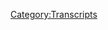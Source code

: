 {{DEFAULTSORT:
    #_TRANSCRIPT_0182S:InfoWars Roulette #2
}}{{DISPLAYTITLE:
    Transcript/InfoWars Roulette #2
}}{{Transcript
    | title         = [[InfoWars Roulette 2|InfoWars Roulette #2]]
    | caption       = [https://knowledgefight.libsyn.com/knowledge-fight-infowars-roulette-2 Listen to this episode on Libsyn]
    | episodeNumber = [[InfoWars Roulette 2|S006]]
    | length        = 01:46:03
}}

{{MessageBox
    | header     = Warning: Bot Generated Content
    | text       = This transcript was automatically generated by transcription software and likely contains many mistakes and misattributions. Please check the audio for definitive quotes, attribution, and context.
    | image      = N3yvass4myg91.webp
    | imagewidth = 50px
    | id         = warning
}}

{{TranscriptBlock
    | name      = Unknown Speaker
    | timestamp = 00:00:00.000
    | text      = Andy in Kansas, you're on the air, thanks for holding.
}}

{{TranscriptBlock
    | name      = Unknown Speaker
    | timestamp = 00:00:04.000
    | text      = Hello Alex, I'm a first time caller, I'm a huge fan, I love your work.
}}

{{TranscriptBlock
    | name      = Unknown Speaker
    | timestamp = 00:00:07.000
    | text      = I love you.
}}

{{TranscriptBlock
    | name      = Unknown Speaker
    | timestamp = 00:00:08.000
    | text      = Hey everybody, welcome back to Knowledge Fight, I'm Dan.
}}

{{TranscriptBlock
    | name      = Unknown Speaker
    | timestamp = 00:00:09.000
    | text      = I'm Jordan!
}}

{{TranscriptBlock
    | name      = Unknown Speaker
    | timestamp = 00:00:10.000
    | text      = We're a couple dudes, like to sit around, drink novelty beverages and talk about Alex Jones.
}}

{{TranscriptBlock
    | name      = Unknown Speaker
    | timestamp = 00:00:13.000
    | text      = Indeed we are, Dan. Dan?
}}

{{TranscriptBlock
    | name      = Unknown Speaker
    | timestamp = 00:00:15.000
    | text      = Yes sir.
}}

{{TranscriptBlock
    | name      = Unknown Speaker
    | timestamp = 00:00:16.000
    | text      = What's your favorite pepper?
}}

{{TranscriptBlock
    | name      = Unknown Speaker
    | timestamp = 00:00:17.000
    | text      = My favorite pepper is, I mean, right now habanero is strong in the pepper camp.
}}

{{TranscriptBlock
    | name      = Unknown Speaker
    | timestamp = 00:00:22.000
    | text      = I also have a Thai pepper plant that I gathered the other day.
}}

{{TranscriptBlock
    | name      = Unknown Speaker
    | timestamp = 00:00:27.000
    | text      = You gathered?
}}

{{TranscriptBlock
    | name      = Unknown Speaker
    | timestamp = 00:00:28.000
    | text      = Eh.
}}

{{TranscriptBlock
    | name      = Unknown Speaker
    | timestamp = 00:00:29.000
    | text      = Like, I bought it from a guy.
}}

{{TranscriptBlock
    | name      = Unknown Speaker
    | timestamp = 00:00:30.000
    | text      = Okay, that's very different from gathering.
}}

{{TranscriptBlock
    | name      = Unknown Speaker
    | timestamp = 00:00:32.000
    | text      = I don't know why I didn't want to say bought it.
}}

{{TranscriptBlock
    | name      = Unknown Speaker
    | timestamp = 00:00:33.000
    | text      = I thought you were, halfway thought you were wandering around Chicago and you were like,
}}

{{TranscriptBlock
    | name      = Unknown Speaker
    | timestamp = 00:00:37.000
    | text      = holy shit!
}}

{{TranscriptBlock
    | name      = Unknown Speaker
    | timestamp = 00:00:38.000
    | text      = I got one.
}}

{{TranscriptBlock
    | name      = Unknown Speaker
    | timestamp = 00:00:39.000
    | text      = It's a Thai pepper plant.
}}

{{TranscriptBlock
    | name      = Unknown Speaker
    | timestamp = 00:00:40.000
    | text      = I got me a Thai pepper plant.
}}

{{TranscriptBlock
    | name      = Unknown Speaker
    | timestamp = 00:00:42.000
    | text      = I'm terrible with plants though, so I'm probably going to kill it before I'm able to eat the peppers.
}}

{{TranscriptBlock
    | name      = Unknown Speaker
    | timestamp = 00:00:45.000
    | text      = Most likely.
}}

{{TranscriptBlock
    | name      = Unknown Speaker
    | timestamp = 00:00:46.000
    | text      = I would probably enjoy some of these slightly hotter than habanero peppers, but I haven't had any.
}}

{{TranscriptBlock
    | name      = Unknown Speaker
    | timestamp = 00:00:52.000
    | text      = You don't want to go too far.
}}

{{TranscriptBlock
    | name      = Unknown Speaker
    | timestamp = 00:00:54.000
    | text      = No, I would like to, but I haven't had them.
}}

{{TranscriptBlock
    | name      = Unknown Speaker
    | timestamp = 00:00:56.000
    | text      = You can't just get a ghost pepper or, you know, like a scorpion at the grocery store.
}}

{{TranscriptBlock
    | name      = Unknown Speaker
    | timestamp = 00:01:01.000
    | text      = You gotta get a license.
}}

{{TranscriptBlock
    | name      = Unknown Speaker
    | timestamp = 00:01:02.000
    | text      = You need to order those.
}}

{{TranscriptBlock
    | name      = Unknown Speaker
    | timestamp = 00:01:03.000
    | text      = No, you need to order them from the places that make them or there needs to be a specialty shop.
}}

{{TranscriptBlock
    | name      = Unknown Speaker
    | timestamp = 00:01:06.000
    | text      = You need a concealed pepper license.
}}

{{TranscriptBlock
    | name      = Unknown Speaker
    | timestamp = 00:01:08.000
    | text      = As best I can tell, there isn't one in Chicago.
}}

{{TranscriptBlock
    | name      = Unknown Speaker
    | timestamp = 00:01:10.000
    | text      = Like, I don't think that there's a good pepper or good hot sauce store.
}}

{{TranscriptBlock
    | name      = Unknown Speaker
    | timestamp = 00:01:13.000
    | text      = Like, when we were in Austin, there was that Tears of Joy that was great.
}}

{{TranscriptBlock
    | name      = Unknown Speaker
    | timestamp = 00:01:17.000
    | text      = An amazing selection.
}}

{{TranscriptBlock
    | name      = Unknown Speaker
    | timestamp = 00:01:18.000
    | text      = It had everything.
}}

{{TranscriptBlock
    | name      = Unknown Speaker
    | timestamp = 00:01:19.000
    | text      = But there's nothing like that here, as best I can tell.
}}

{{TranscriptBlock
    | name      = Unknown Speaker
    | timestamp = 00:01:21.000
    | text      = But if there is, I would love someone to tell me.
}}

{{TranscriptBlock
    | name      = Unknown Speaker
    | timestamp = 00:01:23.000
    | text      = So for now, it's a habanero.
}}

{{TranscriptBlock
    | name      = Unknown Speaker
    | timestamp = 00:01:25.000
    | text      = It's great.
}}

{{TranscriptBlock
    | name      = Unknown Speaker
    | timestamp = 00:01:26.000
    | text      = It's fruity.
}}

{{TranscriptBlock
    | name      = Unknown Speaker
    | timestamp = 00:01:27.000
    | text      = It's spicy, but not spicy enough.
}}

{{TranscriptBlock
    | name      = Unknown Speaker
    | timestamp = 00:01:30.000
    | text      = Wonderful.
}}

{{TranscriptBlock
    | name      = Unknown Speaker
    | timestamp = 00:01:31.000
    | text      = Why do you ask?
}}

{{TranscriptBlock
    | name      = Unknown Speaker
    | timestamp = 00:01:32.000
    | text      = I ask because this show is going to be spicy.
}}

{{TranscriptBlock
    | name      = Unknown Speaker
    | timestamp = 00:01:36.000
    | text      = And this show has you knowing a lot about Alex Jones.
}}

{{TranscriptBlock
    | name      = Unknown Speaker
    | timestamp = 00:01:40.000
    | text      = Much like I know a lot about peppers.
}}

{{TranscriptBlock
    | name      = Unknown Speaker
    | timestamp = 00:01:41.000
    | text      = And me only knowing what you tell me about Alex Jones.
}}

{{TranscriptBlock
    | name      = Unknown Speaker
    | timestamp = 00:01:44.000
    | text      = And peppers.
}}

{{TranscriptBlock
    | name      = Unknown Speaker
    | timestamp = 00:01:45.000
    | text      = And peppers.
}}

{{TranscriptBlock
    | name      = Unknown Speaker
    | timestamp = 00:01:46.000
    | text      = Because I am not good with peppers.
}}

{{TranscriptBlock
    | name      = Unknown Speaker
    | timestamp = 00:01:48.000
    | text      = No, but you did enjoy that sauce that I brought over on the 4th of July.
}}

{{TranscriptBlock
    | name      = Unknown Speaker
    | timestamp = 00:01:52.000
    | text      = You know what? Surprisingly.
}}

{{TranscriptBlock
    | name      = Unknown Speaker
    | timestamp = 00:01:53.000
    | text      = Yeah, you went back to the well for it.
}}

{{TranscriptBlock
    | name      = Unknown Speaker
    | timestamp = 00:01:55.000
    | text      = I did.
}}

{{TranscriptBlock
    | name      = Unknown Speaker
    | timestamp = 00:01:56.000
    | text      = I brought over a ghost pepper sauce that is much too hot for a lot of people.
}}

{{TranscriptBlock
    | name      = Unknown Speaker
    | timestamp = 00:02:02.000
    | text      = And you put it straight up on your hot dog.
}}

{{TranscriptBlock
    | name      = Unknown Speaker
    | timestamp = 00:02:04.000
    | text      = Absolutely.
}}

{{TranscriptBlock
    | name      = Unknown Speaker
    | timestamp = 00:02:05.000
    | text      = It was crazy.
}}

{{TranscriptBlock
    | name      = Unknown Speaker
    | timestamp = 00:02:06.000
    | text      = It handled your business.
}}

{{TranscriptBlock
    | name      = Unknown Speaker
    | timestamp = 00:02:07.000
    | text      = It was crazy.
}}

{{TranscriptBlock
    | name      = Unknown Speaker
    | timestamp = 00:02:08.000
    | text      = So speaking of crazy, I'd like to give a crazy shout out.
}}

{{TranscriptBlock
    | name      = Unknown Speaker
    | timestamp = 00:02:13.000
    | text      = Not your best transition.
}}

{{TranscriptBlock
    | name      = Unknown Speaker
    | timestamp = 00:02:14.000
    | text      = Not the best.
}}

{{TranscriptBlock
    | name      = Unknown Speaker
    | timestamp = 00:02:15.000
    | text      = Not your best one.
}}

{{TranscriptBlock
    | name      = Unknown Speaker
    | timestamp = 00:02:16.000
    | text      = But this guy is the best.
}}

{{TranscriptBlock
    | name      = Unknown Speaker
    | timestamp = 00:02:17.000
    | text      = There we go.
}}

{{TranscriptBlock
    | name      = Unknown Speaker
    | timestamp = 00:02:18.000
    | text      = That was a way better transition.
}}

{{TranscriptBlock
    | name      = Unknown Speaker
    | timestamp = 00:02:19.000
    | text      = Thank you.
}}

{{TranscriptBlock
    | name      = Unknown Speaker
    | timestamp = 00:02:20.000
    | text      = He's a donor who was existing as a donor and bumped it up.
}}

{{TranscriptBlock
    | name      = Unknown Speaker
    | timestamp = 00:02:23.000
    | text      = Took it up to the next level.
}}

{{TranscriptBlock
    | name      = Unknown Speaker
    | timestamp = 00:02:25.000
    | text      = So I'd like to say thank you so much.
}}

{{TranscriptBlock
    | name      = Unknown Speaker
    | timestamp = 00:02:27.000
    | text      = Kyle, you are now a technocrat.
}}

{{TranscriptBlock
    | name      = Unknown Speaker
    | timestamp = 00:02:29.000
    | text      = I'm a policy wonk.
}}

{{TranscriptBlock
    | name      = Unknown Speaker
    | timestamp = 00:02:30.000
    | text      = Four stars.
}}

{{TranscriptBlock
    | name      = Unknown Speaker
    | timestamp = 00:02:31.000
    | text      = Go home to your mother and tell her you're brilliant.
}}

{{TranscriptBlock
    | name      = Unknown Speaker
    | timestamp = 00:02:33.000
    | text      = Someone, someone sodomized and sent me a bucket of poop.
}}

{{TranscriptBlock
    | name      = Unknown Speaker
    | timestamp = 00:02:36.000
    | text      = Daddy shark.
}}

{{TranscriptBlock
    | name      = Unknown Speaker
    | timestamp = 00:02:37.000
    | text      = Bomp, bomp, bomp, bomp, bomp.
}}

{{TranscriptBlock
    | name      = Unknown Speaker
    | timestamp = 00:02:38.000
    | text      = Jar Jar Binks has a Caribbean black accent.
}}

{{TranscriptBlock
    | name      = Unknown Speaker
    | timestamp = 00:02:42.000
    | text      = He's a loser little, little titty baby.
}}

{{TranscriptBlock
    | name      = Unknown Speaker
    | timestamp = 00:02:45.000
    | text      = I don't want to hate black people.
}}

{{TranscriptBlock
    | name      = Unknown Speaker
    | timestamp = 00:02:47.000
    | text      = I renounce Jesus Christ.
}}

{{TranscriptBlock
    | name      = Unknown Speaker
    | timestamp = 00:02:49.000
    | text      = Thank you so much, Kyle.
}}

{{TranscriptBlock
    | name      = Unknown Speaker
    | timestamp = 00:02:50.000
    | text      = We appreciate it very much.
}}

{{TranscriptBlock
    | name      = Unknown Speaker
    | timestamp = 00:02:51.000
    | text      = Thank you so much, Kyle.
}}

{{TranscriptBlock
    | name      = Unknown Speaker
    | timestamp = 00:02:52.000
    | text      = If you would like to support the show, you can do so by going to our website, knowledgefight.com,
}}

{{TranscriptBlock
    | name      = Unknown Speaker
    | timestamp = 00:02:55.000
    | text      = clicking the support the show button.
}}

{{TranscriptBlock
    | name      = Unknown Speaker
    | timestamp = 00:02:56.000
    | text      = We appreciate it.
}}

{{TranscriptBlock
    | name      = Unknown Speaker
    | timestamp = 00:02:57.000
    | text      = Please do.
}}

{{TranscriptBlock
    | name      = Unknown Speaker
    | timestamp = 00:02:58.000
    | text      = Now I need to call myself out about something.
}}

{{TranscriptBlock
    | name      = Unknown Speaker
    | timestamp = 00:03:00.000
    | text      = First of all, this is the second time we've tried to record the show and I'll get into
}}

{{TranscriptBlock
    | name      = Unknown Speaker
    | timestamp = 00:03:03.000
    | text      = that here in a second, but that's why this is going to, it's going to feel really bad
}}

{{TranscriptBlock
    | name      = Unknown Speaker
    | timestamp = 00:03:07.000
    | text      = me saying this over again while Jordan stares at me because he's already heard me say this.
}}

{{TranscriptBlock
    | name      = Unknown Speaker
    | timestamp = 00:03:11.000
    | text      = Staring.
}}

{{TranscriptBlock
    | name      = Unknown Speaker
    | timestamp = 00:03:12.000
    | text      = I'm terrible at internet.
}}

{{TranscriptBlock
    | name      = Unknown Speaker
    | timestamp = 00:03:14.000
    | text      = Great.
}}

{{TranscriptBlock
    | name      = Unknown Speaker
    | timestamp = 00:03:15.000
    | text      = I'm bad at it.
}}

{{TranscriptBlock
    | name      = Unknown Speaker
    | timestamp = 00:03:16.000
    | text      = Full stop.
}}

{{TranscriptBlock
    | name      = Unknown Speaker
    | timestamp = 00:03:17.000
    | text      = I'm, I'm good at doing this show, but that's about it in terms of the show.
}}

{{TranscriptBlock
    | name      = Unknown Speaker
    | timestamp = 00:03:22.000
    | text      = And there's so many other aspects to it that I end up fucking up.
}}

{{TranscriptBlock
    | name      = Unknown Speaker
    | timestamp = 00:03:25.000
    | text      = I fuck up and I'm trying to do better, which is my way of saying that I am sorry to people
}}

{{TranscriptBlock
    | name      = Unknown Speaker
    | timestamp = 00:03:29.000
    | text      = who have written emails and I've not gotten back to them or I've gotten back to them late.
}}

{{TranscriptBlock
    | name      = Unknown Speaker
    | timestamp = 00:03:33.000
    | text      = I recognize that there are some people who I've, I just lost their emails and I have
}}

{{TranscriptBlock
    | name      = Unknown Speaker
    | timestamp = 00:03:38.000
    | text      = not remembered to get ahold of you.
}}

{{TranscriptBlock
    | name      = Unknown Speaker
    | timestamp = 00:03:39.000
    | text      = And if you send another email and chastise me for it, I will own up to that and I will
}}

{{TranscriptBlock
    | name      = Unknown Speaker
    | timestamp = 00:03:44.000
    | text      = write you back.
}}

{{TranscriptBlock
    | name      = Unknown Speaker
    | timestamp = 00:03:45.000
    | text      = And frankly, it will be a far better way for Dan to, to engage with you.
}}

{{TranscriptBlock
    | name      = Unknown Speaker
    | timestamp = 00:03:51.000
    | text      = If you, if you shit talk us first and then say nice stuff, we'll be great at it.
}}

{{TranscriptBlock
    | name      = Unknown Speaker
    | timestamp = 00:03:57.000
    | text      = But if you just say nice things to us, we're fucked.
}}

{{TranscriptBlock
    | name      = Unknown Speaker
    | timestamp = 00:04:00.000
    | text      = Yeah, we're fucked.
}}

{{TranscriptBlock
    | name      = Unknown Speaker
    | timestamp = 00:04:01.000
    | text      = If it's actual shit talking, then I'm very scared.
}}

{{TranscriptBlock
    | name      = Unknown Speaker
    | timestamp = 00:04:03.000
    | text      = Oh yeah, no, he's going to bail.
}}

{{TranscriptBlock
    | name      = Unknown Speaker
    | timestamp = 00:04:04.000
    | text      = I'm very terrified.
}}

{{TranscriptBlock
    | name      = Unknown Speaker
    | timestamp = 00:04:05.000
    | text      = He's worried that you're going to come to his house.
}}

{{TranscriptBlock
    | name      = Unknown Speaker
    | timestamp = 00:04:06.000
    | text      = Then the show is over.
}}

{{TranscriptBlock
    | name      = Unknown Speaker
    | timestamp = 00:04:07.000
    | text      = I canceled this podcast and I'm like, no, oh my God, someone said something negative.
}}

{{TranscriptBlock
    | name      = Unknown Speaker
    | timestamp = 00:04:10.000
    | text      = Right.
}}

{{TranscriptBlock
    | name      = Unknown Speaker
    | timestamp = 00:04:11.000
    | text      = That's also one of the remarkable things I think.
}}

{{TranscriptBlock
    | name      = Unknown Speaker
    | timestamp = 00:04:13.000
    | text      = After almost like a year and year and seven months of doing this show, like the, the very
}}

{{TranscriptBlock
    | name      = Unknown Speaker
    | timestamp = 00:04:19.000
    | text      = limited negative things that we've heard.
}}

{{TranscriptBlock
    | name      = Unknown Speaker
    | timestamp = 00:04:21.000
    | text      = Yeah.
}}

{{TranscriptBlock
    | name      = Unknown Speaker
    | timestamp = 00:04:22.000
    | text      = It's crazy.
}}

{{TranscriptBlock
    | name      = Unknown Speaker
    | timestamp = 00:04:23.000
    | text      = Yeah.
}}

{{TranscriptBlock
    | name      = Unknown Speaker
    | timestamp = 00:04:24.000
    | text      = But, um, I, I, and no one, no one, I want to be clear, no one is like making me feel
}}

{{TranscriptBlock
    | name      = Unknown Speaker
    | timestamp = 00:04:27.360
    | text      = this way.
}}

{{TranscriptBlock
    | name      = Unknown Speaker
    | timestamp = 00:04:28.360
    | text      = No one has been like, Hey, you're a dick.
}}

{{TranscriptBlock
    | name      = Unknown Speaker
    | timestamp = 00:04:30.480
    | text      = You need to write back to people or anything like that.
}}

{{TranscriptBlock
    | name      = Unknown Speaker
    | timestamp = 00:04:32.660
    | text      = This is just my insecurities and my recognition that I know I've dropped the ball.
}}

{{TranscriptBlock
    | name      = Unknown Speaker
    | timestamp = 00:04:37.720
    | text      = I want to do better and I'm going to do better in the future because you all are listeners.
}}

{{TranscriptBlock
    | name      = Unknown Speaker
    | timestamp = 00:04:42.240
    | text      = You deserve it.
}}

{{TranscriptBlock
    | name      = Unknown Speaker
    | timestamp = 00:04:43.240
    | text      = Uh, and you mean a lot to us.
}}

{{TranscriptBlock
    | name      = Unknown Speaker
    | timestamp = 00:04:45.480
    | text      = And I apologize that my own psychological impediments get in the way of, uh, keeping
}}

{{TranscriptBlock
    | name      = Unknown Speaker
    | timestamp = 00:04:51.639
    | text      = up with that end of this because when we started this, I had the same perception that I had
}}

{{TranscriptBlock
    | name      = Unknown Speaker
    | timestamp = 00:04:56.519
    | text      = of other podcasts I've done in the past, which is almost no one will listen.
}}

{{TranscriptBlock
    | name      = Unknown Speaker
    | timestamp = 00:05:00.360
    | text      = Right.
}}

{{TranscriptBlock
    | name      = Unknown Speaker
    | timestamp = 00:05:01.360
    | text      = Uh, there will be a few people who reach out to me, but it won't be that many.
}}

{{TranscriptBlock
    | name      = Unknown Speaker
    | timestamp = 00:05:04.639
    | text      = And not to say that we're flooded with emails or anything like that, but it's more people
}}

{{TranscriptBlock
    | name      = Unknown Speaker
    | timestamp = 00:05:08.560
    | text      = sending messages than I've ever experienced.
}}

{{TranscriptBlock
    | name      = Unknown Speaker
    | timestamp = 00:05:10.639
    | text      = Right.
}}

{{TranscriptBlock
    | name      = Unknown Speaker
    | timestamp = 00:05:11.639
    | text      = Like messages of substance.
}}

{{TranscriptBlock
    | name      = Unknown Speaker
    | timestamp = 00:05:12.959
    | text      = So it's not something where I can just sit there and be like, aha, good one.
}}

{{TranscriptBlock
    | name      = Unknown Speaker
    | timestamp = 00:05:15.839
    | text      = Yeah.
}}

{{TranscriptBlock
    | name      = Unknown Speaker
    | timestamp = 00:05:16.839
    | text      = And then respond.
}}

{{TranscriptBlock
    | name      = Unknown Speaker
    | timestamp = 00:05:17.839
    | text      = So it's, it's, it's, it's growing pains.
}}

{{TranscriptBlock
    | name      = Unknown Speaker
    | timestamp = 00:05:20.839
    | text      = And I know that I should have done this before this point, right.
}}

{{TranscriptBlock
    | name      = Unknown Speaker
    | timestamp = 00:05:24.480
    | text      = Considering we're this far into the show, but I'm going to try and do better.
}}

{{TranscriptBlock
    | name      = Unknown Speaker
    | timestamp = 00:05:28.480
    | text      = And thank you for putting up with us.
}}

{{TranscriptBlock
    | name      = Unknown Speaker
    | timestamp = 00:05:29.800
    | text      = Yeah.
}}

{{TranscriptBlock
    | name      = Unknown Speaker
    | timestamp = 00:05:30.800
    | text      = We don't, uh, we didn't have the infrastructure in place.
}}

{{TranscriptBlock
    | name      = Unknown Speaker
    | timestamp = 00:05:32.920
    | text      = We never, we never thought that more than 15 or so people would ever actually listen
}}

{{TranscriptBlock
    | name      = Unknown Speaker
    | timestamp = 00:05:37.699
    | text      = to this show.
}}

{{TranscriptBlock
    | name      = Unknown Speaker
    | timestamp = 00:05:38.699
    | text      = Yeah.
}}

{{TranscriptBlock
    | name      = Unknown Speaker
    | timestamp = 00:05:39.699
    | text      = It was just an extension of us drinking at a bar and yelling at each other.
}}

{{TranscriptBlock
    | name      = Unknown Speaker
    | timestamp = 00:05:42.680
    | text      = We just wanted to hang out.
}}

{{TranscriptBlock
    | name      = Unknown Speaker
    | timestamp = 00:05:44.139
    | text      = We didn't hang out regularly.
}}

{{TranscriptBlock
    | name      = Unknown Speaker
    | timestamp = 00:05:45.920
    | text      = We didn't realize that aspect.
}}

{{TranscriptBlock
    | name      = Unknown Speaker
    | timestamp = 00:05:47.439
    | text      = And then we also didn't realize the aspect of like, or at least I didn't, I don't know
}}

{{TranscriptBlock
    | name      = Unknown Speaker
    | timestamp = 00:05:51.040
    | text      = what your feelings were entirely, but like, I didn't realize that we would hit as much
}}

{{TranscriptBlock
    | name      = Unknown Speaker
    | timestamp = 00:05:55.959
    | text      = as we did.
}}

{{TranscriptBlock
    | name      = Unknown Speaker
    | timestamp = 00:05:56.959
    | text      = Like not in terms of being a hit, but like actual things, not in terms of actual fit.
}}

{{TranscriptBlock
    | name      = Unknown Speaker
    | timestamp = 00:06:01.680
    | text      = We found actually interesting things that I didn't expect to find.
}}

{{TranscriptBlock
    | name      = Unknown Speaker
    | timestamp = 00:06:05.000
    | text      = I thought we were just going to talk about a crazy person.
}}

{{TranscriptBlock
    | name      = Unknown Speaker
    | timestamp = 00:06:07.360
    | text      = Yeah.
}}

{{TranscriptBlock
    | name      = Unknown Speaker
    | timestamp = 00:06:08.360
    | text      = What happened?
}}

{{TranscriptBlock
    | name      = Unknown Speaker
    | timestamp = 00:06:09.360
    | text      = I mean, we would, uh, I mean, I would, I was always hoping we'd find information and truths.
}}

{{TranscriptBlock
    | name      = Unknown Speaker
    | timestamp = 00:06:14.920
    | text      = But I didn't expect that, uh, the show would be anything more than entertainment for the
}}

{{TranscriptBlock
    | name      = Unknown Speaker
    | timestamp = 00:06:18.920
    | text      = most part.
}}

{{TranscriptBlock
    | name      = Unknown Speaker
    | timestamp = 00:06:19.920
    | text      = And then we go along, we're like, Oh my God, this means that, Oh, what the fuck?
}}

{{TranscriptBlock
    | name      = Unknown Speaker
    | timestamp = 00:06:23.480
    | text      = Yeah.
}}

{{TranscriptBlock
    | name      = Unknown Speaker
    | timestamp = 00:06:24.480
    | text      = It turns out that we have unraveled a level of circumstantial evidence that we would never
}}

{{TranscriptBlock
    | name      = Unknown Speaker
    | timestamp = 00:06:30.480
    | text      = have considered existed, let alone that we would be the ones to find it.
}}

{{TranscriptBlock
    | name      = Unknown Speaker
    | timestamp = 00:06:34.959
    | text      = We'd call ourselves crazy for assuming that at the beginning.
}}

{{TranscriptBlock
    | name      = Unknown Speaker
    | timestamp = 00:06:37.839
    | text      = Yeah.
}}

{{TranscriptBlock
    | name      = Unknown Speaker
    | timestamp = 00:06:38.839
    | text      = And if we thought that at the beginning, everybody would have been like, ah, fuck off.
}}

{{TranscriptBlock
    | name      = Unknown Speaker
    | timestamp = 00:06:41.839
    | text      = Right.
}}

{{TranscriptBlock
    | name      = Unknown Speaker
    | timestamp = 00:06:42.839
    | text      = So also I'm going to call myself out if you have not received a button.
}}

{{TranscriptBlock
    | name      = Unknown Speaker
    | timestamp = 00:06:46.439
    | text      = Sure.
}}

{{TranscriptBlock
    | name      = Unknown Speaker
    | timestamp = 00:06:47.439
    | text      = This is a part of my part too.
}}

{{TranscriptBlock
    | name      = Unknown Speaker
    | timestamp = 00:06:48.560
    | text      = Also I am very good at sending those buttons.
}}

{{TranscriptBlock
    | name      = Unknown Speaker
    | timestamp = 00:06:53.600
    | text      = I am not good at making sure those buttons get to where they need to go.
}}

{{TranscriptBlock
    | name      = Unknown Speaker
    | timestamp = 00:06:57.439
    | text      = And some of that's the USPS ban.
}}

{{TranscriptBlock
    | name      = Unknown Speaker
    | timestamp = 00:06:59.360
    | text      = No it's not.
}}

{{TranscriptBlock
    | name      = Unknown Speaker
    | timestamp = 00:07:00.680
    | text      = It's that I am bad at this and I need to invest in like some sort of envelope stamp machine,
}}

{{TranscriptBlock
    | name      = Unknown Speaker
    | timestamp = 00:07:07.480
    | text      = envelope thing, one of those other podcasts have ads for one of those dot com.
}}

{{TranscriptBlock
    | name      = Unknown Speaker
    | timestamp = 00:07:14.399
    | text      = Don't say their name.
}}

{{TranscriptBlock
    | name      = Unknown Speaker
    | timestamp = 00:07:15.399
    | text      = This isn't buzz marketing.
}}

{{TranscriptBlock
    | name      = Unknown Speaker
    | timestamp = 00:07:16.720
    | text      = We're not getting paid for that shit.
}}

{{TranscriptBlock
    | name      = Unknown Speaker
    | timestamp = 00:07:18.439
    | text      = No.
}}

{{TranscriptBlock
    | name      = Unknown Speaker
    | timestamp = 00:07:19.439
    | text      = Um, but if you are at stamps.com though, please send us a line.
}}

{{TranscriptBlock
    | name      = Unknown Speaker
    | timestamp = 00:07:22.800
    | text      = If you have reached out about getting a button and you have not gotten it, uh, whether or
}}

{{TranscriptBlock
    | name      = Unknown Speaker
    | timestamp = 00:07:29.199
    | text      = not that's, you know, whether or not that's the postal service or all our fault.
}}

{{TranscriptBlock
    | name      = Unknown Speaker
    | timestamp = 00:07:35.680
    | text      = Please get in touch with us at knowledge fight at gmail.com.
}}

{{TranscriptBlock
    | name      = Unknown Speaker
    | timestamp = 00:07:38.360
    | text      = We're going to make everything right.
}}

{{TranscriptBlock
    | name      = Unknown Speaker
    | timestamp = 00:07:39.360
    | text      = We're gonna do better.
}}

{{TranscriptBlock
    | name      = Unknown Speaker
    | timestamp = 00:07:40.360
    | text      = Yeah.
}}

{{TranscriptBlock
    | name      = Unknown Speaker
    | timestamp = 00:07:41.360
    | text      = We're going to work on it.
}}

{{TranscriptBlock
    | name      = Unknown Speaker
    | timestamp = 00:07:42.360
    | text      = I don't know why I feel so bad about this this week, but man, I feel bad about it.
}}

{{TranscriptBlock
    | name      = Unknown Speaker
    | timestamp = 00:07:45.920
    | text      = Dude.
}}

{{TranscriptBlock
    | name      = Unknown Speaker
    | timestamp = 00:07:46.920
    | text      = I'm with you.
}}

{{TranscriptBlock
    | name      = Unknown Speaker
    | timestamp = 00:07:47.920
    | text      = I don't know.
}}

{{TranscriptBlock
    | name      = Unknown Speaker
    | timestamp = 00:07:48.920
    | text      = I just, you know, in general insecurity only compounds with when people pay attention somewhat.
}}

{{TranscriptBlock
    | name      = Unknown Speaker
    | timestamp = 00:07:53.439
    | text      = Yes.
}}

{{TranscriptBlock
    | name      = Unknown Speaker
    | timestamp = 00:07:54.439
    | text      = Yeah.
}}

{{TranscriptBlock
    | name      = Unknown Speaker
    | timestamp = 00:07:55.439
    | text      = Um, so Jordan today, uh, I, on the first attempt of doing this episode, I already explained
}}

{{TranscriptBlock
    | name      = Unknown Speaker
    | timestamp = 00:08:00.480
    | text      = to you what my process has been in terms of like, yeah, I got sidetracked on a bunch of
}}

{{TranscriptBlock
    | name      = Unknown Speaker
    | timestamp = 00:08:05.120
    | text      = weird, uh, sort of dead ends in terms of, uh, Alex Jones investigation.
}}

{{TranscriptBlock
    | name      = Unknown Speaker
    | timestamp = 00:08:10.439
    | text      = I have some stuff from 2009 that we're going to get to.
}}

{{TranscriptBlock
    | name      = Unknown Speaker
    | timestamp = 00:08:13.399
    | text      = Um, and I, I, I sorta, I ran out of time today in terms of presenting an episode and so I
}}

{{TranscriptBlock
    | name      = Unknown Speaker
    | timestamp = 00:08:20.240
    | text      = forced it and I made a bunch of bad clips about Tucker Carlson.
}}

{{TranscriptBlock
    | name      = Unknown Speaker
    | timestamp = 00:08:26.319
    | text      = Yeah, we were, we, we pretty much nailed that episode in like 30 minutes, but then we continued
}}

{{TranscriptBlock
    | name      = Unknown Speaker
    | timestamp = 00:08:32.659
    | text      = going and we were both like, I think we nailed it in five.
}}

{{TranscriptBlock
    | name      = Unknown Speaker
    | timestamp = 00:08:35.320
    | text      = Yeah, probably.
}}

{{TranscriptBlock
    | name      = Unknown Speaker
    | timestamp = 00:08:36.320
    | text      = The whole crux of it is, um, in 2012 Tucker Carlson was very clear that he hated Alex
}}

{{TranscriptBlock
    | name      = Unknown Speaker
    | timestamp = 00:08:42.240
    | text      = Jones and then he was on Alex's show in 2014.
}}

{{TranscriptBlock
    | name      = Unknown Speaker
    | timestamp = 00:08:45.519
    | text      = Um, and now in present day, Alex Jones says, uh, this 100% pure Veritas.
}}

{{TranscriptBlock
    | name      = Unknown Speaker
    | timestamp = 00:08:52.960
    | text      = It's a hole in one.
}}

{{TranscriptBlock
    | name      = Unknown Speaker
    | timestamp = 00:08:53.960
    | text      = It's, I've never done anything like that.
}}

{{TranscriptBlock
    | name      = Unknown Speaker
    | timestamp = 00:08:55.399
    | text      = Tucker Carlson's the king now.
}}

{{TranscriptBlock
    | name      = Unknown Speaker
    | timestamp = 00:08:56.960
    | text      = So you know, you have this transformation over time and it, it, it follows the path
}}

{{TranscriptBlock
    | name      = Unknown Speaker
    | timestamp = 00:09:01.960
    | text      = of Tucker's career and the fact that in 2012 Obama had not won reelection yet and in 2014
}}

{{TranscriptBlock
    | name      = Unknown Speaker
    | timestamp = 00:09:08.600
    | text      = he was president and they had two more years to deal with it.
}}

{{TranscriptBlock
    | name      = Unknown Speaker
    | timestamp = 00:09:11.720
    | text      = They're like, why?
}}

{{TranscriptBlock
    | name      = Unknown Speaker
    | timestamp = 00:09:12.720
    | text      = Might as well make peace.
}}

{{TranscriptBlock
    | name      = Unknown Speaker
    | timestamp = 00:09:13.720
    | text      = Might as well start being white nationalist.
}}

{{TranscriptBlock
    | name      = Unknown Speaker
    | timestamp = 00:09:14.720
    | text      = But as we went through the episode, it became clear that like all the stuff he's saying
}}

{{TranscriptBlock
    | name      = Unknown Speaker
    | timestamp = 00:09:18.059
    | text      = really isn't all that interesting.
}}

{{TranscriptBlock
    | name      = Unknown Speaker
    | timestamp = 00:09:19.559
    | text      = It's just us being able to be like, ha ha, look, hypocrite, wait, wait, wait.
}}

{{TranscriptBlock
    | name      = Unknown Speaker
    | timestamp = 00:09:23.039
    | text      = All of the stuff that Trump is, they said about Obama as being a negative and now that
}}

{{TranscriptBlock
    | name      = Unknown Speaker
    | timestamp = 00:09:28.200
    | text      = Trump is doing it, they're like, this is the greatest.
}}

{{TranscriptBlock
    | name      = Unknown Speaker
    | timestamp = 00:09:30.919
    | text      = Like it's a, it's the same shit that we see over and over and over again.
}}

{{TranscriptBlock
    | name      = Unknown Speaker
    | timestamp = 00:09:34.600
    | text      = Yeah.
}}

{{TranscriptBlock
    | name      = Unknown Speaker
    | timestamp = 00:09:35.600
    | text      = These people have no bottom.
}}

{{TranscriptBlock
    | name      = Unknown Speaker
    | timestamp = 00:09:37.559
    | text      = So actually I think this is probably the first time I've ever done this, that in the middle
}}

{{TranscriptBlock
    | name      = Unknown Speaker
    | timestamp = 00:09:41.240
    | text      = of the episode I was like, fuck this.
}}

{{TranscriptBlock
    | name      = Unknown Speaker
    | timestamp = 00:09:43.039
    | text      = Yeah.
}}

{{TranscriptBlock
    | name      = Unknown Speaker
    | timestamp = 00:09:44.039
    | text      = I don't think we've ever done that before because we've, we've made, I think once we
}}

{{TranscriptBlock
    | name      = Unknown Speaker
    | timestamp = 00:09:47.679
    | text      = redid something after like three minutes, like we stopped because the, just the vibe
}}

{{TranscriptBlock
    | name      = Unknown Speaker
    | timestamp = 00:09:51.639
    | text      = was off.
}}

{{TranscriptBlock
    | name      = Unknown Speaker
    | timestamp = 00:09:52.639
    | text      = Yeah.
}}

{{TranscriptBlock
    | name      = Unknown Speaker
    | timestamp = 00:09:53.639
    | text      = Like our intro sucked or something like that.
}}

{{TranscriptBlock
    | name      = Unknown Speaker
    | timestamp = 00:09:54.639
    | text      = And I think once in the whole time we've done this, but I've never halfway suggest our quality
}}

{{TranscriptBlock
    | name      = Unknown Speaker
    | timestamp = 00:10:00.460
    | text      = control level isn't that high.
}}

{{TranscriptBlock
    | name      = Unknown Speaker
    | timestamp = 00:10:02.039
    | text      = I'd like to have that conversation about my shitty editing skills and all that.
}}

{{TranscriptBlock
    | name      = Unknown Speaker
    | timestamp = 00:10:07.539
    | text      = But I, I, I, I do, I, I stand by my decision.
}}

{{TranscriptBlock
    | name      = Unknown Speaker
    | timestamp = 00:10:10.519
    | text      = I think that was a worthless as an episode.
}}

{{TranscriptBlock
    | name      = Unknown Speaker
    | timestamp = 00:10:14.639
    | text      = But fine as a point.
}}

{{TranscriptBlock
    | name      = Unknown Speaker
    | timestamp = 00:10:16.159
    | text      = I agree in a way that is not a, a, a, you know, negative towards you.
}}

{{TranscriptBlock
    | name      = Unknown Speaker
    | timestamp = 00:10:23.120
    | text      = Sure.
}}

{{TranscriptBlock
    | name      = Unknown Speaker
    | timestamp = 00:10:24.120
    | text      = I appreciate it.
}}

{{TranscriptBlock
    | name      = Unknown Speaker
    | timestamp = 00:10:25.120
    | text      = Yeah.
}}

{{TranscriptBlock
    | name      = Unknown Speaker
    | timestamp = 00:10:26.120
    | text      = So I've gotten a couple of messages from people in the past that liked something that we did
}}

{{TranscriptBlock
    | name      = Unknown Speaker
    | timestamp = 00:10:29.960
    | text      = on our, I would say third, fourth episode, maybe way in the past.
}}

{{TranscriptBlock
    | name      = Unknown Speaker
    | timestamp = 00:10:34.980
    | text      = And we were saying we were going to keep doing it and we never did it again because we accidentally.
}}

{{TranscriptBlock
    | name      = Unknown Speaker
    | timestamp = 00:10:39.960
    | text      = So what it is is a info Wars roulette.
}}

{{TranscriptBlock
    | name      = Unknown Speaker
    | timestamp = 00:10:42.320
    | text      = Oh no.
}}

{{TranscriptBlock
    | name      = Unknown Speaker
    | timestamp = 00:10:44.899
    | text      = So this game is, uh, I don't know what we're going to listen to.
}}

{{TranscriptBlock
    | name      = Unknown Speaker
    | timestamp = 00:10:48.740
    | text      = You don't know what we're going to listen to.
}}

{{TranscriptBlock
    | name      = Unknown Speaker
    | timestamp = 00:10:49.740
    | text      = Definitely don't know what we're going to listen to.
}}

{{TranscriptBlock
    | name      = Unknown Speaker
    | timestamp = 00:10:51.720
    | text      = You're the one who Googled it.
}}

{{TranscriptBlock
    | name      = Unknown Speaker
    | timestamp = 00:10:52.720
    | text      = I don't even know the title of it.
}}

{{TranscriptBlock
    | name      = Unknown Speaker
    | timestamp = 00:10:54.080
    | text      = We're going to choose a random video from the Alex Jones channel, uh, listen to it,
}}

{{TranscriptBlock
    | name      = Unknown Speaker
    | timestamp = 00:11:00.320
    | text      = see what we feel about it.
}}

{{TranscriptBlock
    | name      = Unknown Speaker
    | timestamp = 00:11:01.519
    | text      = See if it sparks anything like as if this was a goddamn ASCAT this, uh, this, uh, clip
}}

{{TranscriptBlock
    | name      = Unknown Speaker
    | timestamp = 00:11:08.600
    | text      = is doing the monologue.
}}

{{TranscriptBlock
    | name      = Unknown Speaker
    | timestamp = 00:11:09.600
    | text      = We're going to do, we're going to do a five minutes of improv based on their shitty standup.
}}

{{TranscriptBlock
    | name      = Unknown Speaker
    | timestamp = 00:11:13.679
    | text      = Yeah.
}}

{{TranscriptBlock
    | name      = Unknown Speaker
    | timestamp = 00:11:14.679
    | text      = Yeah.
}}

{{TranscriptBlock
    | name      = Unknown Speaker
    | timestamp = 00:11:15.679
    | text      = Essentially that's what it is.
}}

{{TranscriptBlock
    | name      = Unknown Speaker
    | timestamp = 00:11:16.679
    | text      = I think the reason we never did it again is because the first time we ended up accidentally
}}

{{TranscriptBlock
    | name      = Unknown Speaker
    | timestamp = 00:11:18.879
    | text      = getting a David Knight clip.
}}

{{TranscriptBlock
    | name      = Unknown Speaker
    | timestamp = 00:11:20.200
    | text      = Oh yeah.
}}

{{TranscriptBlock
    | name      = Unknown Speaker
    | timestamp = 00:11:21.200
    | text      = So that's why.
}}

{{TranscriptBlock
    | name      = Unknown Speaker
    | timestamp = 00:11:22.200
    | text      = Yeah.
}}

{{TranscriptBlock
    | name      = Unknown Speaker
    | timestamp = 00:11:23.200
    | text      = Yeah.
}}

{{TranscriptBlock
    | name      = Unknown Speaker
    | timestamp = 00:11:24.200
    | text      = Um, but for all of you who have ever wanted us to do Infowars roulette again, congratulations.
}}

{{TranscriptBlock
    | name      = Unknown Speaker
    | timestamp = 00:11:30.240
    | text      = We are doing it.
}}

{{TranscriptBlock
    | name      = Unknown Speaker
    | timestamp = 00:11:31.240
    | text      = Uh, the only thing I see here, uh, the reason that I was scanning through and this caught
}}

{{TranscriptBlock
    | name      = Unknown Speaker
    | timestamp = 00:11:35.600
    | text      = my eyes is because it says socialist in the title.
}}

{{TranscriptBlock
    | name      = Unknown Speaker
    | timestamp = 00:11:38.679
    | text      = And I know that that probably means Alex is going to scream a bunch.
}}

{{TranscriptBlock
    | name      = Unknown Speaker
    | timestamp = 00:11:41.279
    | text      = See hates them socialists.
}}

{{TranscriptBlock
    | name      = Unknown Speaker
    | timestamp = 00:11:42.559
    | text      = What's the title of it?
}}

{{TranscriptBlock
    | name      = Unknown Speaker
    | timestamp = 00:11:43.559
    | text      = Well, I don't have the whole title here because it cuts off.
}}

{{TranscriptBlock
    | name      = Unknown Speaker
    | timestamp = 00:11:46.559
    | text      = I'm playing this from my phone, uh, but it says socialist beauty queen.
}}

{{TranscriptBlock
    | name      = Unknown Speaker
    | timestamp = 00:11:51.120
    | text      = And there's a picture of Alexandria.
}}

{{TranscriptBlock
    | name      = Unknown Speaker
    | timestamp = 00:11:53.279
    | text      = No.
}}

{{TranscriptBlock
    | name      = Unknown Speaker
    | timestamp = 00:11:54.279
    | text      = Yeah.
}}

{{TranscriptBlock
    | name      = Unknown Speaker
    | timestamp = 00:11:55.279
    | text      = Yeah.
}}

{{TranscriptBlock
    | name      = Unknown Speaker
    | timestamp = 00:11:56.279
    | text      = Yeah.
}}

{{TranscriptBlock
    | name      = Unknown Speaker
    | timestamp = 00:11:57.279
    | text      = Yeah.
}}

{{TranscriptBlock
    | name      = Unknown Speaker
    | timestamp = 00:11:58.279
    | text      = Okay.
}}

{{TranscriptBlock
    | name      = Unknown Speaker
    | timestamp = 00:11:59.279
    | text      = Let's do it.
}}

{{TranscriptBlock
    | name      = Unknown Speaker
    | timestamp = 00:12:00.279
    | text      = Uh, so, uh, here we go.
}}

{{TranscriptBlock
    | name      = Unknown Speaker
    | timestamp = 00:12:01.279
    | text      = This is probably going to be very offensive and probably gonna make Jordan very mad.
}}

{{TranscriptBlock
    | name      = Unknown Speaker
    | timestamp = 00:12:02.639
    | text      = Let's enjoy
}}

{{TranscriptBlock
    | name      = Unknown Speaker
    | timestamp = 00:12:03.639
    | text      = says the silent majority has a voice.
}}

{{TranscriptBlock
    | name      = Unknown Speaker
    | timestamp = 00:12:14.299
    | text      = So they have a new graphic that plays at the front just to give a little context and the
}}

{{TranscriptBlock
    | name      = Unknown Speaker
    | timestamp = 00:12:18.320
    | text      = full title now that I've expanded the video is socialist beauty queen channels, miss South
}}

{{TranscriptBlock
    | name      = Unknown Speaker
    | timestamp = 00:12:22.399
    | text      = Carolina, which if you recall miss South Carolina,
}}

{{TranscriptBlock
    | name      = Unknown Speaker
    | timestamp = 00:12:25.399
    | text      = I do recall that was, that was what I thought it was going to be about before you said it
}}

{{TranscriptBlock
    | name      = Unknown Speaker
    | timestamp = 00:12:31.080
    | text      = was about Alexandria.
}}

{{TranscriptBlock
    | name      = Unknown Speaker
    | timestamp = 00:12:32.840
    | text      = I was like, I remember there being a, uh, uh, uh, like some pageant like miss America
}}

{{TranscriptBlock
    | name      = Unknown Speaker
    | timestamp = 00:12:39.059
    | text      = where finally someone was like, Hey, fuck the patriarchy.
}}

{{TranscriptBlock
    | name      = Unknown Speaker
    | timestamp = 00:12:42.960
    | text      = No, no, no.
}}

{{TranscriptBlock
    | name      = Unknown Speaker
    | timestamp = 00:12:44.039
    | text      = Miss South Carolina was the one who stamped stammered on stage and was like, I believe
}}

{{TranscriptBlock
    | name      = Unknown Speaker
    | timestamp = 00:12:48.399
    | text      = education should there with all be, uh, like just used random words that didn't connect
}}

{{TranscriptBlock
    | name      = Unknown Speaker
    | timestamp = 00:12:54.879
    | text      = in a sentence.
}}

{{TranscriptBlock
    | name      = Unknown Speaker
    | timestamp = 00:12:55.879
    | text      = All right.
}}

{{TranscriptBlock
    | name      = Unknown Speaker
    | timestamp = 00:12:56.879
    | text      = It was one of those memes that went all over the place about like, uh, just the pageant
}}

{{TranscriptBlock
    | name      = Unknown Speaker
    | timestamp = 00:12:59.360
    | text      = winner very clear, like saying words for sure, but the thoughts didn't connect.
}}

{{TranscriptBlock
    | name      = Unknown Speaker
    | timestamp = 00:13:05.159
    | text      = It was clearly like a coaching of someone to like, I don't understand what I'm talking
}}

{{TranscriptBlock
    | name      = Unknown Speaker
    | timestamp = 00:13:09.559
    | text      = about, but I think this is going to make me sound smart.
}}

{{TranscriptBlock
    | name      = Unknown Speaker
    | timestamp = 00:13:12.480
    | text      = Yeah.
}}

{{TranscriptBlock
    | name      = Unknown Speaker
    | timestamp = 00:13:13.480
    | text      = It was a thing.
}}

{{TranscriptBlock
    | name      = Unknown Speaker
    | timestamp = 00:13:14.559
    | text      = So Alex, I can tell already, regardless of who the anchor is here, they're going to try
}}

{{TranscriptBlock
    | name      = Unknown Speaker
    | timestamp = 00:13:19.559
    | text      = and connect her, uh, with Alexandria Cortez, Alexandria Ocasio Cortez.
}}

{{TranscriptBlock
    | name      = Unknown Speaker
    | timestamp = 00:13:34.600
    | text      = It's David Knight again.
}}

{{TranscriptBlock
    | name      = Unknown Speaker
    | timestamp = 00:13:36.600
    | text      = God, he is boring.
}}

{{TranscriptBlock
    | name      = Unknown Speaker
    | timestamp = 00:13:39.519
    | text      = He just said her name in the most boring way.
}}

{{TranscriptBlock
    | name      = Unknown Speaker
    | timestamp = 00:13:42.799
    | text      = He just said her name boringly.
}}

{{TranscriptBlock
    | name      = Unknown Speaker
    | timestamp = 00:13:44.940
    | text      = Next clip.
}}

{{TranscriptBlock
    | name      = Unknown Speaker
    | timestamp = 00:13:45.940
    | text      = Next clip.
}}

{{TranscriptBlock
    | name      = Unknown Speaker
    | timestamp = 00:13:46.940
    | text      = They aren't clips.
}}

{{TranscriptBlock
    | name      = Unknown Speaker
    | timestamp = 00:13:47.940
    | text      = This is just the full thing.
}}

{{TranscriptBlock
    | name      = Unknown Speaker
    | timestamp = 00:13:48.940
    | text      = I don't care.
}}

{{TranscriptBlock
    | name      = Unknown Speaker
    | timestamp = 00:13:49.940
    | text      = Next one.
}}

{{TranscriptBlock
    | name      = Unknown Speaker
    | timestamp = 00:13:50.940
    | text      = All right.
}}

{{TranscriptBlock
    | name      = Unknown Speaker
    | timestamp = 00:13:51.940
    | text      = Just the very next one.
}}

{{TranscriptBlock
    | name      = Unknown Speaker
    | timestamp = 00:13:52.940
    | text      = Or Ocasio communist.
}}

{{TranscriptBlock
    | name      = Unknown Speaker
    | timestamp = 00:13:53.940
    | text      = No, no, no.
}}

{{TranscriptBlock
    | name      = Unknown Speaker
    | timestamp = 00:13:54.940
    | text      = I mean next video.
}}

{{TranscriptBlock
    | name      = Unknown Speaker
    | timestamp = 00:13:55.940
    | text      = No, no.
}}

{{TranscriptBlock
    | name      = Unknown Speaker
    | timestamp = 00:13:56.940
    | text      = We're not doing this.
}}

{{TranscriptBlock
    | name      = Unknown Speaker
    | timestamp = 00:13:58.240
    | text      = This is the roulette game.
}}

{{TranscriptBlock
    | name      = Unknown Speaker
    | timestamp = 00:13:59.240
    | text      = As I said, reported on a info wars.com, she's called for occupation of airports, of ice
}}

{{TranscriptBlock
    | name      = Unknown Speaker
    | timestamp = 00:14:06.919
    | text      = offices of the border.
}}

{{TranscriptBlock
    | name      = Unknown Speaker
    | timestamp = 00:14:09.240
    | text      = We have to occupy all of it.
}}

{{TranscriptBlock
    | name      = Unknown Speaker
    | timestamp = 00:14:11.220
    | text      = We need to occupy every airport, every border.
}}

{{TranscriptBlock
    | name      = Unknown Speaker
    | timestamp = 00:14:13.500
    | text      = We need to occupy every ice office until those kids are back with their parents.
}}

{{TranscriptBlock
    | name      = Unknown Speaker
    | timestamp = 00:14:17.279
    | text      = God damn it.
}}

{{TranscriptBlock
    | name      = Unknown Speaker
    | timestamp = 00:14:18.279
    | text      = You're making her point.
}}

{{TranscriptBlock
    | name      = Unknown Speaker
    | timestamp = 00:14:19.559
    | text      = She doesn't sound all that crazy to occupy America with foreign citizens.
}}

{{TranscriptBlock
    | name      = Unknown Speaker
    | timestamp = 00:14:23.879
    | text      = Wait, wait.
}}

{{TranscriptBlock
    | name      = Unknown Speaker
    | timestamp = 00:14:25.360
    | text      = There we go.
}}

{{TranscriptBlock
    | name      = Unknown Speaker
    | timestamp = 00:14:26.360
    | text      = Open border.
}}

{{TranscriptBlock
    | name      = Unknown Speaker
    | timestamp = 00:14:27.360
    | text      = They won't say it.
}}

{{TranscriptBlock
    | name      = Unknown Speaker
    | timestamp = 00:14:29.200
    | text      = They'll endanger children.
}}

{{TranscriptBlock
    | name      = Unknown Speaker
    | timestamp = 00:14:30.919
    | text      = You know what?
}}

{{TranscriptBlock
    | name      = Unknown Speaker
    | timestamp = 00:14:31.919
    | text      = A lot of what?
}}

{{TranscriptBlock
    | name      = Unknown Speaker
    | timestamp = 00:14:32.919
    | text      = What?
}}

{{TranscriptBlock
    | name      = Unknown Speaker
    | timestamp = 00:14:33.919
    | text      = What?
}}

{{TranscriptBlock
    | name      = Unknown Speaker
    | timestamp = 00:14:34.919
    | text      = That's a weird rationale there, but also a lot of, a lot of folks, uh, on the, uh,
}}

{{TranscriptBlock
    | name      = Unknown Speaker
    | timestamp = 00:14:40.279
    | text      = the left left, uh, do say we don't want borders.
}}

{{TranscriptBlock
    | name      = Unknown Speaker
    | timestamp = 00:14:44.480
    | text      = I think I've literally called for that in the past.
}}

{{TranscriptBlock
    | name      = Unknown Speaker
    | timestamp = 00:14:46.519
    | text      = I think a lot of people are now much more comfortable saying it and being clear about
}}

{{TranscriptBlock
    | name      = Unknown Speaker
    | timestamp = 00:14:52.440
    | text      = that.
}}

{{TranscriptBlock
    | name      = Unknown Speaker
    | timestamp = 00:14:53.440
    | text      = Like, no, the, the, the idea of a border is a militarized zone that implies violence.
}}

{{TranscriptBlock
    | name      = Unknown Speaker
    | timestamp = 00:14:57.519
    | text      = Yeah.
}}

{{TranscriptBlock
    | name      = Unknown Speaker
    | timestamp = 00:14:58.519
    | text      = Explain to me why we have borders again.
}}

{{TranscriptBlock
    | name      = Unknown Speaker
    | timestamp = 00:15:03.500
    | text      = Take your time.
}}

{{TranscriptBlock
    | name      = Unknown Speaker
    | timestamp = 00:15:07.200
    | text      = I imagine that it was smart to have borders when the American military was invading Mexico.
}}

{{TranscriptBlock
    | name      = Unknown Speaker
    | timestamp = 00:15:13.919
    | text      = It was really a good idea for them to make sure that there was a clear border.
}}

{{TranscriptBlock
    | name      = Unknown Speaker
    | timestamp = 00:15:17.980
    | text      = So we didn't like, we like, we took Texas and they were like, okay, get out of here.
}}

{{TranscriptBlock
    | name      = Unknown Speaker
    | timestamp = 00:15:22.919
    | text      = And now we all regret that decision.
}}

{{TranscriptBlock
    | name      = Unknown Speaker
    | timestamp = 00:15:24.980
    | text      = We would prefer to give Texas back, uh, just because that would be hilarious for all the
}}

{{TranscriptBlock
    | name      = Unknown Speaker
    | timestamp = 00:15:29.059
    | text      = Texan citizens to suddenly be Mexican.
}}

{{TranscriptBlock
    | name      = Unknown Speaker
    | timestamp = 00:15:31.200
    | text      = That would be the best thing.
}}

{{TranscriptBlock
    | name      = Unknown Speaker
    | timestamp = 00:15:33.000
    | text      = Oh my God, can we do that?
}}

{{TranscriptBlock
    | name      = Unknown Speaker
    | timestamp = 00:15:35.679
    | text      = Then Alex Jones would be Mexican propaganda.
}}

{{TranscriptBlock
    | name      = Unknown Speaker
    | timestamp = 00:15:37.559
    | text      = Oh God, that would be great.
}}

{{TranscriptBlock
    | name      = Unknown Speaker
    | timestamp = 00:15:39.519
    | text      = Do you think he turned nationalist for them?
}}

{{TranscriptBlock
    | name      = Unknown Speaker
    | timestamp = 00:15:40.960
    | text      = I hope so.
}}

{{TranscriptBlock
    | name      = Unknown Speaker
    | timestamp = 00:15:41.960
    | text      = I mean, you'd have to, that would be the best thing.
}}

{{TranscriptBlock
    | name      = Unknown Speaker
    | timestamp = 00:15:43.759
    | text      = I definition he'd have to, or he'd have to recreate to Louisiana vote Jordan in 20, uh,
}}

{{TranscriptBlock
    | name      = Unknown Speaker
    | timestamp = 00:15:51.059
    | text      = what would it be?
}}

{{TranscriptBlock
    | name      = Unknown Speaker
    | timestamp = 00:15:52.059
    | text      = 18.
}}

{{TranscriptBlock
    | name      = Unknown Speaker
    | timestamp = 00:15:53.059
    | text      = When would we got a lot of work to do?
}}

{{TranscriptBlock
    | name      = Unknown Speaker
    | timestamp = 00:15:54.059
    | text      = No, no, no.
}}

{{TranscriptBlock
    | name      = Unknown Speaker
    | timestamp = 00:15:55.059
    | text      = Cause I have to be 35 to become president.
}}

{{TranscriptBlock
    | name      = Unknown Speaker
    | timestamp = 00:15:56.059
    | text      = Oh yeah.
}}

{{TranscriptBlock
    | name      = Unknown Speaker
    | timestamp = 00:15:57.059
    | text      = So I'm 31 now.
}}

{{TranscriptBlock
    | name      = Unknown Speaker
    | timestamp = 00:15:58.100
    | text      = So a 20, 24 vote Jordan in 2024.
}}

{{TranscriptBlock
    | name      = Unknown Speaker
    | timestamp = 00:16:02.600
    | text      = My only platform is we're going to give Texas back to Mexico.
}}

{{TranscriptBlock
    | name      = Unknown Speaker
    | timestamp = 00:16:06.279
    | text      = You're like a, the Bob Dylan of a Texas being a part of Mexico.
}}

{{TranscriptBlock
    | name      = Unknown Speaker
    | timestamp = 00:16:09.919
    | text      = You know, his great quote about like, people say that I own the sixties.
}}

{{TranscriptBlock
    | name      = Unknown Speaker
    | timestamp = 00:16:13.639
    | text      = I don't want them.
}}

{{TranscriptBlock
    | name      = Unknown Speaker
    | timestamp = 00:16:14.639
    | text      = You want them.
}}

{{TranscriptBlock
    | name      = Unknown Speaker
    | timestamp = 00:16:15.639
    | text      = You would just be like, people say we own Texas.
}}

{{TranscriptBlock
    | name      = Unknown Speaker
    | timestamp = 00:16:19.120
    | text      = I don't want it.
}}

{{TranscriptBlock
    | name      = Unknown Speaker
    | timestamp = 00:16:20.120
    | text      = No, you want it.
}}

{{TranscriptBlock
    | name      = Unknown Speaker
    | timestamp = 00:16:21.120
    | text      = They can have it.
}}

{{TranscriptBlock
    | name      = Unknown Speaker
    | timestamp = 00:16:22.120
    | text      = Mexico.
}}

{{TranscriptBlock
    | name      = Unknown Speaker
    | timestamp = 00:16:23.120
    | text      = Yeah.
}}

{{TranscriptBlock
    | name      = Unknown Speaker
    | timestamp = 00:16:24.120
    | text      = Come on Mexico.
}}

{{TranscriptBlock
    | name      = Unknown Speaker
    | timestamp = 00:16:25.120
    | text      = Yeah.
}}

{{TranscriptBlock
    | name      = Unknown Speaker
    | timestamp = 00:16:26.120
    | text      = It's a buffet.
}}

{{TranscriptBlock
    | name      = Unknown Speaker
    | timestamp = 00:16:27.120
    | text      = Why wouldn't we give it back to them?
}}

{{TranscriptBlock
    | name      = Unknown Speaker
    | timestamp = 00:16:28.120
    | text      = Like we stole it.
}}

{{TranscriptBlock
    | name      = Unknown Speaker
    | timestamp = 00:16:29.120
    | text      = Yeah.
}}

{{TranscriptBlock
    | name      = Unknown Speaker
    | timestamp = 00:16:30.120
    | text      = Let's give it back to the Alamo as a colonial is bullshit a line.
}}

{{TranscriptBlock
    | name      = Unknown Speaker
    | timestamp = 00:16:33.960
    | text      = Okay.
}}

{{TranscriptBlock
    | name      = Unknown Speaker
    | timestamp = 00:16:34.960
    | text      = It'd be really funny too, for the legacy that Alex Jones tries to tell about Colonel Travis.
}}

{{TranscriptBlock
    | name      = Unknown Speaker
    | timestamp = 00:16:39.360
    | text      = If you know, it was all just back to Mexico.
}}

{{TranscriptBlock
    | name      = Unknown Speaker
    | timestamp = 00:16:42.399
    | text      = So good.
}}

{{TranscriptBlock
    | name      = Unknown Speaker
    | timestamp = 00:16:43.399
    | text      = Let's give it back back to David Knight.
}}

{{TranscriptBlock
    | name      = Unknown Speaker
    | timestamp = 00:16:45.600
    | text      = In order to get what they want.
}}

{{TranscriptBlock
    | name      = Unknown Speaker
    | timestamp = 00:16:48.159
    | text      = They won't tell them to stay home.
}}

{{TranscriptBlock
    | name      = Unknown Speaker
    | timestamp = 00:16:49.320
    | text      = It's a very dangerous situation across the border, regardless of whether you have the
}}

{{TranscriptBlock
    | name      = Unknown Speaker
    | timestamp = 00:16:56.039
    | text      = ice or not.
}}

{{TranscriptBlock
    | name      = Unknown Speaker
    | timestamp = 00:16:57.039
    | text      = It's a very dangerous situation.
}}

{{TranscriptBlock
    | name      = Unknown Speaker
    | timestamp = 00:16:58.399
    | text      = We had border patrol agents who have saved people who are crossing the border.
}}

{{TranscriptBlock
    | name      = Unknown Speaker
    | timestamp = 00:17:02.320
    | text      = They couldn't call on the Mexican government that actually have to have the border patrol
}}

{{TranscriptBlock
    | name      = Unknown Speaker
    | timestamp = 00:17:05.960
    | text      = in America.
}}

{{TranscriptBlock
    | name      = Unknown Speaker
    | timestamp = 00:17:06.960
    | text      = Who listens to this shit?
}}

{{TranscriptBlock
    | name      = Unknown Speaker
    | timestamp = 00:17:09.799
    | text      = She's going to continue with that.
}}

{{TranscriptBlock
    | name      = Unknown Speaker
    | timestamp = 00:17:10.799
    | text      = She's going to continue to endanger children just as they do at the schools.
}}

{{TranscriptBlock
    | name      = Unknown Speaker
    | timestamp = 00:17:14.160
    | text      = They don't want to have any security methods.
}}

{{TranscriptBlock
    | name      = Unknown Speaker
    | timestamp = 00:17:15.599
    | text      = Okay.
}}

{{TranscriptBlock
    | name      = Unknown Speaker
    | timestamp = 00:17:16.599
    | text      = She lives in the Bronx.
}}

{{TranscriptBlock
    | name      = Unknown Speaker
    | timestamp = 00:17:17.599
    | text      = This is so boring.
}}

{{TranscriptBlock
    | name      = Unknown Speaker
    | timestamp = 00:17:18.599
    | text      = How is it that she could personally make the borders open?
}}

{{TranscriptBlock
    | name      = Unknown Speaker
    | timestamp = 00:17:22.400
    | text      = I don't know.
}}

{{TranscriptBlock
    | name      = Unknown Speaker
    | timestamp = 00:17:23.400
    | text      = I think she's just trying to fix the Bronx first, to be honest.
}}

{{TranscriptBlock
    | name      = Unknown Speaker
    | timestamp = 00:17:26.319
    | text      = This is terrifyingly boring.
}}

{{TranscriptBlock
    | name      = Unknown Speaker
    | timestamp = 00:17:27.640
    | text      = This is amazing.
}}

{{TranscriptBlock
    | name      = Unknown Speaker
    | timestamp = 00:17:28.759
    | text      = Who listens to this?
}}

{{TranscriptBlock
    | name      = Unknown Speaker
    | timestamp = 00:17:29.759
    | text      = Well, that's why it's only on like two stations in the country.
}}

{{TranscriptBlock
    | name      = Unknown Speaker
    | timestamp = 00:17:32.559
    | text      = The real news, David Knight.
}}

{{TranscriptBlock
    | name      = Unknown Speaker
    | timestamp = 00:17:34.359
    | text      = I know.
}}

{{TranscriptBlock
    | name      = Unknown Speaker
    | timestamp = 00:17:35.359
    | text      = But who...
}}

{{TranscriptBlock
    | name      = Unknown Speaker
    | timestamp = 00:17:36.359
    | text      = Like even the...
}}

{{TranscriptBlock
    | name      = Unknown Speaker
    | timestamp = 00:17:37.359
    | text      = How many viewers...
}}

{{TranscriptBlock
    | name      = Unknown Speaker
    | timestamp = 00:17:38.359
    | text      = How many views does this clip have?
}}

{{TranscriptBlock
    | name      = Unknown Speaker
    | timestamp = 00:17:39.359
    | text      = I was just about to check that.
}}

{{TranscriptBlock
    | name      = Unknown Speaker
    | timestamp = 00:17:40.359
    | text      = Yeah.
}}

{{TranscriptBlock
    | name      = Unknown Speaker
    | timestamp = 00:17:41.359
    | text      = Yeah.
}}

{{TranscriptBlock
    | name      = Unknown Speaker
    | timestamp = 00:17:42.359
    | text      = Yeah.
}}

{{TranscriptBlock
    | name      = Unknown Speaker
    | timestamp = 00:17:43.359
    | text      = Yeah.
}}

{{TranscriptBlock
    | name      = Unknown Speaker
    | timestamp = 00:17:44.359
    | text      = 9,000.
}}

{{TranscriptBlock
    | name      = Unknown Speaker
    | timestamp = 00:17:45.359
    | text      = Not great.
}}

{{TranscriptBlock
    | name      = Unknown Speaker
    | timestamp = 00:17:46.359
    | text      = Not great for your info wars empire that's got hundreds of millions of listeners.
}}

{{TranscriptBlock
    | name      = Unknown Speaker
    | timestamp = 00:17:51.559
    | text      = 9,000.
}}

{{TranscriptBlock
    | name      = Unknown Speaker
    | timestamp = 00:17:52.559
    | text      = I feel like if we bought a Facebook ad, we could probably get to 9,000.
}}

{{TranscriptBlock
    | name      = Unknown Speaker
    | timestamp = 00:17:57.000
    | text      = Jesus.
}}

{{TranscriptBlock
    | name      = Unknown Speaker
    | timestamp = 00:17:58.000
    | text      = Yeah.
}}

{{TranscriptBlock
    | name      = Unknown Speaker
    | timestamp = 00:17:59.000
    | text      = Okay.
}}

{{TranscriptBlock
    | name      = Unknown Speaker
    | timestamp = 00:18:00.000
    | text      = So I'm going to switch up.
}}

{{TranscriptBlock
    | name      = Unknown Speaker
    | timestamp = 00:18:01.000
    | text      = All right.
}}

{{TranscriptBlock
    | name      = Unknown Speaker
    | timestamp = 00:18:02.000
    | text      = I scroll down.
}}

{{TranscriptBlock
    | name      = Unknown Speaker
    | timestamp = 00:18:03.000
    | text      = I don't want to listen to any more of that because it's probably just...
}}

{{TranscriptBlock
    | name      = Unknown Speaker
    | timestamp = 00:18:04.000
    | text      = Yeah.
}}

{{TranscriptBlock
    | name      = Unknown Speaker
    | timestamp = 00:18:05.000
    | text      = Our info wars roulette is going to be just like the start of a shit ton of clips.
}}

{{TranscriptBlock
    | name      = Unknown Speaker
    | timestamp = 00:18:06.000
    | text      = Maybe.
}}

{{TranscriptBlock
    | name      = Unknown Speaker
    | timestamp = 00:18:07.000
    | text      = Until we find...
}}

{{TranscriptBlock
    | name      = Unknown Speaker
    | timestamp = 00:18:08.000
    | text      = That's not David Knight.
}}

{{TranscriptBlock
    | name      = Unknown Speaker
    | timestamp = 00:18:09.000
    | text      = Yeah.
}}

{{TranscriptBlock
    | name      = Unknown Speaker
    | timestamp = 00:18:10.000
    | text      = God, David Knight is boring.
}}

{{TranscriptBlock
    | name      = Unknown Speaker
    | timestamp = 00:18:11.000
    | text      = I hope this isn't David Knight.
}}

{{TranscriptBlock
    | name      = Unknown Speaker
    | timestamp = 00:18:12.000
    | text      = I think it's the pauses.
}}

{{TranscriptBlock
    | name      = Unknown Speaker
    | timestamp = 00:18:13.000
    | text      = Like Alex has a manic energy about him where he pauses and you're like, whoa, I didn't
}}

{{TranscriptBlock
    | name      = Unknown Speaker
    | timestamp = 00:18:17.720
    | text      = even know that this was going to happen.
}}

{{TranscriptBlock
    | name      = Unknown Speaker
    | timestamp = 00:18:19.920
    | text      = That signifies something real.
}}

{{TranscriptBlock
    | name      = Unknown Speaker
    | timestamp = 00:18:22.559
    | text      = I've scrolled through and I'll give you two options.
}}

{{TranscriptBlock
    | name      = Unknown Speaker
    | timestamp = 00:18:25.680
    | text      = Okay.
}}

{{TranscriptBlock
    | name      = Unknown Speaker
    | timestamp = 00:18:26.680
    | text      = One is a complete mystery.
}}

{{TranscriptBlock
    | name      = Unknown Speaker
    | timestamp = 00:18:27.680
    | text      = I don't know who's hosting it, but the title of it is why is Robert Mueller targeting Roger
}}

{{TranscriptBlock
    | name      = Unknown Speaker
    | timestamp = 00:18:33.279
    | text      = Stone?
}}

{{TranscriptBlock
    | name      = Unknown Speaker
    | timestamp = 00:18:34.279
    | text      = Which we know the answer to.
}}

{{TranscriptBlock
    | name      = Unknown Speaker
    | timestamp = 00:18:35.279
    | text      = Oh, we all know the answer to that.
}}

{{TranscriptBlock
    | name      = Unknown Speaker
    | timestamp = 00:18:36.799
    | text      = So that's one.
}}

{{TranscriptBlock
    | name      = Unknown Speaker
    | timestamp = 00:18:37.799
    | text      = It could be anybody.
}}

{{TranscriptBlock
    | name      = Unknown Speaker
    | timestamp = 00:18:38.799
    | text      = It could be Schroyer, could be Stone, could be Stone himself, could be anybody.
}}

{{TranscriptBlock
    | name      = Unknown Speaker
    | timestamp = 00:18:46.480
    | text      = Why is Mueller targeting me?
}}

{{TranscriptBlock
    | name      = Unknown Speaker
    | timestamp = 00:18:50.319
    | text      = Because I did it.
}}

{{TranscriptBlock
    | name      = Unknown Speaker
    | timestamp = 00:18:52.400
    | text      = Or one we know is bearded Alex sitting in the makeshift secondary studio, which means
}}

{{TranscriptBlock
    | name      = Unknown Speaker
    | timestamp = 00:18:58.240
    | text      = he's probably drunk.
}}

{{TranscriptBlock
    | name      = Unknown Speaker
    | timestamp = 00:19:00.519
    | text      = Two titles that are possible.
}}

{{TranscriptBlock
    | name      = Unknown Speaker
    | timestamp = 00:19:02.319
    | text      = So there's three options.
}}

{{TranscriptBlock
    | name      = Unknown Speaker
    | timestamp = 00:19:03.319
    | text      = One, grab bag.
}}

{{TranscriptBlock
    | name      = Unknown Speaker
    | timestamp = 00:19:05.160
    | text      = Why is he targeting Roger Stone?
}}

{{TranscriptBlock
    | name      = Unknown Speaker
    | timestamp = 00:19:07.599
    | text      = Two, what the fuck, Congress?
}}

{{TranscriptBlock
    | name      = Unknown Speaker
    | timestamp = 00:19:10.160
    | text      = That's the title.
}}

{{TranscriptBlock
    | name      = Unknown Speaker
    | timestamp = 00:19:12.759
    | text      = Or three, this is also Alex, Alex Jones' epic reaction.
}}

{{TranscriptBlock
    | name      = Unknown Speaker
    | timestamp = 00:19:17.759
    | text      = I have no idea what the reaction is to.
}}

{{TranscriptBlock
    | name      = Unknown Speaker
    | timestamp = 00:19:20.119
    | text      = I can't tell unless I click on the video.
}}

{{TranscriptBlock
    | name      = Unknown Speaker
    | timestamp = 00:19:21.880
    | text      = All right.
}}

{{TranscriptBlock
    | name      = Unknown Speaker
    | timestamp = 00:19:22.880
    | text      = I don't, I don't, that's, that's mystery box.
}}

{{TranscriptBlock
    | name      = Unknown Speaker
    | timestamp = 00:19:25.839
    | text      = And if there's anything I know from watching game shows on Nick at Nite when I was five,
}}

{{TranscriptBlock
    | name      = Unknown Speaker
    | timestamp = 00:19:30.700
    | text      = don't choose mystery box.
}}

{{TranscriptBlock
    | name      = Unknown Speaker
    | timestamp = 00:19:31.700
    | text      = You don't want to choose the epic reaction?
}}

{{TranscriptBlock
    | name      = Unknown Speaker
    | timestamp = 00:19:32.700
    | text      = Terrible idea.
}}

{{TranscriptBlock
    | name      = Unknown Speaker
    | timestamp = 00:19:33.700
    | text      = Never choose mystery box.
}}

{{TranscriptBlock
    | name      = Unknown Speaker
    | timestamp = 00:19:34.700
    | text      = But the mystery box is even further with who knows who the host is for the Stone clip.
}}

{{TranscriptBlock
    | name      = Unknown Speaker
    | timestamp = 00:19:37.680
    | text      = Yeah, but here's the thing.
}}

{{TranscriptBlock
    | name      = Unknown Speaker
    | timestamp = 00:19:39.000
    | text      = Alex says, or at least whomever is doing it, says it's an epic reaction, which only sets
}}

{{TranscriptBlock
    | name      = Unknown Speaker
    | timestamp = 00:19:44.559
    | text      = us up for disappointment.
}}

{{TranscriptBlock
    | name      = Unknown Speaker
    | timestamp = 00:19:45.559
    | text      = All right.
}}

{{TranscriptBlock
    | name      = Unknown Speaker
    | timestamp = 00:19:46.559
    | text      = Now we know.
}}

{{TranscriptBlock
    | name      = Unknown Speaker
    | timestamp = 00:19:47.559
    | text      = But we don't know what it's a reaction to.
}}

{{TranscriptBlock
    | name      = Unknown Speaker
    | timestamp = 00:19:49.279
    | text      = Yeah, but we don't need to.
}}

{{TranscriptBlock
    | name      = Unknown Speaker
    | timestamp = 00:19:50.799
    | text      = Not really.
}}

{{TranscriptBlock
    | name      = Unknown Speaker
    | timestamp = 00:19:51.799
    | text      = That's bullshit.
}}

{{TranscriptBlock
    | name      = Unknown Speaker
    | timestamp = 00:19:52.799
    | text      = Yeah.
}}

{{TranscriptBlock
    | name      = Unknown Speaker
    | timestamp = 00:19:53.799
    | text      = Um, so now we've got our, what the fuck Congress with Alex or mystery host.
}}

{{TranscriptBlock
    | name      = Unknown Speaker
    | timestamp = 00:19:59.519
    | text      = Why is Mueller targeting Roger Stone?
}}

{{TranscriptBlock
    | name      = Unknown Speaker
    | timestamp = 00:20:02.319
    | text      = I want Roger Stone in this because I delight in Roger Stone.
}}

{{TranscriptBlock
    | name      = Unknown Speaker
    | timestamp = 00:20:07.640
    | text      = Just his, his flare, his eventual fall, uh, into prison or running away.
}}

{{TranscriptBlock
    | name      = Unknown Speaker
    | timestamp = 00:20:14.220
    | text      = You got to assume he's probably not on the clip.
}}

{{TranscriptBlock
    | name      = Unknown Speaker
    | timestamp = 00:20:16.279
    | text      = He's probably smart enough to steer clear of Roger Stone defending clips on Alex Jones'
}}

{{TranscriptBlock
    | name      = Unknown Speaker
    | timestamp = 00:20:21.039
    | text      = show.
}}

{{TranscriptBlock
    | name      = Unknown Speaker
    | timestamp = 00:20:22.039
    | text      = All right.
}}

{{TranscriptBlock
    | name      = Unknown Speaker
    | timestamp = 00:20:23.039
    | text      = Then we got to go with, uh, what the fuck Mueller Congress or Congress.
}}

{{TranscriptBlock
    | name      = Unknown Speaker
    | timestamp = 00:20:28.160
    | text      = Alex Jones obviously is a well-known conspiracy theorist, theorist whose brand is bullying.
}}

{{TranscriptBlock
    | name      = Unknown Speaker
    | timestamp = 00:20:33.440
    | text      = Alex Jones is going to hear this.
}}

{{TranscriptBlock
    | name      = Unknown Speaker
    | timestamp = 00:20:34.440
    | text      = He's going to say, why is CNN out to get Brian Stelter trying to take me down in the weeks
}}

{{TranscriptBlock
    | name      = Unknown Speaker
    | timestamp = 00:20:38.839
    | text      = after the shooting, Alex Jones, his YouTube channel posted a video, uh, that was seen
}}

{{TranscriptBlock
    | name      = Unknown Speaker
    | timestamp = 00:20:43.920
    | text      = by 2.3 million subscribers alleging that these were merely, uh, that these were actors and
}}

{{TranscriptBlock
    | name      = Unknown Speaker
    | timestamp = 00:20:50.720
    | text      = not who had experienced the most horrific thing anyone could possibly imagine.
}}

{{TranscriptBlock
    | name      = Unknown Speaker
    | timestamp = 00:20:55.799
    | text      = What's happened with the info wars because they've made a cottage industry out of this.
}}

{{TranscriptBlock
    | name      = Unknown Speaker
    | timestamp = 00:21:00.359
    | text      = What they do is they deny that these events have happened.
}}

{{TranscriptBlock
    | name      = Unknown Speaker
    | timestamp = 00:21:03.299
    | text      = Why are they still on Facebook?
}}

{{TranscriptBlock
    | name      = Unknown Speaker
    | timestamp = 00:21:04.880
    | text      = You recently decided not to ban info wars.
}}

{{TranscriptBlock
    | name      = Unknown Speaker
    | timestamp = 00:21:07.720
    | text      = I don't like it.
}}

{{TranscriptBlock
    | name      = Unknown Speaker
    | timestamp = 00:21:08.720
    | text      = I don't, I don't like this already.
}}

{{TranscriptBlock
    | name      = Unknown Speaker
    | timestamp = 00:21:09.720
    | text      = I'm going to agree with Alex.
}}

{{TranscriptBlock
    | name      = Unknown Speaker
    | timestamp = 00:21:12.279
    | text      = Yeah.
}}

{{TranscriptBlock
    | name      = Unknown Speaker
    | timestamp = 00:21:13.279
    | text      = I'm going to end up agreeing with him and I'm fine with that, but I don't, I don't like
}}

{{TranscriptBlock
    | name      = Unknown Speaker
    | timestamp = 00:21:17.059
    | text      = being in this place.
}}

{{TranscriptBlock
    | name      = Unknown Speaker
    | timestamp = 00:21:18.059
    | text      = How long is the clip?
}}

{{TranscriptBlock
    | name      = Unknown Speaker
    | timestamp = 00:21:19.059
    | text      = Uh, nine minutes.
}}

{{TranscriptBlock
    | name      = Unknown Speaker
    | timestamp = 00:21:20.059
    | text      = Yeah.
}}

{{TranscriptBlock
    | name      = Unknown Speaker
    | timestamp = 00:21:21.059
    | text      = Okay.
}}

{{TranscriptBlock
    | name      = Unknown Speaker
    | timestamp = 00:21:22.059
    | text      = Scroll ahead to four and a half.
}}

{{TranscriptBlock
    | name      = Unknown Speaker
    | timestamp = 00:21:23.519
    | text      = Let's just, let's just really, like it's a fish song trying to, yeah, yeah, no context
}}

{{TranscriptBlock
    | name      = Unknown Speaker
    | timestamp = 00:21:28.880
    | text      = whatsoever.
}}

{{TranscriptBlock
    | name      = Unknown Speaker
    | timestamp = 00:21:29.880
    | text      = I don't want to know what he's talking about.
}}

{{TranscriptBlock
    | name      = Unknown Speaker
    | timestamp = 00:21:30.960
    | text      = I want to start in the middle and then we're just going to try and reverse engineer it.
}}

{{TranscriptBlock
    | name      = Unknown Speaker
    | timestamp = 00:21:36.059
    | text      = This is from four minutes, 20 seconds towards.com and it does not matter when you would have
}}

{{TranscriptBlock
    | name      = Unknown Speaker
    | timestamp = 00:21:46.339
    | text      = pressed play, we would have immediately heard a plug immediately.
}}

{{TranscriptBlock
    | name      = Unknown Speaker
    | timestamp = 00:21:50.160
    | text      = Yeah.
}}

{{TranscriptBlock
    | name      = Unknown Speaker
    | timestamp = 00:21:51.160
    | text      = That's why you're pissed.
}}

{{TranscriptBlock
    | name      = Unknown Speaker
    | timestamp = 00:21:53.299
    | text      = So she knows this all full well.
}}

{{TranscriptBlock
    | name      = Unknown Speaker
    | timestamp = 00:21:54.920
    | text      = It's a huge controversy.
}}

{{TranscriptBlock
    | name      = Unknown Speaker
    | timestamp = 00:21:57.099
    | text      = So she says, Oh, we took down, she read the fans.
}}

{{TranscriptBlock
    | name      = Unknown Speaker
    | timestamp = 00:22:00.059
    | text      = Me says it.
}}

{{TranscriptBlock
    | name      = Unknown Speaker
    | timestamp = 00:22:01.059
    | text      = Read the famous.
}}

{{TranscriptBlock
    | name      = Unknown Speaker
    | timestamp = 00:22:02.059
    | text      = Here we go.
}}

{{TranscriptBlock
    | name      = Unknown Speaker
    | timestamp = 00:22:03.059
    | text      = Alex trends posted the video you described saying that the survivors of the Parkland
}}

{{TranscriptBlock
    | name      = Unknown Speaker
    | timestamp = 00:22:08.160
    | text      = massacre were crisis actors that violated our harassment.
}}

{{TranscriptBlock
    | name      = Unknown Speaker
    | timestamp = 00:22:11.240
    | text      = They just opened themselves up to defamation.
}}

{{TranscriptBlock
    | name      = Unknown Speaker
    | timestamp = 00:22:14.400
    | text      = No, I know she thinks she's in a congressional hearing can do it.
}}

{{TranscriptBlock
    | name      = Unknown Speaker
    | timestamp = 00:22:17.160
    | text      = I don't even want to sue these people lady.
}}

{{TranscriptBlock
    | name      = Unknown Speaker
    | timestamp = 00:22:19.339
    | text      = You know who I am.
}}

{{TranscriptBlock
    | name      = Unknown Speaker
    | timestamp = 00:22:20.339
    | text      = You're obsessed with me.
}}

{{TranscriptBlock
    | name      = Unknown Speaker
    | timestamp = 00:22:21.339
    | text      = We have project Veritas internal videos.
}}

{{TranscriptBlock
    | name      = Unknown Speaker
    | timestamp = 00:22:29.579
    | text      = So she says, uh, that violates our harassment policies, right?
}}

{{TranscriptBlock
    | name      = Unknown Speaker
    | timestamp = 00:22:35.180
    | text      = Which is not an act of aggression at all.
}}

{{TranscriptBlock
    | name      = Unknown Speaker
    | timestamp = 00:22:38.359
    | text      = That's like getting an email that says you have violated the terms and conditions of
}}

{{TranscriptBlock
    | name      = Unknown Speaker
    | timestamp = 00:22:43.279
    | text      = working on or whatever, but like from the time of the Parkland shooting, I mean, granted,
}}

{{TranscriptBlock
    | name      = Unknown Speaker
    | timestamp = 00:22:48.980
    | text      = we didn't want to talk about the immediate aftermath and so cause that was way too rough.
}}

{{TranscriptBlock
    | name      = Unknown Speaker
    | timestamp = 00:22:54.299
    | text      = But even in the couple of days after he was still going on these tirades about like David
}}

{{TranscriptBlock
    | name      = Unknown Speaker
    | timestamp = 00:22:59.299
    | text      = Hogg clearly wasn't at the school based on very, very intentionally misrepresenting the
}}

{{TranscriptBlock
    | name      = Unknown Speaker
    | timestamp = 00:23:06.259
    | text      = timeline and stuff like that.
}}

{{TranscriptBlock
    | name      = Unknown Speaker
    | timestamp = 00:23:08.220
    | text      = So I mean the argument that he was harassing people is absolutely no, no, no, no.
}}

{{TranscriptBlock
    | name      = Unknown Speaker
    | timestamp = 00:23:13.460
    | text      = It's fair game.
}}

{{TranscriptBlock
    | name      = Unknown Speaker
    | timestamp = 00:23:14.460
    | text      = He violated their harassment policy, which explains why he really doesn't want to sue
}}

{{TranscriptBlock
    | name      = Unknown Speaker
    | timestamp = 00:23:18.579
    | text      = these people.
}}

{{TranscriptBlock
    | name      = Unknown Speaker
    | timestamp = 00:23:19.579
    | text      = Cause, uh, cause they're, they're, they're right.
}}

{{TranscriptBlock
    | name      = Unknown Speaker
    | timestamp = 00:23:24.220
    | text      = Cause I'm the guy that won't sell out.
}}

{{TranscriptBlock
    | name      = Unknown Speaker
    | timestamp = 00:23:25.500
    | text      = Oh, that's why.
}}

{{TranscriptBlock
    | name      = Unknown Speaker
    | timestamp = 00:23:26.500
    | text      = I'm the guy that stands up against the psychopaths.
}}

{{TranscriptBlock
    | name      = Unknown Speaker
    | timestamp = 00:23:28.299
    | text      = You're all just the scared leftness that got controlled by them.
}}

{{TranscriptBlock
    | name      = Unknown Speaker
    | timestamp = 00:23:30.779
    | text      = Cause you're a bunch of Stockholm syndrome people.
}}

{{TranscriptBlock
    | name      = Unknown Speaker
    | timestamp = 00:23:33.700
    | text      = So you just defame me again.
}}

{{TranscriptBlock
    | name      = Unknown Speaker
    | timestamp = 00:23:36.259
    | text      = Free defense, Alex Jones posted it and we took it down.
}}

{{TranscriptBlock
    | name      = Unknown Speaker
    | timestamp = 00:23:39.180
    | text      = No, I didn't.
}}

{{TranscriptBlock
    | name      = Unknown Speaker
    | timestamp = 00:23:40.299
    | text      = And you know that don't go back to it.
}}

{{TranscriptBlock
    | name      = Unknown Speaker
    | timestamp = 00:23:45.859
    | text      = That says, if you say a well-documented violent attack, back up from the beginning, I'm stopping
}}

{{TranscriptBlock
    | name      = Unknown Speaker
    | timestamp = 00:23:51.819
    | text      = too.
}}

{{TranscriptBlock
    | name      = Unknown Speaker
    | timestamp = 00:23:52.819
    | text      = I did not put a video up.
}}

{{TranscriptBlock
    | name      = Unknown Speaker
    | timestamp = 00:23:57.619
    | text      = You will not show it.
}}

{{TranscriptBlock
    | name      = Unknown Speaker
    | timestamp = 00:23:58.980
    | text      = You will not show the text because you are a fraud, fraud.
}}

{{TranscriptBlock
    | name      = Unknown Speaker
    | timestamp = 00:24:04.200
    | text      = And she knows full well who I am and she goes, Alex Jones posted this.
}}

{{TranscriptBlock
    | name      = Unknown Speaker
    | timestamp = 00:24:08.740
    | text      = And I want to make sure you don't hear it.
}}

{{TranscriptBlock
    | name      = Unknown Speaker
    | timestamp = 00:24:11.500
    | text      = Thousands of articles, crap on them when they had to put it back up.
}}

{{TranscriptBlock
    | name      = Unknown Speaker
    | timestamp = 00:24:14.660
    | text      = Cause their lawyers told them he's got 14 million views on the video countering you
}}

{{TranscriptBlock
    | name      = Unknown Speaker
    | timestamp = 00:24:19.099
    | text      = on his own server.
}}

{{TranscriptBlock
    | name      = Unknown Speaker
    | timestamp = 00:24:20.299
    | text      = He's got his own platform.
}}

{{TranscriptBlock
    | name      = Unknown Speaker
    | timestamp = 00:24:21.720
    | text      = We aren't going to be able to take him down today.
}}

{{TranscriptBlock
    | name      = Unknown Speaker
    | timestamp = 00:24:24.099
    | text      = Stop it.
}}

{{TranscriptBlock
    | name      = Unknown Speaker
    | timestamp = 00:24:25.099
    | text      = He's got us.
}}

{{TranscriptBlock
    | name      = Unknown Speaker
    | timestamp = 00:24:26.099
    | text      = Okay.
}}

{{TranscriptBlock
    | name      = Unknown Speaker
    | timestamp = 00:24:27.099
    | text      = Pause.
}}

{{TranscriptBlock
    | name      = Unknown Speaker
    | timestamp = 00:24:28.099
    | text      = That's your internal people recorded from project Veritas.
}}

{{TranscriptBlock
    | name      = Unknown Speaker
    | timestamp = 00:24:29.140
    | text      = So if I understand correctly, their lawyers came to them, not with a legal argument, but
}}

{{TranscriptBlock
    | name      = Unknown Speaker
    | timestamp = 00:24:37.000
    | text      = instead a dude, he's got 14 million people.
}}

{{TranscriptBlock
    | name      = Unknown Speaker
    | timestamp = 00:24:40.900
    | text      = You don't want to go up against that.
}}

{{TranscriptBlock
    | name      = Unknown Speaker
    | timestamp = 00:24:41.900
    | text      = That's a lot of people.
}}

{{TranscriptBlock
    | name      = Unknown Speaker
    | timestamp = 00:24:42.960
    | text      = That's tons.
}}

{{TranscriptBlock
    | name      = Unknown Speaker
    | timestamp = 00:24:43.960
    | text      = Even the, and look, if you go by what he claims, which he usually does, uh, billions instead
}}

{{TranscriptBlock
    | name      = Unknown Speaker
    | timestamp = 00:24:51.500
    | text      = this time he said the accurate number, which is at best 14 million people.
}}

{{TranscriptBlock
    | name      = Unknown Speaker
    | timestamp = 00:24:57.180
    | text      = I'm bored of this one already.
}}

{{TranscriptBlock
    | name      = Unknown Speaker
    | timestamp = 00:24:58.460
    | text      = And when I said I agree with him, I, I, I should, uh, clarify that.
}}

{{TranscriptBlock
    | name      = Unknown Speaker
    | timestamp = 00:25:02.660
    | text      = I don't think that he should be, I think we've already gone over this a little bit.
}}

{{TranscriptBlock
    | name      = Unknown Speaker
    | timestamp = 00:25:06.539
    | text      = I don't think he should be kicked off Facebook.
}}

{{TranscriptBlock
    | name      = Unknown Speaker
    | timestamp = 00:25:07.940
    | text      = You reacted to the kicked off Facebook part.
}}

{{TranscriptBlock
    | name      = Unknown Speaker
    | timestamp = 00:25:11.019
    | text      = Right.
}}

{{TranscriptBlock
    | name      = Unknown Speaker
    | timestamp = 00:25:12.019
    | text      = And that's clearly what they were talking about at the beginning of the clip.
}}

{{TranscriptBlock
    | name      = Unknown Speaker
    | timestamp = 00:25:14.420
    | text      = And I believe that that was a lady from Facebook.
}}

{{TranscriptBlock
    | name      = Unknown Speaker
    | timestamp = 00:25:16.500
    | text      = Oh, that was a lady from Facebook.
}}

{{TranscriptBlock
    | name      = Unknown Speaker
    | timestamp = 00:25:18.220
    | text      = Oh, okay.
}}

{{TranscriptBlock
    | name      = Unknown Speaker
    | timestamp = 00:25:19.220
    | text      = That was my understanding of the clip.
}}

{{TranscriptBlock
    | name      = Unknown Speaker
    | timestamp = 00:25:20.859
    | text      = Okay.
}}

{{TranscriptBlock
    | name      = Unknown Speaker
    | timestamp = 00:25:21.859
    | text      = Wait, isn't, isn't this one titled what the fuck Congress?
}}

{{TranscriptBlock
    | name      = Unknown Speaker
    | timestamp = 00:25:24.700
    | text      = Yeah.
}}

{{TranscriptBlock
    | name      = Unknown Speaker
    | timestamp = 00:25:25.700
    | text      = It says, uh, when you expand the clip, it says, what the fuck Congress trying to get
}}

{{TranscriptBlock
    | name      = Unknown Speaker
    | timestamp = 00:25:30.180
    | text      = info wars kicked off Facebook.
}}

{{TranscriptBlock
    | name      = Unknown Speaker
    | timestamp = 00:25:32.140
    | text      = So that's, that's a rough one.
}}

{{TranscriptBlock
    | name      = Unknown Speaker
    | timestamp = 00:25:34.660
    | text      = It's hidden in the, uh, the capabilities of my cell phone to let's go to, I'm actually
}}

{{TranscriptBlock
    | name      = Unknown Speaker
    | timestamp = 00:25:40.579
    | text      = liking this.
}}

{{TranscriptBlock
    | name      = Unknown Speaker
    | timestamp = 00:25:41.579
    | text      = I'm liking the, the roulette into a, in like a way where we just play random ass clips.
}}

{{TranscriptBlock
    | name      = Unknown Speaker
    | timestamp = 00:25:47.220
    | text      = We don't have a through line at all.
}}

{{TranscriptBlock
    | name      = Unknown Speaker
    | timestamp = 00:25:49.420
    | text      = No, no, I'm loving it.
}}

{{TranscriptBlock
    | name      = Unknown Speaker
    | timestamp = 00:25:50.900
    | text      = All right.
}}

{{TranscriptBlock
    | name      = Unknown Speaker
    | timestamp = 00:25:51.900
    | text      = So let's go to his Epic reaction.
}}

{{TranscriptBlock
    | name      = Unknown Speaker
    | timestamp = 00:25:52.900
    | text      = I won't hate it.
}}

{{TranscriptBlock
    | name      = Unknown Speaker
    | timestamp = 00:25:53.900
    | text      = No, I don't hate it.
}}

{{TranscriptBlock
    | name      = Unknown Speaker
    | timestamp = 00:25:54.900
    | text      = I do want to know what you're going with.
}}

{{TranscriptBlock
    | name      = Unknown Speaker
    | timestamp = 00:25:56.259
    | text      = The Epic reaction.
}}

{{TranscriptBlock
    | name      = Unknown Speaker
    | timestamp = 00:25:57.259
    | text      = I want to know what his Epic reaction is too.
}}

{{TranscriptBlock
    | name      = Unknown Speaker
    | timestamp = 00:25:59.019
    | text      = This is why you would lose on every game show.
}}

{{TranscriptBlock
    | name      = Unknown Speaker
    | timestamp = 00:26:01.259
    | text      = Did you hear about the Democrats launching a civil war on July 4th?
}}

{{TranscriptBlock
    | name      = Unknown Speaker
    | timestamp = 00:26:05.140
    | text      = Yes.
}}

{{TranscriptBlock
    | name      = Unknown Speaker
    | timestamp = 00:26:06.140
    | text      = No.
}}

{{TranscriptBlock
    | name      = Unknown Speaker
    | timestamp = 00:26:07.140
    | text      = Must've missed it.
}}

{{TranscriptBlock
    | name      = Unknown Speaker
    | timestamp = 00:26:08.140
    | text      = Info Wars hoax or Alex Jones claimed it was going to happen.
}}

{{TranscriptBlock
    | name      = Unknown Speaker
    | timestamp = 00:26:11.180
    | text      = He claimed there was going to be a new civil war on July 4th.
}}

{{TranscriptBlock
    | name      = Unknown Speaker
    | timestamp = 00:26:15.259
    | text      = It's just the latest example of an info Wars hoax, a story that was totally made up and
}}

{{TranscriptBlock
    | name      = Unknown Speaker
    | timestamp = 00:26:20.779
    | text      = designed to deceive people.
}}

{{TranscriptBlock
    | name      = Unknown Speaker
    | timestamp = 00:26:22.259
    | text      = They said, I already covered it, but at the end of this, I'll show you a bunch of articles
}}

{{TranscriptBlock
    | name      = Unknown Speaker
    | timestamp = 00:26:25.019
    | text      = where USA today says we're in a civil war.
}}

{{TranscriptBlock
    | name      = Unknown Speaker
    | timestamp = 00:26:28.259
    | text      = I didn't say it was USA today, all these tweets out of Northern Southern fighting.
}}

{{TranscriptBlock
    | name      = Unknown Speaker
    | timestamp = 00:26:32.940
    | text      = I said, they're calling it a civil war.
}}

{{TranscriptBlock
    | name      = Unknown Speaker
    | timestamp = 00:26:35.099
    | text      = It's an asymmetrical war.
}}

{{TranscriptBlock
    | name      = Unknown Speaker
    | timestamp = 00:26:36.599
    | text      = They're gearing up the intimidation, the physical attacks, overthrow the president.
}}

{{TranscriptBlock
    | name      = Unknown Speaker
    | timestamp = 00:26:40.259
    | text      = It's all admitted.
}}

{{TranscriptBlock
    | name      = Unknown Speaker
    | timestamp = 00:26:41.259
    | text      = I know you are, but what am I?
}}

{{TranscriptBlock
    | name      = Unknown Speaker
    | timestamp = 00:26:42.259
    | text      = It makes the big joke that I said it would all be over July 4th.
}}

{{TranscriptBlock
    | name      = Unknown Speaker
    | timestamp = 00:26:45.259
    | text      = No, I said it begins July 4th and I've been proven right.
}}

{{TranscriptBlock
    | name      = Unknown Speaker
    | timestamp = 00:26:49.099
    | text      = Continue.
}}

{{TranscriptBlock
    | name      = Unknown Speaker
    | timestamp = 00:26:50.099
    | text      = Hillary had a 97% chance of winning and the debates weren't rigged.
}}

{{TranscriptBlock
    | name      = Unknown Speaker
    | timestamp = 00:26:54.660
    | text      = It was all rigged.
}}

{{TranscriptBlock
    | name      = Unknown Speaker
    | timestamp = 00:26:55.819
    | text      = These are the people that on record, the Democrats hate America.
}}

{{TranscriptBlock
    | name      = Unknown Speaker
    | timestamp = 00:26:58.400
    | text      = They're trying to stop our own record.
}}

{{TranscriptBlock
    | name      = Unknown Speaker
    | timestamp = 00:27:00.099
    | text      = Bill Maher says they want to kill the economy, Bill Maher, Bill Maher.
}}

{{TranscriptBlock
    | name      = Unknown Speaker
    | timestamp = 00:27:03.059
    | text      = I mean, this is on the left, right?
}}

{{TranscriptBlock
    | name      = Unknown Speaker
    | timestamp = 00:27:04.779
    | text      = This is CNN saying that I'm a hoaxer and then misrepresenting when I've got a stack of news
}}

{{TranscriptBlock
    | name      = Unknown Speaker
    | timestamp = 00:27:11.859
    | text      = today.
}}

{{TranscriptBlock
    | name      = Unknown Speaker
    | timestamp = 00:27:12.859
    | text      = We will also raise our hands, overthrow Trump and want civil war.
}}

{{TranscriptBlock
    | name      = Unknown Speaker
    | timestamp = 00:27:17.660
    | text      = Let's see that stack baby.
}}

{{TranscriptBlock
    | name      = Unknown Speaker
    | timestamp = 00:27:18.660
    | text      = Back it up to start.
}}

{{TranscriptBlock
    | name      = Unknown Speaker
    | timestamp = 00:27:19.660
    | text      = I'm going to stop right now.
}}

{{TranscriptBlock
    | name      = Unknown Speaker
    | timestamp = 00:27:20.660
    | text      = Just start it over.
}}

{{TranscriptBlock
    | name      = Unknown Speaker
    | timestamp = 00:27:21.660
    | text      = Start the whole thing.
}}

{{TranscriptBlock
    | name      = Unknown Speaker
    | timestamp = 00:27:22.660
    | text      = Classic Alex Jones.
}}

{{TranscriptBlock
    | name      = Unknown Speaker
    | timestamp = 00:27:23.660
    | text      = I love that.
}}

{{TranscriptBlock
    | name      = Unknown Speaker
    | timestamp = 00:27:24.660
    | text      = Yeah.
}}

{{TranscriptBlock
    | name      = Unknown Speaker
    | timestamp = 00:27:25.660
    | text      = Yeah.
}}

{{TranscriptBlock
    | name      = Unknown Speaker
    | timestamp = 00:27:26.660
    | text      = Before they get to anything of substance, start it over.
}}

{{TranscriptBlock
    | name      = Unknown Speaker
    | timestamp = 00:27:27.660
    | text      = Stop it again.
}}

{{TranscriptBlock
    | name      = Unknown Speaker
    | timestamp = 00:27:28.660
    | text      = Notice it says reliable sources.
}}

{{TranscriptBlock
    | name      = Unknown Speaker
    | timestamp = 00:27:29.660
    | text      = This is the key.
}}

{{TranscriptBlock
    | name      = Unknown Speaker
    | timestamp = 00:27:30.660
    | text      = I'm going to stop.
}}

{{TranscriptBlock
    | name      = Unknown Speaker
    | timestamp = 00:27:31.660
    | text      = He never.
}}

{{TranscriptBlock
    | name      = Unknown Speaker
    | timestamp = 00:27:32.660
    | text      = You know, Vegas is probably betting on interrupting him.
}}

{{TranscriptBlock
    | name      = Unknown Speaker
    | timestamp = 00:27:35.660
    | text      = Wait, did he just say Vegas is betting he'll interrupt it here?
}}

{{TranscriptBlock
    | name      = Unknown Speaker
    | timestamp = 00:27:43.019
    | text      = Yeah.
}}

{{TranscriptBlock
    | name      = Unknown Speaker
    | timestamp = 00:27:44.019
    | text      = Holy shit.
}}

{{TranscriptBlock
    | name      = Unknown Speaker
    | timestamp = 00:27:45.019
    | text      = Can we make that bet?
}}

{{TranscriptBlock
    | name      = Unknown Speaker
    | timestamp = 00:27:46.420
    | text      = That's amazing.
}}

{{TranscriptBlock
    | name      = Unknown Speaker
    | timestamp = 00:27:47.420
    | text      = That's the over-under for how long he makes it before the first positive clip.
}}

{{TranscriptBlock
    | name      = Unknown Speaker
    | timestamp = 00:27:50.740
    | text      = Well, see, I just paused it to be like, what distracted him that time?
}}

{{TranscriptBlock
    | name      = Unknown Speaker
    | timestamp = 00:27:55.019
    | text      = Yeah.
}}

{{TranscriptBlock
    | name      = Unknown Speaker
    | timestamp = 00:27:56.019
    | text      = Immediately.
}}

{{TranscriptBlock
    | name      = Unknown Speaker
    | timestamp = 00:27:57.019
    | text      = As I paused it to be like, Vegas is going to bet on like, that's good comedy.
}}

{{TranscriptBlock
    | name      = Unknown Speaker
    | timestamp = 00:28:01.460
    | text      = That's solid.
}}

{{TranscriptBlock
    | name      = Unknown Speaker
    | timestamp = 00:28:02.460
    | text      = You're doing good.
}}

{{TranscriptBlock
    | name      = Unknown Speaker
    | timestamp = 00:28:03.460
    | text      = Solid.
}}

{{TranscriptBlock
    | name      = Unknown Speaker
    | timestamp = 00:28:04.460
    | text      = But the, what he got distracted by and was like, pause it, pause it.
}}

{{TranscriptBlock
    | name      = Unknown Speaker
    | timestamp = 00:28:08.099
    | text      = One second into the clip was the name of the show, reliable sources with Brian Stelter,
}}

{{TranscriptBlock
    | name      = Unknown Speaker
    | timestamp = 00:28:13.779
    | text      = but he knows that's the name of the show.
}}

{{TranscriptBlock
    | name      = Unknown Speaker
    | timestamp = 00:28:15.539
    | text      = It's not like he's surprised by that.
}}

{{TranscriptBlock
    | name      = Unknown Speaker
    | timestamp = 00:28:17.059
    | text      = He's like, Oh, I got a bit for this.
}}

{{TranscriptBlock
    | name      = Unknown Speaker
    | timestamp = 00:28:18.539
    | text      = First time he's ever heard of it.
}}

{{TranscriptBlock
    | name      = Unknown Speaker
    | timestamp = 00:28:19.539
    | text      = I got a bit.
}}

{{TranscriptBlock
    | name      = Unknown Speaker
    | timestamp = 00:28:20.539
    | text      = First time he's ever heard of it.
}}

{{TranscriptBlock
    | name      = Unknown Speaker
    | timestamp = 00:28:21.539
    | text      = I got a bit.
}}

{{TranscriptBlock
    | name      = Unknown Speaker
    | timestamp = 00:28:22.539
    | text      = It's like being on a fucking man cow.
}}

{{TranscriptBlock
    | name      = Unknown Speaker
    | timestamp = 00:28:26.220
    | text      = It's set up for a bit.
}}

{{TranscriptBlock
    | name      = Unknown Speaker
    | timestamp = 00:28:27.220
    | text      = Oh, reliable sources.
}}

{{TranscriptBlock
    | name      = Unknown Speaker
    | timestamp = 00:28:28.220
    | text      = I got something on this.
}}

{{TranscriptBlock
    | name      = Unknown Speaker
    | timestamp = 00:28:30.220
    | text      = I got something on this.
}}

{{TranscriptBlock
    | name      = Unknown Speaker
    | timestamp = 00:28:31.220
    | text      = How about if I'm shittier on this show?
}}

{{TranscriptBlock
    | name      = Unknown Speaker
    | timestamp = 00:28:32.859
    | text      = All right.
}}

{{TranscriptBlock
    | name      = Unknown Speaker
    | timestamp = 00:28:33.859
    | text      = Let's see if he keeps talking about Vegas.
}}

{{TranscriptBlock
    | name      = Unknown Speaker
    | timestamp = 00:28:34.859
    | text      = Oh, let's do it.
}}

{{TranscriptBlock
    | name      = Unknown Speaker
    | timestamp = 00:28:35.859
    | text      = You know where the smart money is.
}}

{{TranscriptBlock
    | name      = Unknown Speaker
    | timestamp = 00:28:37.259
    | text      = Yes.
}}

{{TranscriptBlock
    | name      = Unknown Speaker
    | timestamp = 00:28:38.259
    | text      = You are going to say something, Zimmerman?
}}

{{TranscriptBlock
    | name      = Unknown Speaker
    | timestamp = 00:28:40.420
    | text      = I think we made it about two seconds in that time.
}}

{{TranscriptBlock
    | name      = Unknown Speaker
    | timestamp = 00:28:45.220
    | text      = You know, the big enchilada, Oh, we've got his face behind me.
}}

{{TranscriptBlock
    | name      = Unknown Speaker
    | timestamp = 00:28:49.660
    | text      = That's just the eyes poking up.
}}

{{TranscriptBlock
    | name      = Unknown Speaker
    | timestamp = 00:28:51.700
    | text      = Yeah.
}}

{{TranscriptBlock
    | name      = Unknown Speaker
    | timestamp = 00:28:52.700
    | text      = The eyes.
}}

{{TranscriptBlock
    | name      = Unknown Speaker
    | timestamp = 00:28:53.700
    | text      = Who is that guy?
}}

{{TranscriptBlock
    | name      = Unknown Speaker
    | timestamp = 00:28:54.700
    | text      = He never, he never, he never listened to this.
}}

{{TranscriptBlock
    | name      = Unknown Speaker
    | timestamp = 00:28:57.660
    | text      = He never shows me shaying the civil war.
}}

{{TranscriptBlock
    | name      = Unknown Speaker
    | timestamp = 00:29:01.900
    | text      = He doesn't show a video.
}}

{{TranscriptBlock
    | name      = Unknown Speaker
    | timestamp = 00:29:03.740
    | text      = He doesn't.
}}

{{TranscriptBlock
    | name      = Unknown Speaker
    | timestamp = 00:29:04.740
    | text      = We talk about Brian Stelter.
}}

{{TranscriptBlock
    | name      = Unknown Speaker
    | timestamp = 00:29:05.740
    | text      = We show you what he said.
}}

{{TranscriptBlock
    | name      = Unknown Speaker
    | timestamp = 00:29:07.000
    | text      = When I say Bloomberg came out and admitted that the fake, you say what Bloomberg, nobody
}}

{{TranscriptBlock
    | name      = Unknown Speaker
    | timestamp = 00:29:10.859
    | text      = died.
}}

{{TranscriptBlock
    | name      = Unknown Speaker
    | timestamp = 00:29:11.859
    | text      = And then we're or Sandy hook were fake and they had to take them down.
}}

{{TranscriptBlock
    | name      = Unknown Speaker
    | timestamp = 00:29:15.299
    | text      = See, I show you and our articles show you every claim we make as a link, but notice
}}

{{TranscriptBlock
    | name      = Unknown Speaker
    | timestamp = 00:29:20.019
    | text      = that's not true at all.
}}

{{TranscriptBlock
    | name      = Unknown Speaker
    | timestamp = 00:29:21.859
    | text      = Us saying that the civil war would kill everybody because I said, I'm not saying it'll be a
}}

{{TranscriptBlock
    | name      = Unknown Speaker
    | timestamp = 00:29:25.779
    | text      = shooting war.
}}

{{TranscriptBlock
    | name      = Unknown Speaker
    | timestamp = 00:29:26.779
    | text      = I'm saying it's a demarcation line of them accelerating their attack and they call it
}}

{{TranscriptBlock
    | name      = Unknown Speaker
    | timestamp = 00:29:29.900
    | text      = a civil war.
}}

{{TranscriptBlock
    | name      = Unknown Speaker
    | timestamp = 00:29:31.059
    | text      = This is such bullshit because we were doing Jade Helm already over again.
}}

{{TranscriptBlock
    | name      = Unknown Speaker
    | timestamp = 00:29:34.940
    | text      = Like his, uh, he's like, I didn't say that Jade Helm was going to be a takeover of States.
}}

{{TranscriptBlock
    | name      = Unknown Speaker
    | timestamp = 00:29:39.460
    | text      = I said that this is practice for a takeover of States.
}}

{{TranscriptBlock
    | name      = Unknown Speaker
    | timestamp = 00:29:41.980
    | text      = Well, you know, like that, that sort of thing.
}}

{{TranscriptBlock
    | name      = Unknown Speaker
    | timestamp = 00:29:44.500
    | text      = He's always the same thing.
}}

{{TranscriptBlock
    | name      = Unknown Speaker
    | timestamp = 00:29:45.500
    | text      = It's like I stirred up the fear that is, um, parallel to and commensurate with an actual
}}

{{TranscriptBlock
    | name      = Unknown Speaker
    | timestamp = 00:29:54.539
    | text      = takeover of States.
}}

{{TranscriptBlock
    | name      = Unknown Speaker
    | timestamp = 00:29:55.740
    | text      = Right.
}}

{{TranscriptBlock
    | name      = Unknown Speaker
    | timestamp = 00:29:56.740
    | text      = But I didn't say it.
}}

{{TranscriptBlock
    | name      = Unknown Speaker
    | timestamp = 00:29:57.740
    | text      = You can't pin me on saying that that's what this is.
}}

{{TranscriptBlock
    | name      = Unknown Speaker
    | timestamp = 00:29:59.900
    | text      = What's going to happen heavily, heavily implied.
}}

{{TranscriptBlock
    | name      = Unknown Speaker
    | timestamp = 00:30:03.019
    | text      = Didn't say it.
}}

{{TranscriptBlock
    | name      = Unknown Speaker
    | timestamp = 00:30:04.019
    | text      = I very much said stuff about the civil war coming and uh, I did tweet about it a bunch
}}

{{TranscriptBlock
    | name      = Unknown Speaker
    | timestamp = 00:30:08.420
    | text      = and I made a bunch of videos.
}}

{{TranscriptBlock
    | name      = Unknown Speaker
    | timestamp = 00:30:09.819
    | text      = Nobody can prove it though.
}}

{{TranscriptBlock
    | name      = Unknown Speaker
    | timestamp = 00:30:10.940
    | text      = No.
}}

{{TranscriptBlock
    | name      = Unknown Speaker
    | timestamp = 00:30:11.940
    | text      = Brian Stelter didn't, what, did he play the clip of me saying it?
}}

{{TranscriptBlock
    | name      = Unknown Speaker
    | timestamp = 00:30:14.339
    | text      = Did he quote any of my tweets?
}}

{{TranscriptBlock
    | name      = Unknown Speaker
    | timestamp = 00:30:15.740
    | text      = I bet he did.
}}

{{TranscriptBlock
    | name      = Unknown Speaker
    | timestamp = 00:30:16.740
    | text      = Yeah.
}}

{{TranscriptBlock
    | name      = Unknown Speaker
    | timestamp = 00:30:17.740
    | text      = He almost certainly did.
}}

{{TranscriptBlock
    | name      = Unknown Speaker
    | timestamp = 00:30:18.740
    | text      = Yeah.
}}

{{TranscriptBlock
    | name      = Unknown Speaker
    | timestamp = 00:30:19.740
    | text      = What kind of idiot with a show called reliable sources wouldn't play the clip?
}}

{{TranscriptBlock
    | name      = Unknown Speaker
    | timestamp = 00:30:23.460
    | text      = One of the things that we have to wrestle with too is that like we have unlimited time,
}}

{{TranscriptBlock
    | name      = Unknown Speaker
    | timestamp = 00:30:27.220
    | text      = uh, in terms of our show, people on CNN don't.
}}

{{TranscriptBlock
    | name      = Unknown Speaker
    | timestamp = 00:30:30.740
    | text      = So like we can take a clip that Alex Jones says like X, Y, and Z, and we can listen to
}}

{{TranscriptBlock
    | name      = Unknown Speaker
    | timestamp = 00:30:35.099
    | text      = X and then talk about it for 10 minutes if we need to.
}}

{{TranscriptBlock
    | name      = Unknown Speaker
    | timestamp = 00:30:38.019
    | text      = Whereas they have sponsors, uh, they have commercials they got to go to.
}}

{{TranscriptBlock
    | name      = Unknown Speaker
    | timestamp = 00:30:42.740
    | text      = They've got just, you have, you have to, you can't do your whole show on Alex.
}}

{{TranscriptBlock
    | name      = Unknown Speaker
    | timestamp = 00:30:46.619
    | text      = So if they do a little segment on him, obviously they're not going to play all the clips.
}}

{{TranscriptBlock
    | name      = Unknown Speaker
    | timestamp = 00:30:50.460
    | text      = Oh my God.
}}

{{TranscriptBlock
    | name      = Unknown Speaker
    | timestamp = 00:30:51.460
    | text      = Do we know anybody who could get us like, okay, we do have unlimited time.
}}

{{TranscriptBlock
    | name      = Unknown Speaker
    | timestamp = 00:30:58.099
    | text      = Remember remember the Megyn Kelly interview when Alex was so terrified and they didn't
}}

{{TranscriptBlock
    | name      = Unknown Speaker
    | timestamp = 00:31:04.460
    | text      = do the thing.
}}

{{TranscriptBlock
    | name      = Unknown Speaker
    | timestamp = 00:31:05.460
    | text      = What if we got ahold of the raw video?
}}

{{TranscriptBlock
    | name      = Unknown Speaker
    | timestamp = 00:31:09.259
    | text      = Is there a way for us to do that?
}}

{{TranscriptBlock
    | name      = Unknown Speaker
    | timestamp = 00:31:11.099
    | text      = Can we find it?
}}

{{TranscriptBlock
    | name      = Unknown Speaker
    | timestamp = 00:31:12.779
    | text      = Do we know anybody?
}}

{{TranscriptBlock
    | name      = Unknown Speaker
    | timestamp = 00:31:14.339
    | text      = What network is that on?
}}

{{TranscriptBlock
    | name      = Unknown Speaker
    | timestamp = 00:31:15.339
    | text      = Wait, I know Megyn Kelly.
}}

{{TranscriptBlock
    | name      = Unknown Speaker
    | timestamp = 00:31:16.900
    | text      = It was on NBC.
}}

{{TranscriptBlock
    | name      = Unknown Speaker
    | timestamp = 00:31:19.059
    | text      = I don't know.
}}

{{TranscriptBlock
    | name      = Unknown Speaker
    | timestamp = 00:31:20.059
    | text      = I don't know anybody.
}}

{{TranscriptBlock
    | name      = Unknown Speaker
    | timestamp = 00:31:21.339
    | text      = I don't know anybody on circles, but also I think that it would probably be like real
}}

{{TranscriptBlock
    | name      = Unknown Speaker
    | timestamp = 00:31:25.619
    | text      = serious disclosure laws in place.
}}

{{TranscriptBlock
    | name      = Unknown Speaker
    | timestamp = 00:31:28.420
    | text      = Like I think that, wait, I think it would probably be a crime for them.
}}

{{TranscriptBlock
    | name      = Unknown Speaker
    | timestamp = 00:31:31.339
    | text      = We know people at least who write for SNL.
}}

{{TranscriptBlock
    | name      = Unknown Speaker
    | timestamp = 00:31:34.099
    | text      = They're on NBC.
}}

{{TranscriptBlock
    | name      = Unknown Speaker
    | timestamp = 00:31:36.059
    | text      = That's not the in we need.
}}

{{TranscriptBlock
    | name      = Unknown Speaker
    | timestamp = 00:31:37.059
    | text      = No, that's it.
}}

{{TranscriptBlock
    | name      = Unknown Speaker
    | timestamp = 00:31:38.059
    | text      = I think that's in the in way.
}}

{{TranscriptBlock
    | name      = Unknown Speaker
    | timestamp = 00:31:39.059
    | text      = Look, what is more high profile at NBC than just some random writer for SNL walking in
}}

{{TranscriptBlock
    | name      = Unknown Speaker
    | timestamp = 00:31:44.059
    | text      = and being like, Hey, can I get the raw footage of that Megyn Kelly Alex Jones video?
}}

{{TranscriptBlock
    | name      = Unknown Speaker
    | timestamp = 00:31:48.259
    | text      = Look, I know they were recording for like six hours.
}}

{{TranscriptBlock
    | name      = Unknown Speaker
    | timestamp = 00:31:50.299
    | text      = I need it all.
}}

{{TranscriptBlock
    | name      = Unknown Speaker
    | timestamp = 00:31:51.299
    | text      = I need it all.
}}

{{TranscriptBlock
    | name      = Unknown Speaker
    | timestamp = 00:31:52.299
    | text      = Yeah.
}}

{{TranscriptBlock
    | name      = Unknown Speaker
    | timestamp = 00:31:53.299
    | text      = Do you got a thumb drive?
}}

{{TranscriptBlock
    | name      = Unknown Speaker
    | timestamp = 00:31:54.299
    | text      = But I mean like that, do they still use Betamax tapes?
}}

{{TranscriptBlock
    | name      = Unknown Speaker
    | timestamp = 00:31:57.460
    | text      = That's one of those rare moments where Alex like really showed ass and that's why it would
}}

{{TranscriptBlock
    | name      = Unknown Speaker
    | timestamp = 00:32:01.660
    | text      = be interesting to know exactly what happened in the interview because the interview itself
}}

{{TranscriptBlock
    | name      = Unknown Speaker
    | timestamp = 00:32:06.380
    | text      = wasn't garbage.
}}

{{TranscriptBlock
    | name      = Unknown Speaker
    | timestamp = 00:32:07.380
    | text      = No, she was shitty at it.
}}

{{TranscriptBlock
    | name      = Unknown Speaker
    | timestamp = 00:32:10.779
    | text      = Shall we go back to this?
}}

{{TranscriptBlock
    | name      = Unknown Speaker
    | timestamp = 00:32:11.779
    | text      = I think we should for a minute and then find something else.
}}

{{TranscriptBlock
    | name      = Unknown Speaker
    | timestamp = 00:32:14.980
    | text      = So they went, Oh my God, he's on to us.
}}

{{TranscriptBlock
    | name      = Unknown Speaker
    | timestamp = 00:32:16.900
    | text      = Full page ads, New York Times calling for overthrow of Trump, civil war, Rob Reiner
}}

{{TranscriptBlock
    | name      = Unknown Speaker
    | timestamp = 00:32:20.500
    | text      = saying we're in a civil war.
}}

{{TranscriptBlock
    | name      = Unknown Speaker
    | timestamp = 00:32:21.500
    | text      = Oh, Rob Reiner.
}}

{{TranscriptBlock
    | name      = Unknown Speaker
    | timestamp = 00:32:22.500
    | text      = This is the battle of the civil war.
}}

{{TranscriptBlock
    | name      = Unknown Speaker
    | timestamp = 00:32:23.900
    | text      = What do we do?
}}

{{TranscriptBlock
    | name      = Unknown Speaker
    | timestamp = 00:32:24.900
    | text      = The leader of the left, Rob Reiner.
}}

{{TranscriptBlock
    | name      = Unknown Speaker
    | timestamp = 00:32:25.900
    | text      = It all happened one day and our people will still believe in us even as they go out.
}}

{{TranscriptBlock
    | name      = Unknown Speaker
    | timestamp = 00:32:30.900
    | text      = And Uber drivers throw people out and all the rest of it.
}}

{{TranscriptBlock
    | name      = Unknown Speaker
    | timestamp = 00:32:34.059
    | text      = He's a great director though.
}}

{{TranscriptBlock
    | name      = Unknown Speaker
    | timestamp = 00:32:35.740
    | text      = You can't argue that.
}}

{{TranscriptBlock
    | name      = Unknown Speaker
    | timestamp = 00:32:36.740
    | text      = Any obligation to stop info wars in its tracks.
}}

{{TranscriptBlock
    | name      = Unknown Speaker
    | timestamp = 00:32:39.740
    | text      = You know, these companies say they are working hard every day to stop the spread of misinformation
}}

{{TranscriptBlock
    | name      = Unknown Speaker
    | timestamp = 00:32:44.880
    | text      = and they say they want to help people find reliable sources.
}}

{{TranscriptBlock
    | name      = Unknown Speaker
    | timestamp = 00:32:47.539
    | text      = Here you go.
}}

{{TranscriptBlock
    | name      = Unknown Speaker
    | timestamp = 00:32:48.539
    | text      = One day this week I was at a press event at YouTube all about this and the next day CNN's
}}

{{TranscriptBlock
    | name      = Unknown Speaker
    | timestamp = 00:32:52.519
    | text      = Oliver Darcy was at a Facebook event about this.
}}

{{TranscriptBlock
    | name      = Unknown Speaker
    | timestamp = 00:32:55.740
    | text      = So he asked a simple question, how can Facebook be serious about fighting misinformation and
}}

{{TranscriptBlock
    | name      = Unknown Speaker
    | timestamp = 00:33:01.039
    | text      = still let info wars have a page with nearly 1 million followers?
}}

{{TranscriptBlock
    | name      = Unknown Speaker
    | timestamp = 00:33:04.700
    | text      = Okay, pause it.
}}

{{TranscriptBlock
    | name      = Unknown Speaker
    | timestamp = 00:33:05.700
    | text      = We have 15 Facebook pages.
}}

{{TranscriptBlock
    | name      = Unknown Speaker
    | timestamp = 00:33:07.539
    | text      = Okay, that's a problem.
}}

{{TranscriptBlock
    | name      = Unknown Speaker
    | timestamp = 00:33:09.339
    | text      = There you go.
}}

{{TranscriptBlock
    | name      = Unknown Speaker
    | timestamp = 00:33:10.339
    | text      = You have 15 Facebook pages.
}}

{{TranscriptBlock
    | name      = Unknown Speaker
    | timestamp = 00:33:11.339
    | text      = Hold on.
}}

{{TranscriptBlock
    | name      = Unknown Speaker
    | timestamp = 00:33:12.339
    | text      = Now you got it.
}}

{{TranscriptBlock
    | name      = Unknown Speaker
    | timestamp = 00:33:13.339
    | text      = You have just made the wrong argument.
}}

{{TranscriptBlock
    | name      = Unknown Speaker
    | timestamp = 00:33:14.339
    | text      = Now you got it.
}}

{{TranscriptBlock
    | name      = Unknown Speaker
    | timestamp = 00:33:15.339
    | text      = When he said 15, I thought he was going to say we have 15 million followers.
}}

{{TranscriptBlock
    | name      = Unknown Speaker
    | timestamp = 00:33:24.579
    | text      = We have 15 pages.
}}

{{TranscriptBlock
    | name      = Unknown Speaker
    | timestamp = 00:33:26.700
    | text      = See now, now your argument is moot, all right?
}}

{{TranscriptBlock
    | name      = Unknown Speaker
    | timestamp = 00:33:30.819
    | text      = Maybe we don't want Facebook to take off the info wars page.
}}

{{TranscriptBlock
    | name      = Unknown Speaker
    | timestamp = 00:33:34.619
    | text      = Maybe we'll want Facebook to take off 14 info wars pages.
}}

{{TranscriptBlock
    | name      = Unknown Speaker
    | timestamp = 00:33:38.579
    | text      = Maybe.
}}

{{TranscriptBlock
    | name      = Unknown Speaker
    | timestamp = 00:33:39.579
    | text      = I don't know, man.
}}

{{TranscriptBlock
    | name      = Unknown Speaker
    | timestamp = 00:33:40.579
    | text      = Like I still think, I still think that it's the, like I think it's the responsibility
}}

{{TranscriptBlock
    | name      = Unknown Speaker
    | timestamp = 00:33:44.339
    | text      = of the viewer.
}}

{{TranscriptBlock
    | name      = Unknown Speaker
    | timestamp = 00:33:45.339
    | text      = I still think that because I think it's going to be impossible.
}}

{{TranscriptBlock
    | name      = Unknown Speaker
    | timestamp = 00:33:48.759
    | text      = Whatever guidelines could help with this, whatever rules could help are going to be
}}

{{TranscriptBlock
    | name      = Unknown Speaker
    | timestamp = 00:33:52.579
    | text      = stymied by just implementation logistics.
}}

{{TranscriptBlock
    | name      = Unknown Speaker
    | timestamp = 00:33:56.099
    | text      = Like it's almost impossible.
}}

{{TranscriptBlock
    | name      = Unknown Speaker
    | timestamp = 00:33:57.460
    | text      = No, the most narrow of standards is what you're saying directly parallel to Nazis.
}}

{{TranscriptBlock
    | name      = Unknown Speaker
    | timestamp = 00:34:06.099
    | text      = It's so simple.
}}

{{TranscriptBlock
    | name      = Unknown Speaker
    | timestamp = 00:34:07.220
    | text      = It's really, really simple.
}}

{{TranscriptBlock
    | name      = Unknown Speaker
    | timestamp = 00:34:08.579
    | text      = I feel like again, the constitution was so dead on, except there should have been dot
}}

{{TranscriptBlock
    | name      = Unknown Speaker
    | timestamp = 00:34:14.820
    | text      = dot dot, no Nazis.
}}

{{TranscriptBlock
    | name      = Unknown Speaker
    | timestamp = 00:34:16.380
    | text      = They weren't around when it was written.
}}

{{TranscriptBlock
    | name      = Unknown Speaker
    | timestamp = 00:34:17.780
    | text      = But also I think that the problem with that-
}}

{{TranscriptBlock
    | name      = Unknown Speaker
    | timestamp = 00:34:19.940
    | text      = I think the problem is they've always been around.
}}

{{TranscriptBlock
    | name      = Unknown Speaker
    | timestamp = 00:34:21.980
    | text      = But the problem with your rule, it sounds good, but at the same time, it comes down
}}

{{TranscriptBlock
    | name      = Unknown Speaker
    | timestamp = 00:34:27.699
    | text      = to interpretation.
}}

{{TranscriptBlock
    | name      = Unknown Speaker
    | timestamp = 00:34:28.699
    | text      = There's going to be way too much.
}}

{{TranscriptBlock
    | name      = Unknown Speaker
    | timestamp = 00:34:30.420
    | text      = Like how do you actually enforce that sort of rule?
}}

{{TranscriptBlock
    | name      = Unknown Speaker
    | timestamp = 00:34:33.300
    | text      = Again, really, really narrow.
}}

{{TranscriptBlock
    | name      = Unknown Speaker
    | timestamp = 00:34:34.699
    | text      = What sounds like Nazis to you might not sound like Nazis to all.
}}

{{TranscriptBlock
    | name      = Unknown Speaker
    | timestamp = 00:34:39.179
    | text      = Grab a shit ton of Goebbels propaganda, remove proper nouns.
}}

{{TranscriptBlock
    | name      = Unknown Speaker
    | timestamp = 00:34:44.800
    | text      = If you're fitting in different proper nouns, you're Nazis.
}}

{{TranscriptBlock
    | name      = Unknown Speaker
    | timestamp = 00:34:47.780
    | text      = You just like the same adjectives?
}}

{{TranscriptBlock
    | name      = Unknown Speaker
    | timestamp = 00:34:49.340
    | text      = Yeah.
}}

{{TranscriptBlock
    | name      = Unknown Speaker
    | timestamp = 00:34:50.340
    | text      = You're going to Mad Libs Goebbels?
}}

{{TranscriptBlock
    | name      = Unknown Speaker
    | timestamp = 00:34:52.219
    | text      = Exactly.
}}

{{TranscriptBlock
    | name      = Unknown Speaker
    | timestamp = 00:34:53.219
    | text      = You're crazy.
}}

{{TranscriptBlock
    | name      = Unknown Speaker
    | timestamp = 00:34:54.219
    | text      = That is Nazis.
}}

{{TranscriptBlock
    | name      = Unknown Speaker
    | timestamp = 00:34:55.219
    | text      = You're crazy.
}}

{{TranscriptBlock
    | name      = Unknown Speaker
    | timestamp = 00:34:56.219
    | text      = That is Nazis.
}}

{{TranscriptBlock
    | name      = Unknown Speaker
    | timestamp = 00:34:57.219
    | text      = You're nuts.
}}

{{TranscriptBlock
    | name      = Unknown Speaker
    | timestamp = 00:34:58.219
    | text      = If you're Mad Libbing Goebbels, you're out.
}}

{{TranscriptBlock
    | name      = Unknown Speaker
    | timestamp = 00:35:00.219
    | text      = Look, on principle, I agree with you.
}}

{{TranscriptBlock
    | name      = Unknown Speaker
    | timestamp = 00:35:03.980
    | text      = I would love if that happened.
}}

{{TranscriptBlock
    | name      = Unknown Speaker
    | timestamp = 00:35:05.380
    | text      = No, it could absolutely be abused in a negative way.
}}

{{TranscriptBlock
    | name      = Unknown Speaker
    | timestamp = 00:35:07.860
    | text      = I get it.
}}

{{TranscriptBlock
    | name      = Unknown Speaker
    | timestamp = 00:35:08.860
    | text      = But I don't even think abused.
}}

{{TranscriptBlock
    | name      = Unknown Speaker
    | timestamp = 00:35:09.860
    | text      = I think just the structural inability to deal with the millions of posts that happen across
}}

{{TranscriptBlock
    | name      = Unknown Speaker
    | timestamp = 00:35:16.900
    | text      = apparently Infowars has 15 channels, or 15 pages.
}}

{{TranscriptBlock
    | name      = Unknown Speaker
    | timestamp = 00:35:20.900
    | text      = Who knows how many pages other outlets have, like how many pages Breitbart has, or how
}}

{{TranscriptBlock
    | name      = Unknown Speaker
    | timestamp = 00:35:25.380
    | text      = many- Keywords.
}}

{{TranscriptBlock
    | name      = Unknown Speaker
    | timestamp = 00:35:28.260
    | text      = You're going to run into trouble.
}}

{{TranscriptBlock
    | name      = Unknown Speaker
    | timestamp = 00:35:29.820
    | text      = It's not going to work.
}}

{{TranscriptBlock
    | name      = Unknown Speaker
    | timestamp = 00:35:30.820
    | text      = I get it.
}}

{{TranscriptBlock
    | name      = Unknown Speaker
    | timestamp = 00:35:31.820
    | text      = I get it.
}}

{{TranscriptBlock
    | name      = Unknown Speaker
    | timestamp = 00:35:32.820
    | text      = You want it to work, it's not going to work.
}}

{{TranscriptBlock
    | name      = Unknown Speaker
    | timestamp = 00:35:33.820
    | text      = I get it.
}}

{{TranscriptBlock
    | name      = Unknown Speaker
    | timestamp = 00:35:34.820
    | text      = But on the other hand, your argument for people should be responsible for their own media
}}

{{TranscriptBlock
    | name      = Unknown Speaker
    | timestamp = 00:35:38.639
    | text      = consumption has clearly failed because people are not responsible for it and they don't
}}

{{TranscriptBlock
    | name      = Unknown Speaker
    | timestamp = 00:35:43.539
    | text      = do a good job at it.
}}

{{TranscriptBlock
    | name      = Unknown Speaker
    | timestamp = 00:35:45.260
    | text      = Human beings are shitty at it.
}}

{{TranscriptBlock
    | name      = Unknown Speaker
    | timestamp = 00:35:47.139
    | text      = Sure.
}}

{{TranscriptBlock
    | name      = Unknown Speaker
    | timestamp = 00:35:48.139
    | text      = Or at least most of us are.
}}

{{TranscriptBlock
    | name      = Unknown Speaker
    | timestamp = 00:35:49.139
    | text      = And a lot of people exploit the specific shitty parts in order to further their own causes.
}}

{{TranscriptBlock
    | name      = Unknown Speaker
    | timestamp = 00:35:54.539
    | text      = Exactly.
}}

{{TranscriptBlock
    | name      = Unknown Speaker
    | timestamp = 00:35:55.539
    | text      = Sure.
}}

{{TranscriptBlock
    | name      = Unknown Speaker
    | timestamp = 00:35:56.539
    | text      = It's a, I would say, an almost unsolvable problem unless we walk away.
}}

{{TranscriptBlock
    | name      = Unknown Speaker
    | timestamp = 00:36:00.260
    | text      = Mad Libs Goebbels.
}}

{{TranscriptBlock
    | name      = Unknown Speaker
    | timestamp = 00:36:01.300
    | text      = Walk away.
}}

{{TranscriptBlock
    | name      = Unknown Speaker
    | timestamp = 00:36:02.300
    | text      = Mad Libs Goebbels.
}}

{{TranscriptBlock
    | name      = Unknown Speaker
    | timestamp = 00:36:03.300
    | text      = And it's one of the reasons why I'm really terrible at social media is because I sit
}}

{{TranscriptBlock
    | name      = Unknown Speaker
    | timestamp = 00:36:07.300
    | text      = around and I could exploit various hot topics of the day and like, oh, Alex says this about
}}

{{TranscriptBlock
    | name      = Unknown Speaker
    | timestamp = 00:36:14.699
    | text      = this.
}}

{{TranscriptBlock
    | name      = Unknown Speaker
    | timestamp = 00:36:15.699
    | text      = And maybe cheats and retweets and stuff like that.
}}

{{TranscriptBlock
    | name      = Unknown Speaker
    | timestamp = 00:36:18.420
    | text      = But I don't want to be, I don't want to be a part of that.
}}

{{TranscriptBlock
    | name      = Unknown Speaker
    | timestamp = 00:36:20.500
    | text      = I don't want to possibly, like the social media is so dangerous to me and so weird that
}}

{{TranscriptBlock
    | name      = Unknown Speaker
    | timestamp = 00:36:26.739
    | text      = like I restrain myself from doing it out of fear that I might be misleading someone somewhere.
}}

{{TranscriptBlock
    | name      = Unknown Speaker
    | timestamp = 00:36:33.619
    | text      = Which again is why we're losing.
}}

{{TranscriptBlock
    | name      = Unknown Speaker
    | timestamp = 00:36:35.420
    | text      = Totally.
}}

{{TranscriptBlock
    | name      = Unknown Speaker
    | timestamp = 00:36:36.420
    | text      = But I also think we should all lose and we should all walk away.
}}

{{TranscriptBlock
    | name      = Unknown Speaker
    | timestamp = 00:36:38.619
    | text      = But then the issue becomes how does anything exist without social media nowadays?
}}

{{TranscriptBlock
    | name      = Unknown Speaker
    | timestamp = 00:36:43.699
    | text      = Consider this.
}}

{{TranscriptBlock
    | name      = Unknown Speaker
    | timestamp = 00:36:45.019
    | text      = Get rid of Texas.
}}

{{TranscriptBlock
    | name      = Unknown Speaker
    | timestamp = 00:36:46.019
    | text      = Interesting.
}}

{{TranscriptBlock
    | name      = Unknown Speaker
    | timestamp = 00:36:47.019
    | text      = Yeah.
}}

{{TranscriptBlock
    | name      = Unknown Speaker
    | timestamp = 00:36:48.019
    | text      = Back to Mexico.
}}

{{TranscriptBlock
    | name      = Unknown Speaker
    | timestamp = 00:36:49.019
    | text      = Social media.
}}

{{TranscriptBlock
    | name      = Unknown Speaker
    | timestamp = 00:36:50.019
    | text      = Fine from here on out.
}}

{{TranscriptBlock
    | name      = Unknown Speaker
    | timestamp = 00:36:51.019
    | text      = All right.
}}

{{TranscriptBlock
    | name      = Unknown Speaker
    | timestamp = 00:36:52.019
    | text      = That's my, that's, I got two solutions.
}}

{{TranscriptBlock
    | name      = Unknown Speaker
    | timestamp = 00:36:54.019
    | text      = One dot, dot, dot.
}}

{{TranscriptBlock
    | name      = Unknown Speaker
    | timestamp = 00:36:55.159
    | text      = No Nazis.
}}

{{TranscriptBlock
    | name      = Unknown Speaker
    | timestamp = 00:36:56.159
    | text      = Two, Texas is yours now.
}}

{{TranscriptBlock
    | name      = Unknown Speaker
    | timestamp = 00:36:59.099
    | text      = Goebbels Mad Libs.
}}

{{TranscriptBlock
    | name      = Unknown Speaker
    | timestamp = 00:37:00.099
    | text      = Goebbels Mad Libs.
}}

{{TranscriptBlock
    | name      = Unknown Speaker
    | timestamp = 00:37:01.099
    | text      = Social media blackout in Texas.
}}

{{TranscriptBlock
    | name      = Unknown Speaker
    | timestamp = 00:37:02.219
    | text      = Blackout in Texas.
}}

{{TranscriptBlock
    | name      = Unknown Speaker
    | timestamp = 00:37:03.219
    | text      = Interesting.
}}

{{TranscriptBlock
    | name      = Unknown Speaker
    | timestamp = 00:37:04.219
    | text      = Problem solved.
}}

{{TranscriptBlock
    | name      = Unknown Speaker
    | timestamp = 00:37:05.219
    | text      = All right.
}}

{{TranscriptBlock
    | name      = Unknown Speaker
    | timestamp = 00:37:06.219
    | text      = So, I mean, I think the epic reaction was the, start it over.
}}

{{TranscriptBlock
    | name      = Unknown Speaker
    | timestamp = 00:37:12.300
    | text      = I think that might be.
}}

{{TranscriptBlock
    | name      = Unknown Speaker
    | timestamp = 00:37:13.300
    | text      = That's our best epic reaction.
}}

{{TranscriptBlock
    | name      = Unknown Speaker
    | timestamp = 00:37:14.860
    | text      = That might've been what they were teasing.
}}

{{TranscriptBlock
    | name      = Unknown Speaker
    | timestamp = 00:37:16.579
    | text      = Whatever he ended up doing was probably just another weird, hateful screed about Brian
}}

{{TranscriptBlock
    | name      = Unknown Speaker
    | timestamp = 00:37:20.139
    | text      = Stelter.
}}

{{TranscriptBlock
    | name      = Unknown Speaker
    | timestamp = 00:37:21.139
    | text      = Yeah.
}}

{{TranscriptBlock
    | name      = Unknown Speaker
    | timestamp = 00:37:22.139
    | text      = Who cares?
}}

{{TranscriptBlock
    | name      = Unknown Speaker
    | timestamp = 00:37:23.139
    | text      = Let's move along.
}}

{{TranscriptBlock
    | name      = Unknown Speaker
    | timestamp = 00:37:24.139
    | text      = And just because I did that, I went to the one of that trio of options that I wanted
}}

{{TranscriptBlock
    | name      = Unknown Speaker
    | timestamp = 00:37:27.659
    | text      = to go to now.
}}

{{TranscriptBlock
    | name      = Unknown Speaker
    | timestamp = 00:37:28.659
    | text      = I'm going to do you the service of, let's listen to a little bit of this about Roger
}}

{{TranscriptBlock
    | name      = Unknown Speaker
    | timestamp = 00:37:31.880
    | text      = Stone.
}}

{{TranscriptBlock
    | name      = Unknown Speaker
    | timestamp = 00:37:32.880
    | text      = Okay.
}}

{{TranscriptBlock
    | name      = Unknown Speaker
    | timestamp = 00:37:33.880
    | text      = Your dear friend.
}}

{{TranscriptBlock
    | name      = Unknown Speaker
    | timestamp = 00:37:34.880
    | text      = All right, here we go.
}}

{{TranscriptBlock
    | name      = Unknown Speaker
    | timestamp = 00:37:35.880
    | text      = Holy shit, it is Roger.
}}

{{TranscriptBlock
    | name      = Unknown Speaker
    | timestamp = 00:37:36.880
    | text      = Yes.
}}

{{TranscriptBlock
    | name      = Unknown Speaker
    | timestamp = 00:37:37.880
    | text      = It's loading slow, but.
}}

{{TranscriptBlock
    | name      = Unknown Speaker
    | timestamp = 00:37:38.880
    | text      = God damn it.
}}

{{TranscriptBlock
    | name      = Unknown Speaker
    | timestamp = 00:37:39.880
    | text      = It's a freeze.
}}

{{TranscriptBlock
    | name      = Unknown Speaker
    | timestamp = 00:37:40.880
    | text      = This is just the beginning of an epic clash, ladies and gentlemen.
}}

{{TranscriptBlock
    | name      = Unknown Speaker
    | timestamp = 00:37:46.300
    | text      = But anyone who read the indictment laid out last week by Mr. Rosenstein needs to be reminded
}}

{{TranscriptBlock
    | name      = Unknown Speaker
    | timestamp = 00:37:55.539
    | text      = as I was forced to remind Chris Cuomo the other night on CNN.
}}

{{TranscriptBlock
    | name      = Unknown Speaker
    | timestamp = 00:38:00.739
    | text      = Where you got roundly being.
}}

{{TranscriptBlock
    | name      = Unknown Speaker
    | timestamp = 00:38:02.800
    | text      = Is an unproven accusation by the government.
}}

{{TranscriptBlock
    | name      = Unknown Speaker
    | timestamp = 00:38:06.219
    | text      = Fair.
}}

{{TranscriptBlock
    | name      = Unknown Speaker
    | timestamp = 00:38:07.219
    | text      = It is not an undisputed fact.
}}

{{TranscriptBlock
    | name      = Unknown Speaker
    | timestamp = 00:38:09.980
    | text      = I have purchased airfare already for when it comes for me.
}}

{{TranscriptBlock
    | name      = Unknown Speaker
    | timestamp = 00:38:15.420
    | text      = This is thin.
}}

{{TranscriptBlock
    | name      = Unknown Speaker
    | timestamp = 00:38:16.579
    | text      = This is nothing.
}}

{{TranscriptBlock
    | name      = Unknown Speaker
    | timestamp = 00:38:17.579
    | text      = I can't believe it's Roger.
}}

{{TranscriptBlock
    | name      = Unknown Speaker
    | timestamp = 00:38:19.559
    | text      = This is crazy.
}}

{{TranscriptBlock
    | name      = Unknown Speaker
    | timestamp = 00:38:20.559
    | text      = Fantastic.
}}

{{TranscriptBlock
    | name      = Unknown Speaker
    | timestamp = 00:38:21.559
    | text      = I can't believe it.
}}

{{TranscriptBlock
    | name      = Unknown Speaker
    | timestamp = 00:38:22.559
    | text      = See, now this is why you don't buy the mystery box, Dan.
}}

{{TranscriptBlock
    | name      = Unknown Speaker
    | timestamp = 00:38:24.460
    | text      = I can't believe that the title of the clip is why Robert Mueller is targeting Roger Stone.
}}

{{TranscriptBlock
    | name      = Unknown Speaker
    | timestamp = 00:38:28.820
    | text      = And it's Roger Stone.
}}

{{TranscriptBlock
    | name      = Unknown Speaker
    | timestamp = 00:38:29.820
    | text      = It's Roger Stone in a gray white suit standing in front of a Infowars green screen.
}}

{{TranscriptBlock
    | name      = Unknown Speaker
    | timestamp = 00:38:36.420
    | text      = Love it.
}}

{{TranscriptBlock
    | name      = Unknown Speaker
    | timestamp = 00:38:37.420
    | text      = This is crazy.
}}

{{TranscriptBlock
    | name      = Unknown Speaker
    | timestamp = 00:38:38.420
    | text      = I'm loving it.
}}

{{TranscriptBlock
    | name      = Unknown Speaker
    | timestamp = 00:38:39.420
    | text      = You know, Guccifer 2.0 is a Russian asset.
}}

{{TranscriptBlock
    | name      = Unknown Speaker
    | timestamp = 00:38:42.940
    | text      = And as many times as you want to say it, that does not make it a fact certified in a court
}}

{{TranscriptBlock
    | name      = Unknown Speaker
    | timestamp = 00:38:49.019
    | text      = of law.
}}

{{TranscriptBlock
    | name      = Unknown Speaker
    | timestamp = 00:38:50.019
    | text      = No, but there are a lot of other things that do make it a fact.
}}

{{TranscriptBlock
    | name      = Unknown Speaker
    | timestamp = 00:38:54.940
    | text      = Infowars graphic.
}}

{{TranscriptBlock
    | name      = Unknown Speaker
    | timestamp = 00:38:57.099
    | text      = Hi, this is former mayor and the greatest mayor, Mr. 9-11 Rudy Giuliani and you're listening
}}

{{TranscriptBlock
    | name      = Unknown Speaker
    | timestamp = 00:39:05.340
    | text      = to Roger Stone on Infowars.
}}

{{TranscriptBlock
    | name      = Unknown Speaker
    | timestamp = 00:39:08.019
    | text      = What?
}}

{{TranscriptBlock
    | name      = Unknown Speaker
    | timestamp = 00:39:09.019
    | text      = Wait, what?
}}

{{TranscriptBlock
    | name      = Unknown Speaker
    | timestamp = 00:39:10.019
    | text      = Wait, wait, wait.
}}

{{TranscriptBlock
    | name      = Unknown Speaker
    | timestamp = 00:39:11.019
    | text      = What?
}}

{{TranscriptBlock
    | name      = Unknown Speaker
    | timestamp = 00:39:12.019
    | text      = What?
}}

{{TranscriptBlock
    | name      = Unknown Speaker
    | timestamp = 00:39:13.019
    | text      = Hold on.
}}

{{TranscriptBlock
    | name      = Unknown Speaker
    | timestamp = 00:39:14.019
    | text      = Wait, wait, wait.
}}

{{TranscriptBlock
    | name      = Unknown Speaker
    | timestamp = 00:39:15.019
    | text      = There's a guy impersonating Rudy Giuliani?
}}

{{TranscriptBlock
    | name      = Unknown Speaker
    | timestamp = 00:39:16.019
    | text      = I think that was actually Rudy Giuliani.
}}

{{TranscriptBlock
    | name      = Unknown Speaker
    | timestamp = 00:39:17.019
    | text      = That was not Rudy Giuliani.
}}

{{TranscriptBlock
    | name      = Unknown Speaker
    | timestamp = 00:39:18.340
    | text      = I would believe it is, but it's probably someone impersonating.
}}

{{TranscriptBlock
    | name      = Unknown Speaker
    | timestamp = 00:39:20.659
    | text      = No, it is a, that wasn't even a good Rudy Giuliani.
}}

{{TranscriptBlock
    | name      = Unknown Speaker
    | timestamp = 00:39:23.340
    | text      = I feel like I got to go back a tiny bit.
}}

{{TranscriptBlock
    | name      = Unknown Speaker
    | timestamp = 00:39:24.900
    | text      = No way.
}}

{{TranscriptBlock
    | name      = Unknown Speaker
    | timestamp = 00:39:25.900
    | text      = I got to look into this again.
}}

{{TranscriptBlock
    | name      = Unknown Speaker
    | timestamp = 00:39:26.900
    | text      = No way.
}}

{{TranscriptBlock
    | name      = Unknown Speaker
    | timestamp = 00:39:27.900
    | text      = Hi, this is former mayor and the greatest mayor, Mr. 9-11 Rudy Giuliani and you're listening
}}

{{TranscriptBlock
    | name      = Unknown Speaker
    | timestamp = 00:39:32.260
    | text      = to Roger Stone on Infowars.
}}

{{TranscriptBlock
    | name      = Unknown Speaker
    | timestamp = 00:39:34.300
    | text      = Which, which, hold on.
}}

{{TranscriptBlock
    | name      = Unknown Speaker
    | timestamp = 00:39:35.860
    | text      = And there you have- Hold on, before you go any further.
}}

{{TranscriptBlock
    | name      = Unknown Speaker
    | timestamp = 00:39:38.300
    | text      = Effective lawyer, former mayor, Rudy Giuliani, who I think has done a superb job.
}}

{{TranscriptBlock
    | name      = Unknown Speaker
    | timestamp = 00:39:45.699
    | text      = That's actually Rudy Giuliani.
}}

{{TranscriptBlock
    | name      = Unknown Speaker
    | timestamp = 00:39:47.260
    | text      = Wait, that is not actually Rudy Giuliani.
}}

{{TranscriptBlock
    | name      = Unknown Speaker
    | timestamp = 00:39:50.480
    | text      = I don't think that there's any way that Roger Stone would sit there with a straight face
}}

{{TranscriptBlock
    | name      = Unknown Speaker
    | timestamp = 00:39:54.460
    | text      = and say, this is one of Trump's most effective lawyers.
}}

{{TranscriptBlock
    | name      = Unknown Speaker
    | timestamp = 00:39:58.260
    | text      = He would laugh about it and be like, look at Rudy saying good things about me.
}}

{{TranscriptBlock
    | name      = Unknown Speaker
    | timestamp = 00:40:02.219
    | text      = I want to go with Ratatosker, my friend, the rat-faced god of chaos in the Norwegian pantheon.
}}

{{TranscriptBlock
    | name      = Unknown Speaker
    | timestamp = 00:40:10.460
    | text      = Look.
}}

{{TranscriptBlock
    | name      = Unknown Speaker
    | timestamp = 00:40:11.820
    | text      = Brings about the end times.
}}

{{TranscriptBlock
    | name      = Unknown Speaker
    | timestamp = 00:40:13.539
    | text      = I don't know my Norwegian religious- I 100% bought it.
}}

{{TranscriptBlock
    | name      = Unknown Speaker
    | timestamp = 00:40:18.260
    | text      = I feel like Ratatosker exists.
}}

{{TranscriptBlock
    | name      = Unknown Speaker
    | timestamp = 00:40:20.980
    | text      = No idea what he does.
}}

{{TranscriptBlock
    | name      = Unknown Speaker
    | timestamp = 00:40:22.139
    | text      = Okay, well, we'll say he's a rat-faced chaos guy.
}}

{{TranscriptBlock
    | name      = Unknown Speaker
    | timestamp = 00:40:24.699
    | text      = There we go.
}}

{{TranscriptBlock
    | name      = Unknown Speaker
    | timestamp = 00:40:25.699
    | text      = Now, why, now here's, here's a better question to respond to that with.
}}

{{TranscriptBlock
    | name      = Unknown Speaker
    | timestamp = 00:40:30.900
    | text      = Why wouldn't he, though?
}}

{{TranscriptBlock
    | name      = Unknown Speaker
    | timestamp = 00:40:32.639
    | text      = He's Roger Stone.
}}

{{TranscriptBlock
    | name      = Unknown Speaker
    | timestamp = 00:40:34.579
    | text      = This is a man who fucking balls to the walls it.
}}

{{TranscriptBlock
    | name      = Unknown Speaker
    | timestamp = 00:40:38.659
    | text      = Because I think that he would look like a rube if he was pretending it was actually
}}

{{TranscriptBlock
    | name      = Unknown Speaker
    | timestamp = 00:40:42.960
    | text      = Rudy Giuliani when it wasn't.
}}

{{TranscriptBlock
    | name      = Unknown Speaker
    | timestamp = 00:40:44.739
    | text      = You would look like a rube for believing that he actually believes that it's Rudy Giuliani.
}}

{{TranscriptBlock
    | name      = Unknown Speaker
    | timestamp = 00:40:51.219
    | text      = I'm so confused.
}}

{{TranscriptBlock
    | name      = Unknown Speaker
    | timestamp = 00:40:54.219
    | text      = I'm so confused.
}}

{{TranscriptBlock
    | name      = Unknown Speaker
    | timestamp = 00:40:55.219
    | text      = And that is why Roger Stone is fucking good at what he does.
}}

{{TranscriptBlock
    | name      = Unknown Speaker
    | timestamp = 00:40:58.219
    | text      = I'm so confused about this for a number of reasons, the first of which- It does not sound
}}

{{TranscriptBlock
    | name      = Unknown Speaker
    | timestamp = 00:41:01.780
    | text      = like Rudy Giuliani.
}}

{{TranscriptBlock
    | name      = Unknown Speaker
    | timestamp = 00:41:02.780
    | text      = It doesn't sound a lot like it, but it sounds enough like him that I'm willing to entertain
}}

{{TranscriptBlock
    | name      = Unknown Speaker
    | timestamp = 00:41:06.380
    | text      = it.
}}

{{TranscriptBlock
    | name      = Unknown Speaker
    | timestamp = 00:41:07.380
    | text      = The second thing is that Alex has hated Rudy Giuliani for years because of his 9-11 stuff.
}}

{{TranscriptBlock
    | name      = Unknown Speaker
    | timestamp = 00:41:13.579
    | text      = Even in the, like in 2009, all the episodes that I'm listening to, they play a commercial
}}

{{TranscriptBlock
    | name      = Unknown Speaker
    | timestamp = 00:41:19.099
    | text      = on every episode, multiple times, for a 9-11 documentary that I believe Jason Burmas might
}}

{{TranscriptBlock
    | name      = Unknown Speaker
    | timestamp = 00:41:24.699
    | text      = have made or someone- Okay.
}}

{{TranscriptBlock
    | name      = Unknown Speaker
    | timestamp = 00:41:26.139
    | text      = One Info Wars adjacent, and it ends with a clip of Rudy Giuliani saying, if you're not
}}

{{TranscriptBlock
    | name      = Unknown Speaker
    | timestamp = 00:41:31.480
    | text      = with us, you're with the terrorists.
}}

{{TranscriptBlock
    | name      = Unknown Speaker
    | timestamp = 00:41:34.059
    | text      = So it's the punchline of their 9-11 conspiracy commercial, their documentary commercial.
}}

{{TranscriptBlock
    | name      = Unknown Speaker
    | timestamp = 00:41:39.960
    | text      = So the idea that now in present day, I'm so confused.
}}

{{TranscriptBlock
    | name      = Unknown Speaker
    | timestamp = 00:41:45.019
    | text      = But we haven't watched the show.
}}

{{TranscriptBlock
    | name      = Unknown Speaker
    | timestamp = 00:41:47.019
    | text      = Maybe he's explicated this in the past.
}}

{{TranscriptBlock
    | name      = Unknown Speaker
    | timestamp = 00:41:49.619
    | text      = Like maybe this is something that is a joke from way back because there's no way, maybe
}}

{{TranscriptBlock
    | name      = Unknown Speaker
    | timestamp = 00:41:53.960
    | text      = it's Frank Caliendo.
}}

{{TranscriptBlock
    | name      = Unknown Speaker
    | timestamp = 00:41:55.260
    | text      = I kind of think it's Frank Caliendo.
}}

{{TranscriptBlock
    | name      = Unknown Speaker
    | timestamp = 00:41:56.860
    | text      = All right, Frank Caliendo.
}}

{{TranscriptBlock
    | name      = Unknown Speaker
    | timestamp = 00:41:57.860
    | text      = I'm going to go with all right, Frank Caliendo.
}}

{{TranscriptBlock
    | name      = Unknown Speaker
    | timestamp = 00:41:59.500
    | text      = It's Gavin McInnes trying out his impression act.
}}

{{TranscriptBlock
    | name      = Unknown Speaker
    | timestamp = 00:42:02.300
    | text      = Rich Little does 1001 voices, Dan.
}}

{{TranscriptBlock
    | name      = Unknown Speaker
    | timestamp = 00:42:05.739
    | text      = One of those is, I can't, I just can't believe that Rudy Giuliani recorded a voiceover where
}}

{{TranscriptBlock
    | name      = Unknown Speaker
    | timestamp = 00:42:10.739
    | text      = he says, I'm the former mayor, the greatest mayor of New York.
}}

{{TranscriptBlock
    | name      = Unknown Speaker
    | timestamp = 00:42:15.460
    | text      = I believe that.
}}

{{TranscriptBlock
    | name      = Unknown Speaker
    | timestamp = 00:42:17.579
    | text      = That part is the part I believe 100%.
}}

{{TranscriptBlock
    | name      = Unknown Speaker
    | timestamp = 00:42:19.860
    | text      = Fair enough.
}}

{{TranscriptBlock
    | name      = Unknown Speaker
    | timestamp = 00:42:20.860
    | text      = Fair enough.
}}

{{TranscriptBlock
    | name      = Unknown Speaker
    | timestamp = 00:42:21.860
    | text      = What I believe is that you're listening to Roger Stone on Info Wars.
}}

{{TranscriptBlock
    | name      = Unknown Speaker
    | timestamp = 00:42:25.500
    | text      = That's true.
}}

{{TranscriptBlock
    | name      = Unknown Speaker
    | timestamp = 00:42:26.500
    | text      = Why would he do that?
}}

{{TranscriptBlock
    | name      = Unknown Speaker
    | timestamp = 00:42:28.860
    | text      = It would be easy enough to get though.
}}

{{TranscriptBlock
    | name      = Unknown Speaker
    | timestamp = 00:42:30.699
    | text      = You could just get that through a voice message or something like that on your phone.
}}

{{TranscriptBlock
    | name      = Unknown Speaker
    | timestamp = 00:42:35.059
    | text      = It's not like he has to come into studio and be like, all right, level's good, sibilance,
}}

{{TranscriptBlock
    | name      = Unknown Speaker
    | timestamp = 00:42:39.059
    | text      = sibilance, you know, or anything like that.
}}

{{TranscriptBlock
    | name      = Unknown Speaker
    | timestamp = 00:42:40.900
    | text      = He could just do that with an iPhone.
}}

{{TranscriptBlock
    | name      = Unknown Speaker
    | timestamp = 00:42:42.940
    | text      = Right.
}}

{{TranscriptBlock
    | name      = Unknown Speaker
    | timestamp = 00:42:43.940
    | text      = So it would take zero effort.
}}

{{TranscriptBlock
    | name      = Unknown Speaker
    | timestamp = 00:42:45.380
    | text      = All it would take is Roger being that fucking like, let's juice this.
}}

{{TranscriptBlock
    | name      = Unknown Speaker
    | timestamp = 00:42:50.460
    | text      = What if it was actually Roger Stone doing the voice himself?
}}

{{TranscriptBlock
    | name      = Unknown Speaker
    | timestamp = 00:42:53.219
    | text      = God, what if it turns out he's a good impressionist?
}}

{{TranscriptBlock
    | name      = Unknown Speaker
    | timestamp = 00:42:55.780
    | text      = Now that introduces a new crazy Pandora's box.
}}

{{TranscriptBlock
    | name      = Unknown Speaker
    | timestamp = 00:42:59.820
    | text      = Roger Stone is a brilliant impressionist.
}}

{{TranscriptBlock
    | name      = Unknown Speaker
    | timestamp = 00:43:02.820
    | text      = All of these voices, Roger Stone might be Alex Jones.
}}

{{TranscriptBlock
    | name      = Unknown Speaker
    | timestamp = 00:43:06.579
    | text      = No, makeup can't do that.
}}

{{TranscriptBlock
    | name      = Unknown Speaker
    | timestamp = 00:43:08.940
    | text      = Okay.
}}

{{TranscriptBlock
    | name      = Unknown Speaker
    | timestamp = 00:43:09.940
    | text      = Fair enough.
}}

{{TranscriptBlock
    | name      = Unknown Speaker
    | timestamp = 00:43:10.940
    | text      = I think it's possible.
}}

{{TranscriptBlock
    | name      = Unknown Speaker
    | timestamp = 00:43:11.940
    | text      = He's wearing a clump, he's Eddie Murphy in the clumps.
}}

{{TranscriptBlock
    | name      = Unknown Speaker
    | timestamp = 00:43:15.059
    | text      = I would believe that he's possibly Owen Troyer, but Alex, no, absolutely not.
}}

{{TranscriptBlock
    | name      = Unknown Speaker
    | timestamp = 00:43:22.340
    | text      = I don't know, man.
}}

{{TranscriptBlock
    | name      = Unknown Speaker
    | timestamp = 00:43:23.340
    | text      = You've introduced some fucked up thoughts to my brain about the idea that he's doing
}}

{{TranscriptBlock
    | name      = Unknown Speaker
    | timestamp = 00:43:26.619
    | text      = a character.
}}

{{TranscriptBlock
    | name      = Unknown Speaker
    | timestamp = 00:43:27.619
    | text      = What if he's doing voices?
}}

{{TranscriptBlock
    | name      = Unknown Speaker
    | timestamp = 00:43:28.719
    | text      = I understand that this is probably the least important part of this clip.
}}

{{TranscriptBlock
    | name      = Unknown Speaker
    | timestamp = 00:43:31.500
    | text      = No, this is the most important part of this clip.
}}

{{TranscriptBlock
    | name      = Unknown Speaker
    | timestamp = 00:43:33.739
    | text      = Look, if there's anything that we can take from this clip, it is that Roger knows he's
}}

{{TranscriptBlock
    | name      = Unknown Speaker
    | timestamp = 00:43:38.579
    | text      = fucked and he's really trying to do, cause he's not doing damage control for his real
}}

{{TranscriptBlock
    | name      = Unknown Speaker
    | timestamp = 00:43:44.059
    | text      = life.
}}

{{TranscriptBlock
    | name      = Unknown Speaker
    | timestamp = 00:43:45.059
    | text      = He's doing damage control for his Infowars life.
}}

{{TranscriptBlock
    | name      = Unknown Speaker
    | timestamp = 00:43:47.900
    | text      = Like he's going through all of this.
}}

{{TranscriptBlock
    | name      = Unknown Speaker
    | timestamp = 00:43:49.619
    | text      = He knows what he's saying is bullshit.
}}

{{TranscriptBlock
    | name      = Unknown Speaker
    | timestamp = 00:43:51.539
    | text      = He knows that when he was in that indictment, that meant, because again, that indictment
}}

{{TranscriptBlock
    | name      = Unknown Speaker
    | timestamp = 00:43:56.900
    | text      = was fantasy.
}}

{{TranscriptBlock
    | name      = Unknown Speaker
    | timestamp = 00:43:59.920
    | text      = Those people are never coming to justice.
}}

{{TranscriptBlock
    | name      = Unknown Speaker
    | timestamp = 00:44:04.239
    | text      = If there is justice, they're going to stay in Russia.
}}

{{TranscriptBlock
    | name      = Unknown Speaker
    | timestamp = 00:44:07.659
    | text      = There's no chance of them actually facing the consequences for their actions.
}}

{{TranscriptBlock
    | name      = Unknown Speaker
    | timestamp = 00:44:11.780
    | text      = The point of that indictment is to make sure everybody knows there was an American who
}}

{{TranscriptBlock
    | name      = Unknown Speaker
    | timestamp = 00:44:18.480
    | text      = acted as an intermediary with these 12 people.
}}

{{TranscriptBlock
    | name      = Unknown Speaker
    | timestamp = 00:44:21.420
    | text      = Well, also Lee Stranahan too came up in that, it wasn't just about Roger Stone.
}}

{{TranscriptBlock
    | name      = Unknown Speaker
    | timestamp = 00:44:27.460
    | text      = I agree.
}}

{{TranscriptBlock
    | name      = Unknown Speaker
    | timestamp = 00:44:28.460
    | text      = Just because Roger Stone foolishly leaked his own messages and then they were word to
}}

{{TranscriptBlock
    | name      = Unknown Speaker
    | timestamp = 00:44:33.139
    | text      = word the messages that were in that indictment.
}}

{{TranscriptBlock
    | name      = Unknown Speaker
    | timestamp = 00:44:35.699
    | text      = I do think that that is a message on some level in the indictment.
}}

{{TranscriptBlock
    | name      = Unknown Speaker
    | timestamp = 00:44:42.139
    | text      = You're right.
}}

{{TranscriptBlock
    | name      = Unknown Speaker
    | timestamp = 00:44:43.139
    | text      = You're right.
}}

{{TranscriptBlock
    | name      = Unknown Speaker
    | timestamp = 00:44:44.139
    | text      = I mean, there's no way this is ever going to actually go to court unless they try them
}}

{{TranscriptBlock
    | name      = Unknown Speaker
    | timestamp = 00:44:47.059
    | text      = in absentia, which I don't think is going to happen.
}}

{{TranscriptBlock
    | name      = Unknown Speaker
    | timestamp = 00:44:49.500
    | text      = It seems like a foolish exercise.
}}

{{TranscriptBlock
    | name      = Unknown Speaker
    | timestamp = 00:44:51.019
    | text      = Of course.
}}

{{TranscriptBlock
    | name      = Unknown Speaker
    | timestamp = 00:44:52.019
    | text      = But at the same time, Roger's whole thing about like, they can just say whatever they
}}

{{TranscriptBlock
    | name      = Unknown Speaker
    | timestamp = 00:44:55.300
    | text      = want and don't prove it.
}}

{{TranscriptBlock
    | name      = Unknown Speaker
    | timestamp = 00:44:57.219
    | text      = They lay out a lot of facts.
}}

{{TranscriptBlock
    | name      = Unknown Speaker
    | timestamp = 00:44:58.659
    | text      = Oh boy.
}}

{{TranscriptBlock
    | name      = Unknown Speaker
    | timestamp = 00:44:59.659
    | text      = Oh boy.
}}

{{TranscriptBlock
    | name      = Unknown Speaker
    | timestamp = 00:45:00.659
    | text      = They lay out very specific information that like if you, Roger, now, since you're a journalist
}}

{{TranscriptBlock
    | name      = Unknown Speaker
    | timestamp = 00:45:06.860
    | text      = apparently on Infowars, now it is your job to take the information in that indictment,
}}

{{TranscriptBlock
    | name      = Unknown Speaker
    | timestamp = 00:45:13.559
    | text      = the addresses, the servers, the address it one by one point by point, the boss employee
}}

{{TranscriptBlock
    | name      = Unknown Speaker
    | timestamp = 00:45:20.940
    | text      = relationships that are laid out, all that if you can find a fault in that, then you
}}

{{TranscriptBlock
    | name      = Unknown Speaker
    | timestamp = 00:45:27.619
    | text      = get to critique the information given.
}}

{{TranscriptBlock
    | name      = Unknown Speaker
    | timestamp = 00:45:30.619
    | text      = Let's find out if he finds a fault.
}}

{{TranscriptBlock
    | name      = Unknown Speaker
    | timestamp = 00:45:31.619
    | text      = Oh, I bet he does.
}}

{{TranscriptBlock
    | name      = Unknown Speaker
    | timestamp = 00:45:32.619
    | text      = Oh, I bet he does.
}}

{{TranscriptBlock
    | name      = Unknown Speaker
    | timestamp = 00:45:33.619
    | text      = Getting the president off of defense and on offense and calling out the criminality of
}}

{{TranscriptBlock
    | name      = Unknown Speaker
    | timestamp = 00:45:40.579
    | text      = James Comey, Robert Mueller, and the other deep state spooks who operate without any
}}

{{TranscriptBlock
    | name      = Unknown Speaker
    | timestamp = 00:45:47.900
    | text      = constitutional oversight whatsoever, answering only to the twitter Rod Rosenstein.
}}

{{TranscriptBlock
    | name      = Unknown Speaker
    | timestamp = 00:45:56.059
    | text      = Mr. Rosenstein is the man who signed the unconstitutional FISA warrant that was used to spy on the Trump
}}

{{TranscriptBlock
    | name      = Unknown Speaker
    | timestamp = 00:46:05.460
    | text      = campaign.
}}

{{TranscriptBlock
    | name      = Unknown Speaker
    | timestamp = 00:46:06.460
    | text      = All right.
}}

{{TranscriptBlock
    | name      = Unknown Speaker
    | timestamp = 00:46:08.260
    | text      = I am wondering right now if he has addressed any of the real real accusations against him,
}}

{{TranscriptBlock
    | name      = Unknown Speaker
    | timestamp = 00:46:16.780
    | text      = right?
}}

{{TranscriptBlock
    | name      = Unknown Speaker
    | timestamp = 00:46:17.780
    | text      = So far, no.
}}

{{TranscriptBlock
    | name      = Unknown Speaker
    | timestamp = 00:46:18.780
    | text      = He's, he's only said the only thing that he's actually said is Trump and Helsinki talking
}}

{{TranscriptBlock
    | name      = Unknown Speaker
    | timestamp = 00:46:22.260
    | text      = about the server.
}}

{{TranscriptBlock
    | name      = Unknown Speaker
    | timestamp = 00:46:23.260
    | text      = Yeah.
}}

{{TranscriptBlock
    | name      = Unknown Speaker
    | timestamp = 00:46:24.260
    | text      = I think the only thing he said is that Guccifer 2.0, you can't prove is a Russian agent, even
}}

{{TranscriptBlock
    | name      = Unknown Speaker
    | timestamp = 00:46:30.460
    | text      = though that's absolutely been proven like scientifically using science.
}}

{{TranscriptBlock
    | name      = Unknown Speaker
    | timestamp = 00:46:36.780
    | text      = Well, I mean, sure, not in the court of law, but the preponderance of evidence is certainly
}}

{{TranscriptBlock
    | name      = Unknown Speaker
    | timestamp = 00:46:42.739
    | text      = public now.
}}

{{TranscriptBlock
    | name      = Unknown Speaker
    | timestamp = 00:46:43.739
    | text      = Well, and it wasn't even, it wasn't even a preponderance of evidence.
}}

{{TranscriptBlock
    | name      = Unknown Speaker
    | timestamp = 00:46:47.699
    | text      = It was actually really, really well hidden until the guy who was running the account
}}

{{TranscriptBlock
    | name      = Unknown Speaker
    | timestamp = 00:46:52.699
    | text      = one time didn't log into the VPN and all of a sudden now we have a direct one to one connection
}}

{{TranscriptBlock
    | name      = Unknown Speaker
    | timestamp = 00:47:00.539
    | text      = and that's incontrovertible, right?
}}

{{TranscriptBlock
    | name      = Unknown Speaker
    | timestamp = 00:47:03.019
    | text      = That's incontrovertible.
}}

{{TranscriptBlock
    | name      = Unknown Speaker
    | timestamp = 00:47:04.179
    | text      = What about the servers?
}}

{{TranscriptBlock
    | name      = Unknown Speaker
    | timestamp = 00:47:05.179
    | text      = Well, yeah.
}}

{{TranscriptBlock
    | name      = Unknown Speaker
    | timestamp = 00:47:06.179
    | text      = Clinton's servers.
}}

{{TranscriptBlock
    | name      = Unknown Speaker
    | timestamp = 00:47:07.179
    | text      = No, I get it.
}}

{{TranscriptBlock
    | name      = Unknown Speaker
    | timestamp = 00:47:08.380
    | text      = But he's, he's, you know what?
}}

{{TranscriptBlock
    | name      = Unknown Speaker
    | timestamp = 00:47:11.900
    | text      = And I would never on like, this is a surprising thing for me to say.
}}

{{TranscriptBlock
    | name      = Unknown Speaker
    | timestamp = 00:47:17.940
    | text      = I think Roger Stone might be obfuscating.
}}

{{TranscriptBlock
    | name      = Unknown Speaker
    | timestamp = 00:47:20.380
    | text      = Oh, you don't say?
}}

{{TranscriptBlock
    | name      = Unknown Speaker
    | timestamp = 00:47:22.619
    | text      = Yes.
}}

{{TranscriptBlock
    | name      = Unknown Speaker
    | timestamp = 00:47:23.619
    | text      = That is a crime for which Mr. Rosenstein must be prosecuted.
}}

{{TranscriptBlock
    | name      = Unknown Speaker
    | timestamp = 00:47:29.139
    | text      = This is just the beginning.
}}

{{TranscriptBlock
    | name      = Unknown Speaker
    | timestamp = 00:47:31.539
    | text      = Also just, they weren't spying on Trump.
}}

{{TranscriptBlock
    | name      = Unknown Speaker
    | timestamp = 00:47:33.619
    | text      = Uh, that, that, that, that whole thing is bogus.
}}

{{TranscriptBlock
    | name      = Unknown Speaker
    | timestamp = 00:47:35.940
    | text      = Does Roger think you can counter indict people?
}}

{{TranscriptBlock
    | name      = Unknown Speaker
    | timestamp = 00:47:38.980
    | text      = Like in a civil court you can counter, in a civil court you can counter sue and, oh,
}}

{{TranscriptBlock
    | name      = Unknown Speaker
    | timestamp = 00:47:45.300
    | text      = you think I'm guilty of a crime?
}}

{{TranscriptBlock
    | name      = Unknown Speaker
    | timestamp = 00:47:46.300
    | text      = You're guilty of a crime!
}}

{{TranscriptBlock
    | name      = Unknown Speaker
    | timestamp = 00:47:47.300
    | text      = I'm putting the whole thing on trial.
}}

{{TranscriptBlock
    | name      = Unknown Speaker
    | timestamp = 00:47:51.599
    | text      = The bullshit is he's not even indicted, like he's, yeah, but he's, he's read the writing
}}

{{TranscriptBlock
    | name      = Unknown Speaker
    | timestamp = 00:47:57.500
    | text      = on the wall.
}}

{{TranscriptBlock
    | name      = Unknown Speaker
    | timestamp = 00:47:58.500
    | text      = He's going to be.
}}

{{TranscriptBlock
    | name      = Unknown Speaker
    | timestamp = 00:47:59.500
    | text      = But this still smells to me like saving face.
}}

{{TranscriptBlock
    | name      = Unknown Speaker
    | timestamp = 00:48:01.539
    | text      = Like it doesn't seem like someone who's scared.
}}

{{TranscriptBlock
    | name      = Unknown Speaker
    | timestamp = 00:48:04.320
    | text      = And I think the reason, again, that I keep saying, I think he's cut a deal.
}}

{{TranscriptBlock
    | name      = Unknown Speaker
    | timestamp = 00:48:08.340
    | text      = He's got a deal.
}}

{{TranscriptBlock
    | name      = Unknown Speaker
    | timestamp = 00:48:09.340
    | text      = Well, let's see if he, okay.
}}

{{TranscriptBlock
    | name      = Unknown Speaker
    | timestamp = 00:48:11.900
    | text      = Of an epic clash, ladies and gentlemen, but anyone who read the indictment laid out last
}}

{{TranscriptBlock
    | name      = Unknown Speaker
    | timestamp = 00:48:20.340
    | text      = week by Mr. Rosenstein needs to be reminded, as I was forced to remind Chris Cuomo the
}}

{{TranscriptBlock
    | name      = Unknown Speaker
    | timestamp = 00:48:27.940
    | text      = other night on CNN, an indictment is an unproven accusation by the government.
}}

{{TranscriptBlock
    | name      = Unknown Speaker
    | timestamp = 00:48:36.000
    | text      = It is not an undisputed fact.
}}

{{TranscriptBlock
    | name      = Unknown Speaker
    | timestamp = 00:48:39.699
    | text      = So that was generally, it requires undisputed facts to bring the indictment or sworn testimony
}}

{{TranscriptBlock
    | name      = Unknown Speaker
    | timestamp = 00:48:47.420
    | text      = and that we already heard that a second ago because it was from the sizzle reel that they
}}

{{TranscriptBlock
    | name      = Unknown Speaker
    | timestamp = 00:48:53.400
    | text      = put before Rudy Giuliani, real or fake, dropping in.
}}

{{TranscriptBlock
    | name      = Unknown Speaker
    | timestamp = 00:48:58.219
    | text      = Definitely fake.
}}

{{TranscriptBlock
    | name      = Unknown Speaker
    | timestamp = 00:48:59.380
    | text      = You can say Guccifer 2.0 is a Russian asset as many times as you want to say it.
}}

{{TranscriptBlock
    | name      = Unknown Speaker
    | timestamp = 00:49:06.559
    | text      = That does not make it a fact certified in a court of law.
}}

{{TranscriptBlock
    | name      = Unknown Speaker
    | timestamp = 00:49:10.659
    | text      = And in fact, if that question goes to trial, the government is likely to lose.
}}

{{TranscriptBlock
    | name      = Unknown Speaker
    | timestamp = 00:49:16.420
    | text      = I feel like that's not a denial though.
}}

{{TranscriptBlock
    | name      = Unknown Speaker
    | timestamp = 00:49:18.380
    | text      = I would call Ray McGovern as a witness, the former counterintelligence IT expert.
}}

{{TranscriptBlock
    | name      = Unknown Speaker
    | timestamp = 00:49:24.619
    | text      = Yes.
}}

{{TranscriptBlock
    | name      = Unknown Speaker
    | timestamp = 00:49:25.619
    | text      = Do it.
}}

{{TranscriptBlock
    | name      = Unknown Speaker
    | timestamp = 00:49:26.619
    | text      = Do it.
}}

{{TranscriptBlock
    | name      = Unknown Speaker
    | timestamp = 00:49:27.619
    | text      = Ooh, Benny.
}}

{{TranscriptBlock
    | name      = Unknown Speaker
    | timestamp = 00:49:28.619
    | text      = Oh, do it.
}}

{{TranscriptBlock
    | name      = Unknown Speaker
    | timestamp = 00:49:29.619
    | text      = To prove definitively that when Rod Rosenstein says that Guccifer 2.0 is indisputably a Russian,
}}

{{TranscriptBlock
    | name      = Unknown Speaker
    | timestamp = 00:49:37.460
    | text      = he's full of exactly.
}}

{{TranscriptBlock
    | name      = Unknown Speaker
    | timestamp = 00:49:39.460
    | text      = Now, it is amazing- Did they bleep it out or did he just stop
}}

{{TranscriptBlock
    | name      = Unknown Speaker
    | timestamp = 00:49:44.500
    | text      = himself?
}}

{{TranscriptBlock
    | name      = Unknown Speaker
    | timestamp = 00:49:45.500
    | text      = Disappointing.
}}

{{TranscriptBlock
    | name      = Unknown Speaker
    | timestamp = 00:49:46.500
    | text      = The screaming meemies, the voxes, the daily beasts, and the other garbage media such as
}}

{{TranscriptBlock
    | name      = Unknown Speaker
    | timestamp = 00:49:53.739
    | text      = Rod- You know what?
}}

{{TranscriptBlock
    | name      = Unknown Speaker
    | timestamp = 00:49:55.099
    | text      = Here's what I see.
}}

{{TranscriptBlock
    | name      = Unknown Speaker
    | timestamp = 00:49:56.099
    | text      = And I know that you can't, because I'm playing this from my phone.
}}

{{TranscriptBlock
    | name      = Unknown Speaker
    | timestamp = 00:49:58.039
    | text      = You don't see the video.
}}

{{TranscriptBlock
    | name      = Unknown Speaker
    | timestamp = 00:49:59.039
    | text      = Right.
}}

{{TranscriptBlock
    | name      = Unknown Speaker
    | timestamp = 00:50:00.039
    | text      = This- Is it just like a single close up shot?
}}

{{TranscriptBlock
    | name      = Unknown Speaker
    | timestamp = 00:50:02.539
    | text      = It's just one shot on him.
}}

{{TranscriptBlock
    | name      = Unknown Speaker
    | timestamp = 00:50:04.099
    | text      = He's speaking directly to the camera.
}}

{{TranscriptBlock
    | name      = Unknown Speaker
    | timestamp = 00:50:05.400
    | text      = He's doing a wrestling promo.
}}

{{TranscriptBlock
    | name      = Unknown Speaker
    | timestamp = 00:50:07.699
    | text      = That's all this is, just with slightly more details and less I'm going to kick your ass
}}

{{TranscriptBlock
    | name      = Unknown Speaker
    | timestamp = 00:50:12.019
    | text      = at the Coliseum.
}}

{{TranscriptBlock
    | name      = Unknown Speaker
    | timestamp = 00:50:13.019
    | text      = Yeah, yeah, yeah.
}}

{{TranscriptBlock
    | name      = Unknown Speaker
    | timestamp = 00:50:14.019
    | text      = That's kind of what this is.
}}

{{TranscriptBlock
    | name      = Unknown Speaker
    | timestamp = 00:50:15.019
    | text      = You can't actually move along.
}}

{{TranscriptBlock
    | name      = Unknown Speaker
    | timestamp = 00:50:16.019
    | text      = I don't think we're going to get much out of this.
}}

{{TranscriptBlock
    | name      = Unknown Speaker
    | timestamp = 00:50:18.619
    | text      = But he's so much... Here's the thing.
}}

{{TranscriptBlock
    | name      = Unknown Speaker
    | timestamp = 00:50:22.559
    | text      = David Knight sucks so hard in comparison to Roger Stone, who what?
}}

{{TranscriptBlock
    | name      = Unknown Speaker
    | timestamp = 00:50:28.460
    | text      = Has never hosted his own show before?
}}

{{TranscriptBlock
    | name      = Unknown Speaker
    | timestamp = 00:50:31.699
    | text      = Roger Stone picked this up as a side gig a year ago.
}}

{{TranscriptBlock
    | name      = Unknown Speaker
    | timestamp = 00:50:35.739
    | text      = Well, he did some radio.
}}

{{TranscriptBlock
    | name      = Unknown Speaker
    | timestamp = 00:50:36.739
    | text      = No, and he's- He did the Stone Zone.
}}

{{TranscriptBlock
    | name      = Unknown Speaker
    | timestamp = 00:50:38.739
    | text      = What?
}}

{{TranscriptBlock
    | name      = Unknown Speaker
    | timestamp = 00:50:39.739
    | text      = He had a show called The Stone Zone.
}}

{{TranscriptBlock
    | name      = Unknown Speaker
    | timestamp = 00:50:41.780
    | text      = No.
}}

{{TranscriptBlock
    | name      = Unknown Speaker
    | timestamp = 00:50:42.780
    | text      = Refused.
}}

{{TranscriptBlock
    | name      = Unknown Speaker
    | timestamp = 00:50:43.780
    | text      = He did.
}}

{{TranscriptBlock
    | name      = Unknown Speaker
    | timestamp = 00:50:44.780
    | text      = He did the Stone Zone.
}}

{{TranscriptBlock
    | name      = Unknown Speaker
    | timestamp = 00:50:45.780
    | text      = I know.
}}

{{TranscriptBlock
    | name      = Unknown Speaker
    | timestamp = 00:50:46.780
    | text      = I know.
}}

{{TranscriptBlock
    | name      = Unknown Speaker
    | timestamp = 00:50:47.780
    | text      = I know.
}}

{{TranscriptBlock
    | name      = Unknown Speaker
    | timestamp = 00:50:48.780
    | text      = Even if this is true, I refuse to believe it.
}}

{{TranscriptBlock
    | name      = Unknown Speaker
    | timestamp = 00:50:49.780
    | text      = I know a guy-
}}

{{TranscriptBlock
    | name      = Unknown Speaker
    | timestamp = 00:50:50.780
    | text      = The Stone Zone?
}}

{{TranscriptBlock
    | name      = Unknown Speaker
    | timestamp = 00:50:51.780
    | text      = I know a guy who is kind of like a co-host of his show, and I want to ask him about it,
}}

{{TranscriptBlock
    | name      = Unknown Speaker
    | timestamp = 00:50:57.380
    | text      = but I'm worried because he was his co-host.
}}

{{TranscriptBlock
    | name      = Unknown Speaker
    | timestamp = 00:51:00.500
    | text      = There's a comedian-
}}

{{TranscriptBlock
    | name      = Unknown Speaker
    | timestamp = 00:51:01.500
    | text      = Dude, you're going to get yourself killed.
}}

{{TranscriptBlock
    | name      = Unknown Speaker
    | timestamp = 00:51:02.500
    | text      = There's a comedian named Travis Irvine who came to Chicago a couple times, and I did
}}

{{TranscriptBlock
    | name      = Unknown Speaker
    | timestamp = 00:51:06.500
    | text      = some shows with him, and he's a really cool dude.
}}

{{TranscriptBlock
    | name      = Unknown Speaker
    | timestamp = 00:51:08.739
    | text      = He was really fun to hang out with.
}}

{{TranscriptBlock
    | name      = Unknown Speaker
    | timestamp = 00:51:10.539
    | text      = He had run for a libertarian office in the past, but I didn't think anything too crazy
}}

{{TranscriptBlock
    | name      = Unknown Speaker
    | timestamp = 00:51:18.340
    | text      = about that, and I don't think he- I certainly didn't suss out any, you might be friends
}}

{{TranscriptBlock
    | name      = Unknown Speaker
    | timestamp = 00:51:23.539
    | text      = with Roger Stone in the times that we hung out.
}}

{{TranscriptBlock
    | name      = Unknown Speaker
    | timestamp = 00:51:27.260
    | text      = He came to town a couple times.
}}

{{TranscriptBlock
    | name      = Unknown Speaker
    | timestamp = 00:51:28.300
    | text      = I booked him on my show.
}}

{{TranscriptBlock
    | name      = Unknown Speaker
    | timestamp = 00:51:29.340
    | text      = He killed.
}}

{{TranscriptBlock
    | name      = Unknown Speaker
    | timestamp = 00:51:30.340
    | text      = We hung out drinking after the show.
}}

{{TranscriptBlock
    | name      = Unknown Speaker
    | timestamp = 00:51:32.300
    | text      = He's a really awesome guy, but then when I was looking through Roger's shows that he's
}}

{{TranscriptBlock
    | name      = Unknown Speaker
    | timestamp = 00:51:38.420
    | text      = on, I'm like, Travis Irvine?
}}

{{TranscriptBlock
    | name      = Unknown Speaker
    | timestamp = 00:51:40.699
    | text      = What the fuck?
}}

{{TranscriptBlock
    | name      = Unknown Speaker
    | timestamp = 00:51:41.699
    | text      = Wait, Travis is on again?
}}

{{TranscriptBlock
    | name      = Unknown Speaker
    | timestamp = 00:51:44.460
    | text      = What the fuck?
}}

{{TranscriptBlock
    | name      = Unknown Speaker
    | timestamp = 00:51:45.460
    | text      = He's on Roger Stone's shows a lot.
}}

{{TranscriptBlock
    | name      = Unknown Speaker
    | timestamp = 00:51:47.340
    | text      = I'd like to get in touch with him and ask him, but I think he'd be cagey.
}}

{{TranscriptBlock
    | name      = Unknown Speaker
    | timestamp = 00:51:50.659
    | text      = It might be a little late for that now, especially since the indictment came down.
}}

{{TranscriptBlock
    | name      = Unknown Speaker
    | timestamp = 00:51:54.780
    | text      = He's probably not like, I want to give out information now.
}}

{{TranscriptBlock
    | name      = Unknown Speaker
    | timestamp = 00:51:57.780
    | text      = I would like to pretend this didn't happen and go back to my really awesome Ninja Turtles
}}

{{TranscriptBlock
    | name      = Unknown Speaker
    | timestamp = 00:52:01.940
    | text      = bit.
}}

{{TranscriptBlock
    | name      = Unknown Speaker
    | timestamp = 00:52:02.940
    | text      = He has a good Ninja Turtles bit.
}}

{{TranscriptBlock
    | name      = Unknown Speaker
    | timestamp = 00:52:03.940
    | text      = He has a good Ninja Turtles bit?
}}

{{TranscriptBlock
    | name      = Unknown Speaker
    | timestamp = 00:52:04.940
    | text      = Very funny dude.
}}

{{TranscriptBlock
    | name      = Unknown Speaker
    | timestamp = 00:52:05.940
    | text      = What's it about?
}}

{{TranscriptBlock
    | name      = Unknown Speaker
    | timestamp = 00:52:06.940
    | text      = I don't remember, but it was really good.
}}

{{TranscriptBlock
    | name      = Unknown Speaker
    | timestamp = 00:52:07.940
    | text      = I don't want to say it on air as if I'm ripping off his act.
}}

{{TranscriptBlock
    | name      = Unknown Speaker
    | timestamp = 00:52:10.820
    | text      = You don't want to burn his material.
}}

{{TranscriptBlock
    | name      = Unknown Speaker
    | timestamp = 00:52:12.179
    | text      = No, he's a good dude, but it's super weird.
}}

{{TranscriptBlock
    | name      = Unknown Speaker
    | timestamp = 00:52:15.940
    | text      = I think that that's the closest I have to Alex other than a couple of people who have
}}

{{TranscriptBlock
    | name      = Unknown Speaker
    | timestamp = 00:52:21.300
    | text      = contacted me with, I know him or I have met him, but someone who has done multiple radio
}}

{{TranscriptBlock
    | name      = Unknown Speaker
    | timestamp = 00:52:28.820
    | text      = shows with Roger Stone, who I have hung out drinking with, and I have his number.
}}

{{TranscriptBlock
    | name      = Unknown Speaker
    | timestamp = 00:52:36.440
    | text      = For knowledge.
}}

{{TranscriptBlock
    | name      = Unknown Speaker
    | timestamp = 00:52:37.440
    | text      = For knowledge.
}}

{{TranscriptBlock
    | name      = Unknown Speaker
    | timestamp = 00:52:38.440
    | text      = This is what you were always meant to do.
}}

{{TranscriptBlock
    | name      = Unknown Speaker
    | timestamp = 00:52:42.659
    | text      = Like most alt-right and right male pundits, I guarantee, or at least this, I will posit
}}

{{TranscriptBlock
    | name      = Unknown Speaker
    | timestamp = 00:52:54.099
    | text      = you that Roger Stone has at least done a few open mic sets.
}}

{{TranscriptBlock
    | name      = Unknown Speaker
    | timestamp = 00:53:00.420
    | text      = They're all failed comedians.
}}

{{TranscriptBlock
    | name      = Unknown Speaker
    | timestamp = 00:53:02.980
    | text      = They're just all shitty at comedy and they realize that the right wing doesn't understand
}}

{{TranscriptBlock
    | name      = Unknown Speaker
    | timestamp = 00:53:07.380
    | text      = comedy.
}}

{{TranscriptBlock
    | name      = Unknown Speaker
    | timestamp = 00:53:08.380
    | text      = So they try.
}}

{{TranscriptBlock
    | name      = Unknown Speaker
    | timestamp = 00:53:09.380
    | text      = Whether or not Roger has done open mics, I want to say that I don't think that Travis
}}

{{TranscriptBlock
    | name      = Unknown Speaker
    | timestamp = 00:53:14.300
    | text      = is a failed comedian.
}}

{{TranscriptBlock
    | name      = Unknown Speaker
    | timestamp = 00:53:16.019
    | text      = I don't know.
}}

{{TranscriptBlock
    | name      = Unknown Speaker
    | timestamp = 00:53:17.019
    | text      = No, no, no.
}}

{{TranscriptBlock
    | name      = Unknown Speaker
    | timestamp = 00:53:18.019
    | text      = He's very good at standing.
}}

{{TranscriptBlock
    | name      = Unknown Speaker
    | timestamp = 00:53:19.019
    | text      = But that's my point.
}}

{{TranscriptBlock
    | name      = Unknown Speaker
    | timestamp = 00:53:20.019
    | text      = I'm not talking about Travis.
}}

{{TranscriptBlock
    | name      = Unknown Speaker
    | timestamp = 00:53:21.019
    | text      = There is a trend among these dudes, the Gavin McGinnis's of the world, the Rubens.
}}

{{TranscriptBlock
    | name      = Unknown Speaker
    | timestamp = 00:53:27.260
    | text      = They're all terrible standups who have pivoted into something else.
}}

{{TranscriptBlock
    | name      = Unknown Speaker
    | timestamp = 00:53:31.739
    | text      = They all tried it for a year and they were like, we don't have any talented standup,
}}

{{TranscriptBlock
    | name      = Unknown Speaker
    | timestamp = 00:53:35.460
    | text      = but people do listen.
}}

{{TranscriptBlock
    | name      = Unknown Speaker
    | timestamp = 00:53:36.460
    | text      = I'm going to call myself out.
}}

{{TranscriptBlock
    | name      = Unknown Speaker
    | timestamp = 00:53:37.860
    | text      = I mean, I'm a failed standup who's now doing this, but.
}}

{{TranscriptBlock
    | name      = Unknown Speaker
    | timestamp = 00:53:41.780
    | text      = You're not a failed standup.
}}

{{TranscriptBlock
    | name      = Unknown Speaker
    | timestamp = 00:53:42.980
    | text      = You're a lapsed standup.
}}

{{TranscriptBlock
    | name      = Unknown Speaker
    | timestamp = 00:53:44.980
    | text      = I reached the point where I felt this is about as good as I can do.
}}

{{TranscriptBlock
    | name      = Unknown Speaker
    | timestamp = 00:53:49.739
    | text      = And then also didn't enjoy it anymore because I lost too much.
}}

{{TranscriptBlock
    | name      = Unknown Speaker
    | timestamp = 00:53:53.019
    | text      = I reached that point three years ago and I'm still just trying to make good money.
}}

{{TranscriptBlock
    | name      = Unknown Speaker
    | timestamp = 00:53:57.460
    | text      = You get good club work though.
}}

{{TranscriptBlock
    | name      = Unknown Speaker
    | timestamp = 00:53:58.460
    | text      = I'm trying to make enough money to.
}}

{{TranscriptBlock
    | name      = Unknown Speaker
    | timestamp = 00:54:01.059
    | text      = And you're better at it than I ever was.
}}

{{TranscriptBlock
    | name      = Unknown Speaker
    | timestamp = 00:54:03.340
    | text      = I watched you out at the Zany's when I came out.
}}

{{TranscriptBlock
    | name      = Unknown Speaker
    | timestamp = 00:54:08.099
    | text      = You hosting at Zany's.
}}

{{TranscriptBlock
    | name      = Unknown Speaker
    | timestamp = 00:54:10.199
    | text      = I saw frustration in your face.
}}

{{TranscriptBlock
    | name      = Unknown Speaker
    | timestamp = 00:54:12.099
    | text      = I saw like almost, yes, that is way better.
}}

{{TranscriptBlock
    | name      = Unknown Speaker
    | timestamp = 00:54:17.780
    | text      = I saw a touch of, I don't want to do this.
}}

{{TranscriptBlock
    | name      = Unknown Speaker
    | timestamp = 00:54:20.179
    | text      = And there was still you doing your job and being funny.
}}

{{TranscriptBlock
    | name      = Unknown Speaker
    | timestamp = 00:54:24.000
    | text      = You're being funny and keeping the show running along and all that.
}}

{{TranscriptBlock
    | name      = Unknown Speaker
    | timestamp = 00:54:28.579
    | text      = And I couldn't do that.
}}

{{TranscriptBlock
    | name      = Unknown Speaker
    | timestamp = 00:54:29.619
    | text      = I couldn't do that anymore.
}}

{{TranscriptBlock
    | name      = Unknown Speaker
    | timestamp = 00:54:31.019
    | text      = There's no, there's no.
}}

{{TranscriptBlock
    | name      = Unknown Speaker
    | timestamp = 00:54:32.659
    | text      = Even in my greatest days.
}}

{{TranscriptBlock
    | name      = Unknown Speaker
    | timestamp = 00:54:33.659
    | text      = I don't think I could have done that.
}}

{{TranscriptBlock
    | name      = Unknown Speaker
    | timestamp = 00:54:34.659
    | text      = You're not a jobber.
}}

{{TranscriptBlock
    | name      = Unknown Speaker
    | timestamp = 00:54:35.900
    | text      = I'm a jobber, man.
}}

{{TranscriptBlock
    | name      = Unknown Speaker
    | timestamp = 00:54:36.900
    | text      = I'm going to get it done.
}}

{{TranscriptBlock
    | name      = Unknown Speaker
    | timestamp = 00:54:38.900
    | text      = I'm not a good host.
}}

{{TranscriptBlock
    | name      = Unknown Speaker
    | timestamp = 00:54:39.900
    | text      = I have a, I have a responsibility as a paid professional anyways.
}}

{{TranscriptBlock
    | name      = Unknown Speaker
    | timestamp = 00:54:44.420
    | text      = I respect that.
}}

{{TranscriptBlock
    | name      = Unknown Speaker
    | timestamp = 00:54:45.420
    | text      = Yeah.
}}

{{TranscriptBlock
    | name      = Unknown Speaker
    | timestamp = 00:54:46.420
    | text      = Um, and I think, I think you do a great job, but, uh, let's go to this next clip.
}}

{{TranscriptBlock
    | name      = Unknown Speaker
    | timestamp = 00:54:49.860
    | text      = Yeah.
}}

{{TranscriptBlock
    | name      = Unknown Speaker
    | timestamp = 00:54:50.860
    | text      = What do we got?
}}

{{TranscriptBlock
    | name      = Unknown Speaker
    | timestamp = 00:54:51.860
    | text      = I don't know what it is.
}}

{{TranscriptBlock
    | name      = Unknown Speaker
    | timestamp = 00:54:52.860
    | text      = God, I kind of love this part.
}}

{{TranscriptBlock
    | name      = Unknown Speaker
    | timestamp = 00:54:54.380
    | text      = So this is a clip I've scrolled down a little bit.
}}

{{TranscriptBlock
    | name      = Unknown Speaker
    | timestamp = 00:54:57.179
    | text      = And uh, the only thing I know is that, uh, on my phone it says proud boy, Rufio, which
}}

{{TranscriptBlock
    | name      = Unknown Speaker
    | timestamp = 00:55:02.300
    | text      = I get very excited about thinking about thinking about also, did you know this?
}}

{{TranscriptBlock
    | name      = Unknown Speaker
    | timestamp = 00:55:11.019
    | text      = What the guy who played Rufio was also the voice of, uh, uh, uh, shit.
}}

{{TranscriptBlock
    | name      = Unknown Speaker
    | timestamp = 00:55:17.340
    | text      = What's his name in, uh, uh, avatar, uh, uh, the last airbender, he's the voice of Zuko.
}}

{{TranscriptBlock
    | name      = Unknown Speaker
    | timestamp = 00:55:24.219
    | text      = That's the same guy.
}}

{{TranscriptBlock
    | name      = Unknown Speaker
    | timestamp = 00:55:25.219
    | text      = Did you know that?
}}

{{TranscriptBlock
    | name      = Unknown Speaker
    | timestamp = 00:55:26.219
    | text      = That wasn't the trivia.
}}

{{TranscriptBlock
    | name      = Unknown Speaker
    | timestamp = 00:55:27.219
    | text      = That wasn't the trivia.
}}

{{TranscriptBlock
    | name      = Unknown Speaker
    | timestamp = 00:55:28.219
    | text      = Also in legend of Cora, he was the voice of, uh, nevermind the trivia.
}}

{{TranscriptBlock
    | name      = Unknown Speaker
    | timestamp = 00:55:32.820
    | text      = I was going to go with the voice of Iroh, who is the grandson of general Iroh.
}}

{{TranscriptBlock
    | name      = Unknown Speaker
    | timestamp = 00:55:37.179
    | text      = Let me tell you actually the great grandson of general Iroh, dude, you have no idea how
}}

{{TranscriptBlock
    | name      = Unknown Speaker
    | timestamp = 00:55:42.019
    | text      = great Avatar the last airbender was.
}}

{{TranscriptBlock
    | name      = Unknown Speaker
    | timestamp = 00:55:45.059
    | text      = The trivia I was going to say is that the guy who played Rufio, I did not know about
}}

{{TranscriptBlock
    | name      = Unknown Speaker
    | timestamp = 00:55:48.539
    | text      = his voice acting work amazing, but he was also in a Christian, uh, extreme sports movie
}}

{{TranscriptBlock
    | name      = Unknown Speaker
    | timestamp = 00:55:53.579
    | text      = called extreme days.
}}

{{TranscriptBlock
    | name      = Unknown Speaker
    | timestamp = 00:55:55.420
    | text      = Did not know that what is that movie?
}}

{{TranscriptBlock
    | name      = Unknown Speaker
    | timestamp = 00:55:57.780
    | text      = It's terrible.
}}

{{TranscriptBlock
    | name      = Unknown Speaker
    | timestamp = 00:55:58.780
    | text      = But me and my buddies saw it in the theaters.
}}

{{TranscriptBlock
    | name      = Unknown Speaker
    | timestamp = 00:56:00.500
    | text      = Yeah.
}}

{{TranscriptBlock
    | name      = Unknown Speaker
    | timestamp = 00:56:01.500
    | text      = We saw it in extreme days.
}}

{{TranscriptBlock
    | name      = Unknown Speaker
    | timestamp = 00:56:02.500
    | text      = No, it was about extreme sports, you know, like, uh, snowboarding and what have you.
}}

{{TranscriptBlock
    | name      = Unknown Speaker
    | timestamp = 00:56:06.699
    | text      = No, but it was, it was their extreme days, but also they had an extreme love of God.
}}

{{TranscriptBlock
    | name      = Unknown Speaker
    | timestamp = 00:56:11.699
    | text      = Yeah.
}}

{{TranscriptBlock
    | name      = Unknown Speaker
    | timestamp = 00:56:12.699
    | text      = It was terrible.
}}

{{TranscriptBlock
    | name      = Unknown Speaker
    | timestamp = 00:56:14.179
    | text      = But me and my buddies, Nikki gifts, I believe was there.
}}

{{TranscriptBlock
    | name      = Unknown Speaker
    | timestamp = 00:56:16.739
    | text      = Uh, some of my old Columbia, Missouri buddies were there.
}}

{{TranscriptBlock
    | name      = Unknown Speaker
    | timestamp = 00:56:20.099
    | text      = We went and saw it and we all lost our fucking shit because there, because Rufio is in it.
}}

{{TranscriptBlock
    | name      = Unknown Speaker
    | timestamp = 00:56:25.900
    | text      = It was crazy and the movie is terrible.
}}

{{TranscriptBlock
    | name      = Unknown Speaker
    | timestamp = 00:56:28.780
    | text      = One of our friends threw an entire large mountain dew at the screen.
}}

{{TranscriptBlock
    | name      = Unknown Speaker
    | timestamp = 00:56:33.380
    | text      = Like we were out of control, but like a point break had a sudden weird Christian undertone
}}

{{TranscriptBlock
    | name      = Unknown Speaker
    | timestamp = 00:56:40.300
    | text      = to it.
}}

{{TranscriptBlock
    | name      = Unknown Speaker
    | timestamp = 00:56:41.300
    | text      = Yeah.
}}

{{TranscriptBlock
    | name      = Unknown Speaker
    | timestamp = 00:56:42.300
    | text      = Yeah.
}}

{{TranscriptBlock
    | name      = Unknown Speaker
    | timestamp = 00:56:43.300
    | text      = What's more extreme than loving Christ.
}}

{{TranscriptBlock
    | name      = Unknown Speaker
    | timestamp = 00:56:44.500
    | text      = I freaked out because they had a, they had a car that they called their Joyota as a Toyota,
}}

{{TranscriptBlock
    | name      = Unknown Speaker
    | timestamp = 00:56:50.500
    | text      = but it was so full of God's joy and freaked out.
}}

{{TranscriptBlock
    | name      = Unknown Speaker
    | timestamp = 00:56:54.380
    | text      = I actually love that.
}}

{{TranscriptBlock
    | name      = Unknown Speaker
    | timestamp = 00:56:55.380
    | text      = I love that.
}}

{{TranscriptBlock
    | name      = Unknown Speaker
    | timestamp = 00:56:56.380
    | text      = Well, what I freaked out about was that they panned to the back bumper and they had made
}}

{{TranscriptBlock
    | name      = Unknown Speaker
    | timestamp = 00:57:00.380
    | text      = it say Joyota instead of Toyota.
}}

{{TranscriptBlock
    | name      = Unknown Speaker
    | timestamp = 00:57:02.300
    | text      = You can't fit that on a, all right.
}}

{{TranscriptBlock
    | name      = Unknown Speaker
    | timestamp = 00:57:04.659
    | text      = It was like, yeah.
}}

{{TranscriptBlock
    | name      = Unknown Speaker
    | timestamp = 00:57:05.659
    | text      = All right.
}}

{{TranscriptBlock
    | name      = Unknown Speaker
    | timestamp = 00:57:06.659
    | text      = You guys, someone in set design did half an hour of work.
}}

{{TranscriptBlock
    | name      = Unknown Speaker
    | timestamp = 00:57:10.340
    | text      = I realize that now, but at the time I was like, whoa, crazy.
}}

{{TranscriptBlock
    | name      = Unknown Speaker
    | timestamp = 00:57:13.820
    | text      = You know what?
}}

{{TranscriptBlock
    | name      = Unknown Speaker
    | timestamp = 00:57:14.820
    | text      = It actually says Joyota.
}}

{{TranscriptBlock
    | name      = Unknown Speaker
    | timestamp = 00:57:15.820
    | text      = You know what?
}}

{{TranscriptBlock
    | name      = Unknown Speaker
    | timestamp = 00:57:16.820
    | text      = I've never, never considered that portmanteau.
}}

{{TranscriptBlock
    | name      = Unknown Speaker
    | timestamp = 00:57:20.019
    | text      = I am genuinely, I, that says two things.
}}

{{TranscriptBlock
    | name      = Unknown Speaker
    | timestamp = 00:57:23.579
    | text      = One, Toyotas don't bring people happiness.
}}

{{TranscriptBlock
    | name      = Unknown Speaker
    | timestamp = 00:57:26.500
    | text      = And two, I am not a very creative person at all.
}}

{{TranscriptBlock
    | name      = Unknown Speaker
    | timestamp = 00:57:29.280
    | text      = I love how we've spend off into this probably five minute talk about various things that
}}

{{TranscriptBlock
    | name      = Unknown Speaker
    | timestamp = 00:57:33.420
    | text      = the guy who played Rufio did.
}}

{{TranscriptBlock
    | name      = Unknown Speaker
    | timestamp = 00:57:36.179
    | text      = And if anybody's listening who has not seen Avatar the Last Airbender, or extreme days,
}}

{{TranscriptBlock
    | name      = Unknown Speaker
    | timestamp = 00:57:42.860
    | text      = get on it.
}}

{{TranscriptBlock
    | name      = Unknown Speaker
    | timestamp = 00:57:43.860
    | text      = I would also like to say that it's crazy that we completely skipped over the other part
}}

{{TranscriptBlock
    | name      = Unknown Speaker
    | timestamp = 00:57:47.360
    | text      = of it, that he's a proud boy.
}}

{{TranscriptBlock
    | name      = Unknown Speaker
    | timestamp = 00:57:48.860
    | text      = Wait, wait, no, no, no.
}}

{{TranscriptBlock
    | name      = Unknown Speaker
    | timestamp = 00:57:51.460
    | text      = Rufio isn't a proud boy.
}}

{{TranscriptBlock
    | name      = Unknown Speaker
    | timestamp = 00:57:52.460
    | text      = It's someone named Rufio who's a proud boy.
}}

{{TranscriptBlock
    | name      = Unknown Speaker
    | timestamp = 00:57:56.539
    | text      = Somebody's named Rufio?
}}

{{TranscriptBlock
    | name      = Unknown Speaker
    | timestamp = 00:57:57.539
    | text      = He's taken on that name.
}}

{{TranscriptBlock
    | name      = Unknown Speaker
    | timestamp = 00:57:58.539
    | text      = I'm sure.
}}

{{TranscriptBlock
    | name      = Unknown Speaker
    | timestamp = 00:57:59.539
    | text      = So there's, okay.
}}

{{TranscriptBlock
    | name      = Unknown Speaker
    | timestamp = 00:58:00.539
    | text      = That's what I'm taking from him.
}}

{{TranscriptBlock
    | name      = Unknown Speaker
    | timestamp = 00:58:01.539
    | text      = So we're not saying that there is a family that was born in the nineties, or born in
}}

{{TranscriptBlock
    | name      = Unknown Speaker
    | timestamp = 00:58:06.719
    | text      = the early eighties, watched Hook, and then decided when we have a kid, what else can
}}

{{TranscriptBlock
    | name      = Unknown Speaker
    | timestamp = 00:58:12.739
    | text      = we call it but Rufio?
}}

{{TranscriptBlock
    | name      = Unknown Speaker
    | timestamp = 00:58:14.300
    | text      = It's not his given name.
}}

{{TranscriptBlock
    | name      = Unknown Speaker
    | timestamp = 00:58:15.300
    | text      = I'm certain.
}}

{{TranscriptBlock
    | name      = Unknown Speaker
    | timestamp = 00:58:16.300
    | text      = All right.
}}

{{TranscriptBlock
    | name      = Unknown Speaker
    | timestamp = 00:58:17.300
    | text      = Let's find out.
}}

{{TranscriptBlock
    | name      = Unknown Speaker
    | timestamp = 00:58:18.300
    | text      = It's his proud boy name.
}}

{{TranscriptBlock
    | name      = Unknown Speaker
    | timestamp = 00:58:19.300
    | text      = Let's find out.
}}

{{TranscriptBlock
    | name      = Unknown Speaker
    | timestamp = 00:58:20.300
    | text      = Anyway, the proud boys suck.
}}

{{TranscriptBlock
    | name      = Unknown Speaker
    | timestamp = 00:58:21.300
    | text      = Let's see what happens here.
}}

{{TranscriptBlock
    | name      = Unknown Speaker
    | timestamp = 00:58:22.300
    | text      = Let's find out boys.
}}

{{TranscriptBlock
    | name      = Unknown Speaker
    | timestamp = 00:58:24.380
    | text      = I've been hit with clubs and stuff on my hands and so, you know, going full power obviously
}}

{{TranscriptBlock
    | name      = Unknown Speaker
    | timestamp = 00:58:30.059
    | text      = in defense is sometimes, makes you vulnerable, but you know, I did the best I could and obviously
}}

{{TranscriptBlock
    | name      = Unknown Speaker
    | timestamp = 00:58:36.380
    | text      = I think about the brain though, like you said, an adrenaline, everything slows down and your
}}

{{TranscriptBlock
    | name      = Unknown Speaker
    | timestamp = 00:58:39.900
    | text      = body's like, no, I'll take this guy out with a half punch.
}}

{{TranscriptBlock
    | name      = Unknown Speaker
    | timestamp = 00:58:42.880
    | text      = You see like the governor kick in and he goes, it's just awesome.
}}

{{TranscriptBlock
    | name      = Unknown Speaker
    | timestamp = 00:58:47.380
    | text      = So neither of these guys have ever been in a fight before.
}}

{{TranscriptBlock
    | name      = Unknown Speaker
    | timestamp = 00:58:50.880
    | text      = So the full title of this is Proud Boy Rufio Pan Man Exposes Violence of Antifa.
}}

{{TranscriptBlock
    | name      = Unknown Speaker
    | timestamp = 00:58:56.300
    | text      = So Proud Boy Rufio Pan Man, which I assume means he hit someone with a pan because we
}}

{{TranscriptBlock
    | name      = Unknown Speaker
    | timestamp = 00:59:03.300
    | text      = know based stick man hit the guy with a stick.
}}

{{TranscriptBlock
    | name      = Unknown Speaker
    | timestamp = 00:59:05.539
    | text      = Right.
}}

{{TranscriptBlock
    | name      = Unknown Speaker
    | timestamp = 00:59:06.539
    | text      = I assume this is just another good name.
}}

{{TranscriptBlock
    | name      = Unknown Speaker
    | timestamp = 00:59:07.539
    | text      = Right, right, right.
}}

{{TranscriptBlock
    | name      = Unknown Speaker
    | timestamp = 00:59:08.539
    | text      = You hit a guy with something and then there's Blank Man.
}}

{{TranscriptBlock
    | name      = Unknown Speaker
    | timestamp = 00:59:11.019
    | text      = As we all know, the proud boys.
}}

{{TranscriptBlock
    | name      = Unknown Speaker
    | timestamp = 00:59:12.019
    | text      = Blank Man is also a great movie starring David Alan Grier.
}}

{{TranscriptBlock
    | name      = Unknown Speaker
    | timestamp = 00:59:15.820
    | text      = That Blank Man would, Blank Man starred Damon Wayans, not David Alan Grier.
}}

{{TranscriptBlock
    | name      = Unknown Speaker
    | timestamp = 00:59:20.780
    | text      = Debatable.
}}

{{TranscriptBlock
    | name      = Unknown Speaker
    | timestamp = 00:59:21.780
    | text      = David Alan Grier was a supporting actor.
}}

{{TranscriptBlock
    | name      = Unknown Speaker
    | timestamp = 00:59:25.380
    | text      = Why he didn't get a Best Supporting Actor nominee, I will never understand.
}}

{{TranscriptBlock
    | name      = Unknown Speaker
    | timestamp = 00:59:28.780
    | text      = Whenever Dagg is in something, I think he's the lead.
}}

{{TranscriptBlock
    | name      = Unknown Speaker
    | timestamp = 00:59:31.139
    | text      = That's what I say.
}}

{{TranscriptBlock
    | name      = Unknown Speaker
    | timestamp = 00:59:34.019
    | text      = So do you know, hold on, slight endless sidebar.
}}

{{TranscriptBlock
    | name      = Unknown Speaker
    | timestamp = 00:59:39.539
    | text      = Have you ever seen Cheap Seats?
}}

{{TranscriptBlock
    | name      = Unknown Speaker
    | timestamp = 00:59:43.059
    | text      = The Sklar brothers, MST3K sports.
}}

{{TranscriptBlock
    | name      = Unknown Speaker
    | timestamp = 00:59:47.940
    | text      = So they did one episode where Dagg was the host of a bowling competition and it is my
}}

{{TranscriptBlock
    | name      = Unknown Speaker
    | timestamp = 00:59:55.780
    | text      = favorite because Dagg could not have been more angry to be there and he hated every
}}

{{TranscriptBlock
    | name      = Unknown Speaker
    | timestamp = 01:00:04.300
    | text      = second of it.
}}

{{TranscriptBlock
    | name      = Unknown Speaker
    | timestamp = 01:00:05.300
    | text      = It was fantastic.
}}

{{TranscriptBlock
    | name      = Unknown Speaker
    | timestamp = 01:00:06.300
    | text      = One of my favorite things is like early Loveline days and I would hate to revisit a lot of
}}

{{TranscriptBlock
    | name      = Unknown Speaker
    | timestamp = 01:00:10.579
    | text      = it.
}}

{{TranscriptBlock
    | name      = Unknown Speaker
    | timestamp = 01:00:11.579
    | text      = But like when I was 14 or so listening to those episodes, when David Alan Grier would
}}

{{TranscriptBlock
    | name      = Unknown Speaker
    | timestamp = 01:00:15.559
    | text      = come in, like it was revolutionary in terms of this person is crazy and just riffing his
}}

{{TranscriptBlock
    | name      = Unknown Speaker
    | timestamp = 01:00:22.500
    | text      = ass off.
}}

{{TranscriptBlock
    | name      = Unknown Speaker
    | timestamp = 01:00:23.539
    | text      = But like not in a desperate way, it didn't feel desperate.
}}

{{TranscriptBlock
    | name      = Unknown Speaker
    | timestamp = 01:00:27.019
    | text      = Dagg is somehow simultaneously underrated and if you actually listen to him, way overrated.
}}

{{TranscriptBlock
    | name      = Unknown Speaker
    | timestamp = 01:00:35.400
    | text      = It's bananas.
}}

{{TranscriptBlock
    | name      = Unknown Speaker
    | timestamp = 01:00:36.400
    | text      = Dagg is an anomaly.
}}

{{TranscriptBlock
    | name      = Unknown Speaker
    | timestamp = 01:00:38.039
    | text      = He's an anomaly.
}}

{{TranscriptBlock
    | name      = Unknown Speaker
    | timestamp = 01:00:41.239
    | text      = He's done some great standup.
}}

{{TranscriptBlock
    | name      = Unknown Speaker
    | timestamp = 01:00:42.340
    | text      = He's been in some awesome movies like Blank Man.
}}

{{TranscriptBlock
    | name      = Unknown Speaker
    | timestamp = 01:00:44.219
    | text      = No, not at all.
}}

{{TranscriptBlock
    | name      = Unknown Speaker
    | timestamp = 01:00:45.219
    | text      = He's been in that great show with Delta Burke, Dagg, and Paul F. Hopkins also.
}}

{{TranscriptBlock
    | name      = Unknown Speaker
    | timestamp = 01:00:51.579
    | text      = If you listen to a standup too long, overrated.
}}

{{TranscriptBlock
    | name      = Unknown Speaker
    | timestamp = 01:00:54.699
    | text      = It's bananas.
}}

{{TranscriptBlock
    | name      = Unknown Speaker
    | timestamp = 01:00:55.699
    | text      = I feel like that might be the case for most standups.
}}

{{TranscriptBlock
    | name      = Unknown Speaker
    | timestamp = 01:00:57.500
    | text      = Love him.
}}

{{TranscriptBlock
    | name      = Unknown Speaker
    | timestamp = 01:00:59.039
    | text      = So the reason that I paused this for a second, we got off on a Dagg thing there.
}}

{{TranscriptBlock
    | name      = Unknown Speaker
    | timestamp = 01:01:04.860
    | text      = As you do.
}}

{{TranscriptBlock
    | name      = Unknown Speaker
    | timestamp = 01:01:06.860
    | text      = That's something that everybody says sooner or later.
}}

{{TranscriptBlock
    | name      = Unknown Speaker
    | timestamp = 01:01:09.059
    | text      = We have a visual tableau that I'll describe here.
}}

{{TranscriptBlock
    | name      = Unknown Speaker
    | timestamp = 01:01:12.300
    | text      = It's been this guy, Pan Man, and Alex Jones sitting at the table together and this guy
}}

{{TranscriptBlock
    | name      = Unknown Speaker
    | timestamp = 01:01:17.940
    | text      = is talking about these fights and Alex is trying to relay like, all right, you get that
}}

{{TranscriptBlock
    | name      = Unknown Speaker
    | timestamp = 01:01:22.019
    | text      = governor.
}}

{{TranscriptBlock
    | name      = Unknown Speaker
    | timestamp = 01:01:23.019
    | text      = Switches over.
}}

{{TranscriptBlock
    | name      = Unknown Speaker
    | timestamp = 01:01:24.019
    | text      = This is a swole 20 something year old dude sitting like he's like casual as fuck.
}}

{{TranscriptBlock
    | name      = Unknown Speaker
    | timestamp = 01:01:31.340
    | text      = Like at a bar.
}}

{{TranscriptBlock
    | name      = Unknown Speaker
    | timestamp = 01:01:32.340
    | text      = He's got his arm on Alex's table, sitting sideways.
}}

{{TranscriptBlock
    | name      = Unknown Speaker
    | timestamp = 01:01:36.260
    | text      = He's got a posture of like, I don't give a fuck.
}}

{{TranscriptBlock
    | name      = Unknown Speaker
    | timestamp = 01:01:39.099
    | text      = I'm the shit.
}}

{{TranscriptBlock
    | name      = Unknown Speaker
    | timestamp = 01:01:40.340
    | text      = I know this is what you want me to bring to your show.
}}

{{TranscriptBlock
    | name      = Unknown Speaker
    | timestamp = 01:01:42.460
    | text      = Let's do this.
}}

{{TranscriptBlock
    | name      = Unknown Speaker
    | timestamp = 01:01:43.460
    | text      = And you have Alex looking over at him dreamily.
}}

{{TranscriptBlock
    | name      = Unknown Speaker
    | timestamp = 01:01:46.219
    | text      = Like almost like an admiration of this forgotten youth.
}}

{{TranscriptBlock
    | name      = Unknown Speaker
    | timestamp = 01:01:51.380
    | text      = Exactly.
}}

{{TranscriptBlock
    | name      = Unknown Speaker
    | timestamp = 01:01:52.380
    | text      = I feel like I know that we're only into the sizzle reel here again, before we get to what
}}

{{TranscriptBlock
    | name      = Unknown Speaker
    | timestamp = 01:01:57.579
    | text      = I hope is another Rudy Giuliani drop, but that'd be great.
}}

{{TranscriptBlock
    | name      = Unknown Speaker
    | timestamp = 01:02:01.579
    | text      = This is the word vicarious can be used here.
}}

{{TranscriptBlock
    | name      = Unknown Speaker
    | timestamp = 01:02:04.420
    | text      = Oh, Oh yes.
}}

{{TranscriptBlock
    | name      = Unknown Speaker
    | timestamp = 01:02:05.659
    | text      = And accurately.
}}

{{TranscriptBlock
    | name      = Unknown Speaker
    | timestamp = 01:02:06.659
    | text      = Yeah.
}}

{{TranscriptBlock
    | name      = Unknown Speaker
    | timestamp = 01:02:07.659
    | text      = Yeah.
}}

{{TranscriptBlock
    | name      = Unknown Speaker
    | timestamp = 01:02:08.659
    | text      = You know, everything happened naturally and organically there.
}}

{{TranscriptBlock
    | name      = Unknown Speaker
    | timestamp = 01:02:10.739
    | text      = How did you not smack the chick that was like, when she was going to hit you, show it really,
}}

{{TranscriptBlock
    | name      = Unknown Speaker
    | timestamp = 01:02:16.099
    | text      = really slow.
}}

{{TranscriptBlock
    | name      = Unknown Speaker
    | timestamp = 01:02:17.099
    | text      = Yeah.
}}

{{TranscriptBlock
    | name      = Unknown Speaker
    | timestamp = 01:02:18.099
    | text      = Yep.
}}

{{TranscriptBlock
    | name      = Unknown Speaker
    | timestamp = 01:02:19.099
    | text      = There you go.
}}

{{TranscriptBlock
    | name      = Unknown Speaker
    | timestamp = 01:02:20.099
    | text      = The sunglasses are still fun.
}}

{{TranscriptBlock
    | name      = Unknown Speaker
    | timestamp = 01:02:21.099
    | text      = How did you, I'm a good job not smacking her, but how did you not do it?
}}

{{TranscriptBlock
    | name      = Unknown Speaker
    | timestamp = 01:02:23.539
    | text      = Cause that's what I got to do when I was at the inauguration.
}}

{{TranscriptBlock
    | name      = Unknown Speaker
    | timestamp = 01:02:25.940
    | text      = Oh no, no, no, no, no, no.
}}

{{TranscriptBlock
    | name      = Unknown Speaker
    | timestamp = 01:02:27.820
    | text      = Hold on.
}}

{{TranscriptBlock
    | name      = Unknown Speaker
    | timestamp = 01:02:28.820
    | text      = Hold on.
}}

{{TranscriptBlock
    | name      = Unknown Speaker
    | timestamp = 01:02:29.820
    | text      = I just watched that video that he played.
}}

{{TranscriptBlock
    | name      = Unknown Speaker
    | timestamp = 01:02:32.340
    | text      = It was pan man, Rufio pan, man punching a dude.
}}

{{TranscriptBlock
    | name      = Unknown Speaker
    | timestamp = 01:02:37.380
    | text      = And then as his swing followed through, there was another woman, maybe four feet from the
}}

{{TranscriptBlock
    | name      = Unknown Speaker
    | timestamp = 01:02:43.400
    | text      = person he just punched and he doesn't punch her.
}}

{{TranscriptBlock
    | name      = Unknown Speaker
    | timestamp = 01:02:46.539
    | text      = I don't gradually, I don't know how you don't also punch her.
}}

{{TranscriptBlock
    | name      = Unknown Speaker
    | timestamp = 01:02:49.820
    | text      = Uh, I'm going to go with, I'm going to go with inertia.
}}

{{TranscriptBlock
    | name      = Unknown Speaker
    | timestamp = 01:02:53.980
    | text      = I'm going to go with a lot of different reasons, but first and foremost, the biggest problem
}}

{{TranscriptBlock
    | name      = Unknown Speaker
    | timestamp = 01:02:58.679
    | text      = here is Alex is delighted by the idea that he should have hit her.
}}

{{TranscriptBlock
    | name      = Unknown Speaker
    | timestamp = 01:03:05.340
    | text      = Oh yeah.
}}

{{TranscriptBlock
    | name      = Unknown Speaker
    | timestamp = 01:03:06.340
    | text      = She wants to hit a woman.
}}

{{TranscriptBlock
    | name      = Unknown Speaker
    | timestamp = 01:03:07.739
    | text      = Well, she's a socialist out on the goddamn streets.
}}

{{TranscriptBlock
    | name      = Unknown Speaker
    | timestamp = 01:03:10.340
    | text      = She needs to be punched.
}}

{{TranscriptBlock
    | name      = Unknown Speaker
    | timestamp = 01:03:11.340
    | text      = You know what?
}}

{{TranscriptBlock
    | name      = Unknown Speaker
    | timestamp = 01:03:12.340
    | text      = You got to, how do you get rid of socialism in women?
}}

{{TranscriptBlock
    | name      = Unknown Speaker
    | timestamp = 01:03:15.239
    | text      = You smack them down.
}}

{{TranscriptBlock
    | name      = Unknown Speaker
    | timestamp = 01:03:16.500
    | text      = That's just, that's just history.
}}

{{TranscriptBlock
    | name      = Unknown Speaker
    | timestamp = 01:03:18.900
    | text      = Alex only watched the first three minutes of the smack my bitch up video and decided
}}

{{TranscriptBlock
    | name      = Unknown Speaker
    | timestamp = 01:03:22.699
    | text      = it was the best thing ever.
}}

{{TranscriptBlock
    | name      = Unknown Speaker
    | timestamp = 01:03:24.139
    | text      = Correct.
}}

{{TranscriptBlock
    | name      = Unknown Speaker
    | timestamp = 01:03:25.139
    | text      = Didn't get to the reveal.
}}

{{TranscriptBlock
    | name      = Unknown Speaker
    | timestamp = 01:03:26.139
    | text      = Nailed it.
}}

{{TranscriptBlock
    | name      = Unknown Speaker
    | timestamp = 01:03:27.139
    | text      = He kept punching me, pushing me, trying to get me to do something.
}}

{{TranscriptBlock
    | name      = Unknown Speaker
    | timestamp = 01:03:30.059
    | text      = Well, I, I saw that as a female, you know, and uh, she, she wasn't wearing a mask.
}}

{{TranscriptBlock
    | name      = Unknown Speaker
    | timestamp = 01:03:34.300
    | text      = So I was instantly, my, my thought was, okay, she's not an immediate threat, even if she
}}

{{TranscriptBlock
    | name      = Unknown Speaker
    | timestamp = 01:03:39.019
    | text      = decides to be aggressive with me, she doesn't have a weapon.
}}

{{TranscriptBlock
    | name      = Unknown Speaker
    | timestamp = 01:03:42.219
    | text      = Um, and then my focus became on grabbing that baton that went to the ground and confiscating
}}

{{TranscriptBlock
    | name      = Unknown Speaker
    | timestamp = 01:03:46.780
    | text      = that weapon.
}}

{{TranscriptBlock
    | name      = Unknown Speaker
    | timestamp = 01:03:50.780
    | text      = Infowars logo.
}}

{{TranscriptBlock
    | name      = Unknown Speaker
    | timestamp = 01:03:51.780
    | text      = All right.
}}

{{TranscriptBlock
    | name      = Unknown Speaker
    | timestamp = 01:03:52.780
    | text      = So his, his basic point here is he was doing a situational analysis, whilst in the middle
}}

{{TranscriptBlock
    | name      = Unknown Speaker
    | timestamp = 01:04:00.900
    | text      = of a punch.
}}

{{TranscriptBlock
    | name      = Unknown Speaker
    | timestamp = 01:04:01.900
    | text      = Well, he was like, he was, he was like Robert Downey Jr. in Sherlock, you know, like time
}}

{{TranscriptBlock
    | name      = Unknown Speaker
    | timestamp = 01:04:06.579
    | text      = slowed down.
}}

{{TranscriptBlock
    | name      = Unknown Speaker
    | timestamp = 01:04:07.579
    | text      = Yeah, exactly.
}}

{{TranscriptBlock
    | name      = Unknown Speaker
    | timestamp = 01:04:08.579
    | text      = It was bullet time when you were out there fighting Antifa and you're out there and you're
}}

{{TranscriptBlock
    | name      = Unknown Speaker
    | timestamp = 01:04:12.219
    | text      = like, oh, my priority is confiscate baton program confiscate baton action.
}}

{{TranscriptBlock
    | name      = Unknown Speaker
    | timestamp = 01:04:21.380
    | text      = Sidekick to the knee, punch to the face, put down, grab the baton.
}}

{{TranscriptBlock
    | name      = Unknown Speaker
    | timestamp = 01:04:28.699
    | text      = Watch out.
}}

{{TranscriptBlock
    | name      = Unknown Speaker
    | timestamp = 01:04:29.699
    | text      = There's a lady.
}}

{{TranscriptBlock
    | name      = Unknown Speaker
    | timestamp = 01:04:30.699
    | text      = So stupid.
}}

{{TranscriptBlock
    | name      = Unknown Speaker
    | timestamp = 01:04:31.699
    | text      = Wow.
}}

{{TranscriptBlock
    | name      = Unknown Speaker
    | timestamp = 01:04:32.699
    | text      = I, I, again, here's my problem.
}}

{{TranscriptBlock
    | name      = Unknown Speaker
    | timestamp = 01:04:34.820
    | text      = I don't think either of them are really unhappy with the idea of punching a woman there.
}}

{{TranscriptBlock
    | name      = Unknown Speaker
    | timestamp = 01:04:42.739
    | text      = Should things have been slightly different?
}}

{{TranscriptBlock
    | name      = Unknown Speaker
    | timestamp = 01:04:44.880
    | text      = Like let's say she was wearing a mask, then yeah, of course I'm going to punch a woman.
}}

{{TranscriptBlock
    | name      = Unknown Speaker
    | timestamp = 01:04:50.460
    | text      = What kind of person wouldn't punch a woman wearing a mask, wearing a mask, come on, domestic
}}

{{TranscriptBlock
    | name      = Unknown Speaker
    | timestamp = 01:04:55.739
    | text      = abuse.
}}

{{TranscriptBlock
    | name      = Unknown Speaker
    | timestamp = 01:04:59.380
    | text      = How many women has Alex hit?
}}

{{TranscriptBlock
    | name      = Unknown Speaker
    | timestamp = 01:05:00.820
    | text      = Well, I know that he's, you know, made a bunch of abortions that they didn't want, right?
}}

{{TranscriptBlock
    | name      = Unknown Speaker
    | timestamp = 01:05:07.380
    | text      = I don't know if that's the equivalent of hitting, but I know it's not great.
}}

{{TranscriptBlock
    | name      = Unknown Speaker
    | timestamp = 01:05:10.300
    | text      = Maybe.
}}

{{TranscriptBlock
    | name      = Unknown Speaker
    | timestamp = 01:05:11.300
    | text      = I don't know.
}}

{{TranscriptBlock
    | name      = Unknown Speaker
    | timestamp = 01:05:12.300
    | text      = I don't like how I said maybe right now, he's a member of Gavin McGinnis is a proud boys
}}

{{TranscriptBlock
    | name      = Unknown Speaker
    | timestamp = 01:05:18.780
    | text      = and half seeing women and children beaten up by Antifa prayer vigils, pro gun rallies,
}}

{{TranscriptBlock
    | name      = Unknown Speaker
    | timestamp = 01:05:24.940
    | text      = not even Trump supporters sometimes being attacked.
}}

{{TranscriptBlock
    | name      = Unknown Speaker
    | timestamp = 01:05:27.380
    | text      = So he's become well known if he just joined us going out and, uh, standing up for people
}}

{{TranscriptBlock
    | name      = Unknown Speaker
    | timestamp = 01:05:32.719
    | text      = and you know, famously knocking a lot of these guys out with pants, I forgot you were coming
}}

{{TranscriptBlock
    | name      = Unknown Speaker
    | timestamp = 01:05:36.260
    | text      = to town.
}}

{{TranscriptBlock
    | name      = Unknown Speaker
    | timestamp = 01:05:37.260
    | text      = I invited you.
}}

{{TranscriptBlock
    | name      = Unknown Speaker
    | timestamp = 01:05:38.260
    | text      = There's several other films of you plucking these guys out.
}}

{{TranscriptBlock
    | name      = Unknown Speaker
    | timestamp = 01:05:40.340
    | text      = So maybe during the break, you can tell the crew or find those I've seen them there.
}}

{{TranscriptBlock
    | name      = Unknown Speaker
    | timestamp = 01:05:43.619
    | text      = He just replayed the exact same video of him in now in slow motion, punching the same guy.
}}

{{TranscriptBlock
    | name      = Unknown Speaker
    | timestamp = 01:05:48.420
    | text      = Well, a woman watches, they're in an alley.
}}

{{TranscriptBlock
    | name      = Unknown Speaker
    | timestamp = 01:05:51.380
    | text      = It doesn't appear it's not, nobody is attacking.
}}

{{TranscriptBlock
    | name      = Unknown Speaker
    | timestamp = 01:05:53.980
    | text      = It's not a fracas attacking.
}}

{{TranscriptBlock
    | name      = Unknown Speaker
    | timestamp = 01:05:56.460
    | text      = Like this is not, it does not appear to be a crowded melee.
}}

{{TranscriptBlock
    | name      = Unknown Speaker
    | timestamp = 01:06:00.119
    | text      = It's just, he's punching a guy here is I don't know the circumstances of it, so I can't comment
}}

{{TranscriptBlock
    | name      = Unknown Speaker
    | timestamp = 01:06:04.780
    | text      = on that, but this seems thin, hard whiplash.
}}

{{TranscriptBlock
    | name      = Unknown Speaker
    | timestamp = 01:06:07.900
    | text      = All right.
}}

{{TranscriptBlock
    | name      = Unknown Speaker
    | timestamp = 01:06:09.579
    | text      = First thought that we hear from the best of clip or the sizzle reel is him saying, I don't
}}

{{TranscriptBlock
    | name      = Unknown Speaker
    | timestamp = 01:06:16.780
    | text      = know how you didn't punch that woman because I would have given that woman a smack.
}}

{{TranscriptBlock
    | name      = Unknown Speaker
    | timestamp = 01:06:20.320
    | text      = That makes me think the rest of this video is going to be weak as hell.
}}

{{TranscriptBlock
    | name      = Unknown Speaker
    | timestamp = 01:06:24.460
    | text      = First thought Antifa, we saw them hitting women and children.
}}

{{TranscriptBlock
    | name      = Unknown Speaker
    | timestamp = 01:06:29.139
    | text      = That's an interesting, that, that, that, yeah, that's tough.
}}

{{TranscriptBlock
    | name      = Unknown Speaker
    | timestamp = 01:06:32.420
    | text      = That's tough to reconcile.
}}

{{TranscriptBlock
    | name      = Unknown Speaker
    | timestamp = 01:06:33.420
    | text      = No, I think it's impossible to reconcile.
}}

{{TranscriptBlock
    | name      = Unknown Speaker
    | timestamp = 01:06:36.219
    | text      = I would say, I would even go so far as to say that it means he likes hitting women.
}}

{{TranscriptBlock
    | name      = Unknown Speaker
    | timestamp = 01:06:43.300
    | text      = It's a certain amount of cognitive dissonance only because we know that his narratives aren't
}}

{{TranscriptBlock
    | name      = Unknown Speaker
    | timestamp = 01:06:47.940
    | text      = true.
}}

{{TranscriptBlock
    | name      = Unknown Speaker
    | timestamp = 01:06:48.940
    | text      = So like the, the things he's saying that Antifa is doing, Antifa in quotes is doing isn't,
}}

{{TranscriptBlock
    | name      = Unknown Speaker
    | timestamp = 01:06:55.260
    | text      = isn't real.
}}

{{TranscriptBlock
    | name      = Unknown Speaker
    | timestamp = 01:06:56.260
    | text      = It's just a fear that justifies the behavior of people like Rufio and man and based stick
}}

{{TranscriptBlock
    | name      = Unknown Speaker
    | timestamp = 01:07:01.500
    | text      = man and again, boys, just like so many gun people, he, he has such a fantasy about justified
}}

{{TranscriptBlock
    | name      = Unknown Speaker
    | timestamp = 01:07:08.420
    | text      = violence.
}}

{{TranscriptBlock
    | name      = Unknown Speaker
    | timestamp = 01:07:09.420
    | text      = You're a good man with a pan.
}}

{{TranscriptBlock
    | name      = Unknown Speaker
    | timestamp = 01:07:10.539
    | text      = He wants to shoot somebody or hit them with a pan, but he needs to do it in self-defense.
}}

{{TranscriptBlock
    | name      = Unknown Speaker
    | timestamp = 01:07:15.719
    | text      = So it's justified.
}}

{{TranscriptBlock
    | name      = Unknown Speaker
    | timestamp = 01:07:16.760
    | text      = So what do you say?
}}

{{TranscriptBlock
    | name      = Unknown Speaker
    | timestamp = 01:07:17.760
    | text      = Do you want to hear more about based pan man or do you want to move on?
}}

{{TranscriptBlock
    | name      = Unknown Speaker
    | timestamp = 01:07:20.300
    | text      = I think we're good with pan man.
}}

{{TranscriptBlock
    | name      = Unknown Speaker
    | timestamp = 01:07:21.420
    | text      = All right.
}}

{{TranscriptBlock
    | name      = Unknown Speaker
    | timestamp = 01:07:22.420
    | text      = I think we got what we wanted to hear.
}}

{{TranscriptBlock
    | name      = Unknown Speaker
    | timestamp = 01:07:23.420
    | text      = We got, you know what?
}}

{{TranscriptBlock
    | name      = Unknown Speaker
    | timestamp = 01:07:24.420
    | text      = You know what?
}}

{{TranscriptBlock
    | name      = Unknown Speaker
    | timestamp = 01:07:25.420
    | text      = This, we got the clip of Alex hitting, of Alex saying he wanted to hit a woman and then
}}

{{TranscriptBlock
    | name      = Unknown Speaker
    | timestamp = 01:07:29.420
    | text      = decrying the idea of hitting women.
}}

{{TranscriptBlock
    | name      = Unknown Speaker
    | timestamp = 01:07:32.300
    | text      = Yeah.
}}

{{TranscriptBlock
    | name      = Unknown Speaker
    | timestamp = 01:07:33.300
    | text      = I think that's all you're really going to get out of this clip.
}}

{{TranscriptBlock
    | name      = Unknown Speaker
    | timestamp = 01:07:34.699
    | text      = Probably.
}}

{{TranscriptBlock
    | name      = Unknown Speaker
    | timestamp = 01:07:35.699
    | text      = I think we're good.
}}

{{TranscriptBlock
    | name      = Unknown Speaker
    | timestamp = 01:07:36.699
    | text      = Otherwise you're just going to hear Rufio pan man, uh, justify his own actions.
}}

{{TranscriptBlock
    | name      = Unknown Speaker
    | timestamp = 01:07:39.940
    | text      = Jesus.
}}

{{TranscriptBlock
    | name      = Unknown Speaker
    | timestamp = 01:07:40.940
    | text      = All right.
}}

{{TranscriptBlock
    | name      = Unknown Speaker
    | timestamp = 01:07:42.139
    | text      = Spin the wheel.
}}

{{TranscriptBlock
    | name      = Unknown Speaker
    | timestamp = 01:07:43.340
    | text      = Let's do it.
}}

{{TranscriptBlock
    | name      = Unknown Speaker
    | timestamp = 01:07:49.539
    | text      = Info Wars graphic silent majority has a voice.
}}

{{TranscriptBlock
    | name      = Unknown Speaker
    | timestamp = 01:07:53.780
    | text      = Oh no, it's David Knight again.
}}

{{TranscriptBlock
    | name      = Unknown Speaker
    | timestamp = 01:07:57.820
    | text      = Hold on.
}}

{{TranscriptBlock
    | name      = Unknown Speaker
    | timestamp = 01:07:58.820
    | text      = Let's hear what he has to say.
}}

{{TranscriptBlock
    | name      = Unknown Speaker
    | timestamp = 01:08:00.780
    | text      = The first sentence he has.
}}

{{TranscriptBlock
    | name      = Unknown Speaker
    | timestamp = 01:08:01.780
    | text      = I'm David Knight and we have on the line with us, Eman Bundy.
}}

{{TranscriptBlock
    | name      = Unknown Speaker
    | timestamp = 01:08:04.500
    | text      = We just had him on last week and I wanted to get him on again in light of the him and
}}

{{TranscriptBlock
    | name      = Unknown Speaker
    | timestamp = 01:08:09.179
    | text      = pardon.
}}

{{TranscriptBlock
    | name      = Unknown Speaker
    | timestamp = 01:08:10.179
    | text      = No, fuck up.
}}

{{TranscriptBlock
    | name      = Unknown Speaker
    | timestamp = 01:08:11.179
    | text      = Because the fact about that as being something that was rumored about.
}}

{{TranscriptBlock
    | name      = Unknown Speaker
    | timestamp = 01:08:12.820
    | text      = I want it.
}}

{{TranscriptBlock
    | name      = Unknown Speaker
    | timestamp = 01:08:13.820
    | text      = No.
}}

{{TranscriptBlock
    | name      = Unknown Speaker
    | timestamp = 01:08:14.820
    | text      = Why is his intro so fucking boring?
}}

{{TranscriptBlock
    | name      = Unknown Speaker
    | timestamp = 01:08:15.940
    | text      = But there are skip ahead.
}}

{{TranscriptBlock
    | name      = Unknown Speaker
    | timestamp = 01:08:17.140
    | text      = Oh no, no.
}}

{{TranscriptBlock
    | name      = Unknown Speaker
    | timestamp = 01:08:18.140
    | text      = Just scroll ahead.
}}

{{TranscriptBlock
    | name      = Unknown Speaker
    | timestamp = 01:08:19.539
    | text      = You know what's going on right now?
}}

{{TranscriptBlock
    | name      = Unknown Speaker
    | timestamp = 01:08:21.300
    | text      = That is the sizzle reel.
}}

{{TranscriptBlock
    | name      = Unknown Speaker
    | timestamp = 01:08:24.659
    | text      = David Knight.
}}

{{TranscriptBlock
    | name      = Unknown Speaker
    | timestamp = 01:08:25.659
    | text      = Oh no.
}}

{{TranscriptBlock
    | name      = Unknown Speaker
    | timestamp = 01:08:26.659
    | text      = That's not even the intro.
}}

{{TranscriptBlock
    | name      = Unknown Speaker
    | timestamp = 01:08:27.659
    | text      = Is it?
}}

{{TranscriptBlock
    | name      = Unknown Speaker
    | timestamp = 01:08:28.659
    | text      = David Knight is so boring that being like, Oh, well we have him on Bundy on the phone.
}}

{{TranscriptBlock
    | name      = Unknown Speaker
    | timestamp = 01:08:36.619
    | text      = God David Knight is so boring, but okay, so skip to skip to like three minutes in.
}}

{{TranscriptBlock
    | name      = Unknown Speaker
    | timestamp = 01:08:41.140
    | text      = Oh man.
}}

{{TranscriptBlock
    | name      = Unknown Speaker
    | timestamp = 01:08:42.140
    | text      = That's good too.
}}

{{TranscriptBlock
    | name      = Unknown Speaker
    | timestamp = 01:08:43.140
    | text      = This title is amazing.
}}

{{TranscriptBlock
    | name      = Unknown Speaker
    | timestamp = 01:08:44.140
    | text      = Eman Bundy colon takes callers and tells how DOJ denies justice.
}}

{{TranscriptBlock
    | name      = Unknown Speaker
    | timestamp = 01:08:49.739
    | text      = They're taking callers with Eman Bundy.
}}

{{TranscriptBlock
    | name      = Unknown Speaker
    | timestamp = 01:08:51.699
    | text      = Didn't he just get, didn't his buddies just get pardoned?
}}

{{TranscriptBlock
    | name      = Unknown Speaker
    | timestamp = 01:08:56.539
    | text      = There's the Hammons.
}}

{{TranscriptBlock
    | name      = Unknown Speaker
    | timestamp = 01:08:57.539
    | text      = What do you mean the DOJ denies justice?
}}

{{TranscriptBlock
    | name      = Unknown Speaker
    | timestamp = 01:08:59.579
    | text      = You just got a fucking pardon.
}}

{{TranscriptBlock
    | name      = Unknown Speaker
    | timestamp = 01:09:01.340
    | text      = Well I don't think that the Bundy's did.
}}

{{TranscriptBlock
    | name      = Unknown Speaker
    | timestamp = 01:09:03.060
    | text      = No, they didn't get a pardon.
}}

{{TranscriptBlock
    | name      = Unknown Speaker
    | timestamp = 01:09:04.979
    | text      = They said and stood up and publicly, you know, do it for people like the Hammon boring.
}}

{{TranscriptBlock
    | name      = Unknown Speaker
    | timestamp = 01:09:14.560
    | text      = And that's the thing that we see increasingly is that they, they ignore so many things in
}}

{{TranscriptBlock
    | name      = Unknown Speaker
    | timestamp = 01:09:18.539
    | text      = the constitution, even the most obvious thing.
}}

{{TranscriptBlock
    | name      = Unknown Speaker
    | timestamp = 01:09:21.420
    | text      = Like what?
}}

{{TranscriptBlock
    | name      = Unknown Speaker
    | timestamp = 01:09:22.420
    | text      = By the fact that you have a speedy trial.
}}

{{TranscriptBlock
    | name      = Unknown Speaker
    | timestamp = 01:09:23.420
    | text      = They keep people in for several years.
}}

{{TranscriptBlock
    | name      = Unknown Speaker
    | timestamp = 01:09:25.220
    | text      = I've seen this over and over again.
}}

{{TranscriptBlock
    | name      = Unknown Speaker
    | timestamp = 01:09:26.220
    | text      = Oh shit.
}}

{{TranscriptBlock
    | name      = Unknown Speaker
    | timestamp = 01:09:27.220
    | text      = That's true.
}}

{{TranscriptBlock
    | name      = Unknown Speaker
    | timestamp = 01:09:28.220
    | text      = I talked to a New Jersey weed man about his, hold on.
}}

{{TranscriptBlock
    | name      = Unknown Speaker
    | timestamp = 01:09:33.220
    | text      = You can talk to so many people on Rikers Island.
}}

{{TranscriptBlock
    | name      = Unknown Speaker
    | timestamp = 01:09:37.020
    | text      = You can talk to so many people on Rikers Island.
}}

{{TranscriptBlock
    | name      = Unknown Speaker
    | timestamp = 01:09:39.500
    | text      = No.
}}

{{TranscriptBlock
    | name      = Unknown Speaker
    | timestamp = 01:09:40.500
    | text      = People have waited two years without getting a trial.
}}

{{TranscriptBlock
    | name      = Unknown Speaker
    | timestamp = 01:09:42.180
    | text      = He talked to New Jersey weed man, which if I, if I know Proud Boy slang, no, that means
}}

{{TranscriptBlock
    | name      = Unknown Speaker
    | timestamp = 01:09:51.060
    | text      = that he's someone who assaulted someone with a weed.
}}

{{TranscriptBlock
    | name      = Unknown Speaker
    | timestamp = 01:09:53.899
    | text      = Who's New Jersey weed man?
}}

{{TranscriptBlock
    | name      = Unknown Speaker
    | timestamp = 01:10:00.140
    | text      = Is it Greg Weedman?
}}

{{TranscriptBlock
    | name      = Unknown Speaker
    | timestamp = 01:10:02.779
    | text      = His name's Weedman.
}}

{{TranscriptBlock
    | name      = Unknown Speaker
    | timestamp = 01:10:03.779
    | text      = I don't know.
}}

{{TranscriptBlock
    | name      = Unknown Speaker
    | timestamp = 01:10:04.779
    | text      = They wouldn't allowed you on here.
}}

{{TranscriptBlock
    | name      = Unknown Speaker
    | timestamp = 01:10:05.779
    | text      = All right.
}}

{{TranscriptBlock
    | name      = Unknown Speaker
    | timestamp = 01:10:06.779
    | text      = All right.
}}

{{TranscriptBlock
    | name      = Unknown Speaker
    | timestamp = 01:10:07.779
    | text      = All right.
}}

{{TranscriptBlock
    | name      = Unknown Speaker
    | timestamp = 01:10:08.779
    | text      = Let's give him like 30 more seconds.
}}

{{TranscriptBlock
    | name      = Unknown Speaker
    | timestamp = 01:10:10.619
    | text      = 30 seconds.
}}

{{TranscriptBlock
    | name      = Unknown Speaker
    | timestamp = 01:10:11.619
    | text      = Particular situation.
}}

{{TranscriptBlock
    | name      = Unknown Speaker
    | timestamp = 01:10:12.819
    | text      = They came after him.
}}

{{TranscriptBlock
    | name      = Unknown Speaker
    | timestamp = 01:10:13.819
    | text      = He was a marijuana activist.
}}

{{TranscriptBlock
    | name      = Unknown Speaker
    | timestamp = 01:10:15.579
    | text      = They kept him in jail without bail saying that it was part of the New Jersey bail reform,
}}

{{TranscriptBlock
    | name      = Unknown Speaker
    | timestamp = 01:10:20.960
    | text      = but they didn't give you guys bail.
}}

{{TranscriptBlock
    | name      = Unknown Speaker
    | timestamp = 01:10:23.140
    | text      = They can hold.
}}

{{TranscriptBlock
    | name      = Unknown Speaker
    | timestamp = 01:10:24.140
    | text      = Oh cool.
}}

{{TranscriptBlock
    | name      = Unknown Speaker
    | timestamp = 01:10:25.140
    | text      = Let's get away with cash bail.
}}

{{TranscriptBlock
    | name      = Unknown Speaker
    | timestamp = 01:10:26.140
    | text      = Yeah.
}}

{{TranscriptBlock
    | name      = Unknown Speaker
    | timestamp = 01:10:27.140
    | text      = Hey, how about that?
}}

{{TranscriptBlock
    | name      = Unknown Speaker
    | timestamp = 01:10:28.140
    | text      = I'm fine with that.
}}

{{TranscriptBlock
    | name      = Unknown Speaker
    | timestamp = 01:10:29.140
    | text      = He's not going to make that argument.
}}

{{TranscriptBlock
    | name      = Unknown Speaker
    | timestamp = 01:10:30.140
    | text      = They always, anytime we agree with them, they always make an argument that they don't realize
}}

{{TranscriptBlock
    | name      = Unknown Speaker
    | timestamp = 01:10:35.899
    | text      = they're making.
}}

{{TranscriptBlock
    | name      = Unknown Speaker
    | timestamp = 01:10:36.899
    | text      = That's a good argument.
}}

{{TranscriptBlock
    | name      = Unknown Speaker
    | timestamp = 01:10:38.500
    | text      = Veers fucking hard left.
}}

{{TranscriptBlock
    | name      = Unknown Speaker
    | timestamp = 01:10:40.260
    | text      = Yeah.
}}

{{TranscriptBlock
    | name      = Unknown Speaker
    | timestamp = 01:10:41.260
    | text      = Yeah.
}}

{{TranscriptBlock
    | name      = Unknown Speaker
    | timestamp = 01:10:42.260
    | text      = They, it's like they, it's like they're so, they're so hard right, they go to the other
}}

{{TranscriptBlock
    | name      = Unknown Speaker
    | timestamp = 01:10:45.619
    | text      = side.
}}

{{TranscriptBlock
    | name      = Unknown Speaker
    | timestamp = 01:10:46.619
    | text      = Well, I mean that, that does sort of have some, uh, truth in that like horseshoe theory.
}}

{{TranscriptBlock
    | name      = Unknown Speaker
    | timestamp = 01:10:50.859
    | text      = I don't know if it's necessarily accurate, but a lot of people do believe that the further
}}

{{TranscriptBlock
    | name      = Unknown Speaker
    | timestamp = 01:10:55.199
    | text      = you go right, the closer you get to the furthest end of the left.
}}

{{TranscriptBlock
    | name      = Unknown Speaker
    | timestamp = 01:10:59.500
    | text      = I don't know.
}}

{{TranscriptBlock
    | name      = Unknown Speaker
    | timestamp = 01:11:00.500
    | text      = That's interesting.
}}

{{TranscriptBlock
    | name      = Unknown Speaker
    | timestamp = 01:11:01.500
    | text      = I don't know if that's true, but I do know that based on the way the propaganda works,
}}

{{TranscriptBlock
    | name      = Unknown Speaker
    | timestamp = 01:11:05.819
    | text      = even if you are in sort of spiritual agreement with the people on the hard left, when you're
}}

{{TranscriptBlock
    | name      = Unknown Speaker
    | timestamp = 01:11:10.619
    | text      = on the hard right, you're still going to be like, no, I'm not.
}}

{{TranscriptBlock
    | name      = Unknown Speaker
    | timestamp = 01:11:14.500
    | text      = You're still going to like pine towards something closer to the middle because that's where
}}

{{TranscriptBlock
    | name      = Unknown Speaker
    | timestamp = 01:11:19.979
    | text      = you can make your money.
}}

{{TranscriptBlock
    | name      = Unknown Speaker
    | timestamp = 01:11:20.979
    | text      = All right.
}}

{{TranscriptBlock
    | name      = Unknown Speaker
    | timestamp = 01:11:21.979
    | text      = It's too boring.
}}

{{TranscriptBlock
    | name      = Unknown Speaker
    | timestamp = 01:11:22.979
    | text      = I thought, dude, I thought, I thought that, no, that was never going to happen.
}}

{{TranscriptBlock
    | name      = Unknown Speaker
    | timestamp = 01:11:27.500
    | text      = No, but with that title, uh, Ammon Bundy, I got very excited.
}}

{{TranscriptBlock
    | name      = Unknown Speaker
    | timestamp = 01:11:33.500
    | text      = The moment you hear David Knight's voice, every one dies.
}}

{{TranscriptBlock
    | name      = Unknown Speaker
    | timestamp = 01:11:38.100
    | text      = Everyone dies.
}}

{{TranscriptBlock
    | name      = Unknown Speaker
    | timestamp = 01:11:39.100
    | text      = It's the worst thing in the world.
}}

{{TranscriptBlock
    | name      = Unknown Speaker
    | timestamp = 01:11:40.100
    | text      = Oh, okay.
}}

{{TranscriptBlock
    | name      = Unknown Speaker
    | timestamp = 01:11:41.100
    | text      = All right.
}}

{{TranscriptBlock
    | name      = Unknown Speaker
    | timestamp = 01:11:42.100
    | text      = You're, I, I, I, I'm very interested to see this clip.
}}

{{TranscriptBlock
    | name      = Unknown Speaker
    | timestamp = 01:11:46.380
    | text      = I don't know what this is going to be about.
}}

{{TranscriptBlock
    | name      = Unknown Speaker
    | timestamp = 01:11:47.739
    | text      = I've not heard Alex talk about this, but, uh, this is a clip about Sasha Baron Cohen
}}

{{TranscriptBlock
    | name      = Unknown Speaker
    | timestamp = 01:11:52.939
    | text      = who is now, this is really recent then.
}}

{{TranscriptBlock
    | name      = Unknown Speaker
    | timestamp = 01:11:55.020
    | text      = Yeah.
}}

{{TranscriptBlock
    | name      = Unknown Speaker
    | timestamp = 01:11:56.020
    | text      = I told you this has been in the last couple of days.
}}

{{TranscriptBlock
    | name      = Unknown Speaker
    | timestamp = 01:11:58.300
    | text      = Oh, okay.
}}

{{TranscriptBlock
    | name      = Unknown Speaker
    | timestamp = 01:11:59.300
    | text      = This whole roulette.
}}

{{TranscriptBlock
    | name      = Unknown Speaker
    | timestamp = 01:12:00.300
    | text      = I can't, I can't scroll through that far back on my phone.
}}

{{TranscriptBlock
    | name      = Unknown Speaker
    | timestamp = 01:12:02.659
    | text      = I just didn't, I had no context.
}}

{{TranscriptBlock
    | name      = Unknown Speaker
    | timestamp = 01:12:04.859
    | text      = There's a part of me that just says, if you search Alex Jones, you get the greatest hits.
}}

{{TranscriptBlock
    | name      = Unknown Speaker
    | timestamp = 01:12:08.699
    | text      = Oh no, I'm only looking in his actual channel.
}}

{{TranscriptBlock
    | name      = Unknown Speaker
    | timestamp = 01:12:11.819
    | text      = Oh, okay.
}}

{{TranscriptBlock
    | name      = Unknown Speaker
    | timestamp = 01:12:12.819
    | text      = That's the game of info wars roulette.
}}

{{TranscriptBlock
    | name      = Unknown Speaker
    | timestamp = 01:12:13.819
    | text      = So you're not, you're not searching.
}}

{{TranscriptBlock
    | name      = Unknown Speaker
    | timestamp = 01:12:15.180
    | text      = You're just going to the channel and then sliding.
}}

{{TranscriptBlock
    | name      = Unknown Speaker
    | timestamp = 01:12:17.100
    | text      = Okay.
}}

{{TranscriptBlock
    | name      = Unknown Speaker
    | timestamp = 01:12:18.100
    | text      = Yeah, yeah, yeah.
}}

{{TranscriptBlock
    | name      = Unknown Speaker
    | timestamp = 01:12:19.100
    | text      = Oh, we'd find much weirder things.
}}

{{TranscriptBlock
    | name      = Unknown Speaker
    | timestamp = 01:12:20.100
    | text      = I know, right?
}}

{{TranscriptBlock
    | name      = Unknown Speaker
    | timestamp = 01:12:21.100
    | text      = Yeah.
}}

{{TranscriptBlock
    | name      = Unknown Speaker
    | timestamp = 01:12:22.100
    | text      = No, I only want his published content, the stuff he stands behind.
}}

{{TranscriptBlock
    | name      = Unknown Speaker
    | timestamp = 01:12:25.159
    | text      = So, um, uh, for everyone who doesn't know, uh, in the last week or so, Sasha Baron Cohen
}}

{{TranscriptBlock
    | name      = Unknown Speaker
    | timestamp = 01:12:29.979
    | text      = has put out his new, uh, documentary, uh, mockumentary prank show.
}}

{{TranscriptBlock
    | name      = Unknown Speaker
    | timestamp = 01:12:35.979
    | text      = We are America.
}}

{{TranscriptBlock
    | name      = Unknown Speaker
    | timestamp = 01:12:36.979
    | text      = Who is America?
}}

{{TranscriptBlock
    | name      = Unknown Speaker
    | timestamp = 01:12:37.979
    | text      = Yeah.
}}

{{TranscriptBlock
    | name      = Unknown Speaker
    | timestamp = 01:12:38.979
    | text      = Whatever.
}}

{{TranscriptBlock
    | name      = Unknown Speaker
    | timestamp = 01:12:39.979
    | text      = Who cares?
}}

{{TranscriptBlock
    | name      = Unknown Speaker
    | timestamp = 01:12:40.979
    | text      = The commercial for it came out and everyone who got fucking punked by it came out in droves
}}

{{TranscriptBlock
    | name      = Unknown Speaker
    | timestamp = 01:12:44.859
    | text      = being like, uh, Hey, uh, I got, I, uh, uh, they tricked me into saying things I didn't
}}

{{TranscriptBlock
    | name      = Unknown Speaker
    | timestamp = 01:12:51.140
    | text      = mean to say.
}}

{{TranscriptBlock
    | name      = Unknown Speaker
    | timestamp = 01:12:52.140
    | text      = You know what is interesting though?
}}

{{TranscriptBlock
    | name      = Unknown Speaker
    | timestamp = 01:12:53.380
    | text      = Uh, apparently Bernie Sanders, Bernie Sanders got tricked and he was like, well, cause none
}}

{{TranscriptBlock
    | name      = Unknown Speaker
    | timestamp = 01:12:59.699
    | text      = of Bernie Sanders interviews wound up with him saying, yeah, we should arm toddlers.
}}

{{TranscriptBlock
    | name      = Unknown Speaker
    | timestamp = 01:13:04.619
    | text      = Of course.
}}

{{TranscriptBlock
    | name      = Unknown Speaker
    | timestamp = 01:13:05.619
    | text      = I watched that clip.
}}

{{TranscriptBlock
    | name      = Unknown Speaker
    | timestamp = 01:13:06.619
    | text      = I watched the clips that I can find.
}}

{{TranscriptBlock
    | name      = Unknown Speaker
    | timestamp = 01:13:07.619
    | text      = I don't have showtime, so I can't, I can't watch it or anything, but like, or the full
}}

{{TranscriptBlock
    | name      = Unknown Speaker
    | timestamp = 01:13:12.180
    | text      = thing, I'll watch it soon as soon as I can.
}}

{{TranscriptBlock
    | name      = Unknown Speaker
    | timestamp = 01:13:14.420
    | text      = I think this sort of thing is very hilarious, but like, uh, I don't, I don't, yeah.
}}

{{TranscriptBlock
    | name      = Unknown Speaker
    | timestamp = 01:13:18.500
    | text      = You have people like Bernie Sanders got tricked by someone who was dumb and then Bernie was
}}

{{TranscriptBlock
    | name      = Unknown Speaker
    | timestamp = 01:13:23.500
    | text      = very polite to him and tried to talk to him.
}}

{{TranscriptBlock
    | name      = Unknown Speaker
    | timestamp = 01:13:26.779
    | text      = The prank there is that he didn't leave with people like our friend, hashtag trash dick.
}}

{{TranscriptBlock
    | name      = Unknown Speaker
    | timestamp = 01:13:33.380
    | text      = Shout out to, uh, Joe Walsh and Drufke.
}}

{{TranscriptBlock
    | name      = Unknown Speaker
    | timestamp = 01:13:36.380
    | text      = Um, people like Trent lot.
}}

{{TranscriptBlock
    | name      = Unknown Speaker
    | timestamp = 01:13:38.619
    | text      = Uh, people like, uh, Alex Jones is dear friend, Larry Pratt, right?
}}

{{TranscriptBlock
    | name      = Unknown Speaker
    | timestamp = 01:13:42.939
    | text      = Citizens for guns.
}}

{{TranscriptBlock
    | name      = Unknown Speaker
    | timestamp = 01:13:44.760
    | text      = Why didn't Sasha Barricone and, uh, Sasha Baron Cohen?
}}

{{TranscriptBlock
    | name      = Unknown Speaker
    | timestamp = 01:13:48.420
    | text      = I think I'll interview Larry Nichols.
}}

{{TranscriptBlock
    | name      = Unknown Speaker
    | timestamp = 01:13:50.460
    | text      = Oh, that would have been the one.
}}

{{TranscriptBlock
    | name      = Unknown Speaker
    | timestamp = 01:13:52.539
    | text      = Not on their radar.
}}

{{TranscriptBlock
    | name      = Unknown Speaker
    | timestamp = 01:13:53.539
    | text      = All kinds of shit.
}}

{{TranscriptBlock
    | name      = Unknown Speaker
    | timestamp = 01:13:54.539
    | text      = No, no, no, no.
}}

{{TranscriptBlock
    | name      = Unknown Speaker
    | timestamp = 01:13:55.539
    | text      = That's of course not.
}}

{{TranscriptBlock
    | name      = Unknown Speaker
    | timestamp = 01:13:56.539
    | text      = But, Oh, you guys don't even know, but, but like, uh, I don't even think that, uh, in
}}

{{TranscriptBlock
    | name      = Unknown Speaker
    | timestamp = 01:14:00.899
    | text      = the analysis that I've seen in, uh, like, you know, some of the fun, uh, progressive
}}

{{TranscriptBlock
    | name      = Unknown Speaker
    | timestamp = 01:14:05.800
    | text      = media, people like Sam Cedar, people, uh, you know, some of these YouTube channels that
}}

{{TranscriptBlock
    | name      = Unknown Speaker
    | timestamp = 01:14:09.979
    | text      = have gone over it.
}}

{{TranscriptBlock
    | name      = Unknown Speaker
    | timestamp = 01:14:11.180
    | text      = Um, I don't even think they recognize the, like how important Larry Pratt is in terms
}}

{{TranscriptBlock
    | name      = Unknown Speaker
    | timestamp = 01:14:16.479
    | text      = of that, uh, his gun organization was one of the big major forces that pushed the NRA
}}

{{TranscriptBlock
    | name      = Unknown Speaker
    | timestamp = 01:14:22.119
    | text      = so hard, right?
}}

{{TranscriptBlock
    | name      = Unknown Speaker
    | timestamp = 01:14:23.119
    | text      = Yes.
}}

{{TranscriptBlock
    | name      = Unknown Speaker
    | timestamp = 01:14:24.119
    | text      = Like they, they were very instrumental in pushing them to be less sensible.
}}

{{TranscriptBlock
    | name      = Unknown Speaker
    | timestamp = 01:14:27.859
    | text      = Absolutely.
}}

{{TranscriptBlock
    | name      = Unknown Speaker
    | timestamp = 01:14:28.859
    | text      = Because in 2009, when we check in with Alex Jones, he hates the NRA because they are too
}}

{{TranscriptBlock
    | name      = Unknown Speaker
    | timestamp = 01:14:35.859
    | text      = wishy washy and they're too possibly okay with laws.
}}

{{TranscriptBlock
    | name      = Unknown Speaker
    | timestamp = 01:14:39.539
    | text      = Yeah.
}}

{{TranscriptBlock
    | name      = Unknown Speaker
    | timestamp = 01:14:40.539
    | text      = They haven't gone Oliver North yet.
}}

{{TranscriptBlock
    | name      = Unknown Speaker
    | timestamp = 01:14:42.579
    | text      = Well, they hadn't even until very recently, but yeah, metaphorically they have.
}}

{{TranscriptBlock
    | name      = Unknown Speaker
    | timestamp = 01:14:47.060
    | text      = Yeah.
}}

{{TranscriptBlock
    | name      = Unknown Speaker
    | timestamp = 01:14:48.060
    | text      = Yeah.
}}

{{TranscriptBlock
    | name      = Unknown Speaker
    | timestamp = 01:14:49.060
    | text      = So like, I, I, I love all this and I'm very excited to see what Alex Jones has take on
}}

{{TranscriptBlock
    | name      = Unknown Speaker
    | timestamp = 01:14:53.539
    | text      = it.
}}

{{TranscriptBlock
    | name      = Unknown Speaker
    | timestamp = 01:14:54.539
    | text      = I know it's going to be defensive and stupid.
}}

{{TranscriptBlock
    | name      = Unknown Speaker
    | timestamp = 01:14:56.539
    | text      = Of course.
}}

{{TranscriptBlock
    | name      = Unknown Speaker
    | timestamp = 01:14:57.539
    | text      = Here we go.
}}

{{TranscriptBlock
    | name      = Unknown Speaker
    | timestamp = 01:14:58.539
    | text      = Sasha Baron Cohen.
}}

{{TranscriptBlock
    | name      = Unknown Speaker
    | timestamp = 01:15:01.260
    | text      = Good pause.
}}

{{TranscriptBlock
    | name      = Unknown Speaker
    | timestamp = 01:15:02.260
    | text      = It's not news, baby.
}}

{{TranscriptBlock
    | name      = Unknown Speaker
    | timestamp = 01:15:14.260
    | text      = The onion King of fake news.
}}

{{TranscriptBlock
    | name      = Unknown Speaker
    | timestamp = 01:15:16.220
    | text      = Oh no.
}}

{{TranscriptBlock
    | name      = Unknown Speaker
    | timestamp = 01:15:17.220
    | text      = Oh no.
}}

{{TranscriptBlock
    | name      = Unknown Speaker
    | timestamp = 01:15:18.220
    | text      = What?
}}

{{TranscriptBlock
    | name      = Unknown Speaker
    | timestamp = 01:15:19.220
    | text      = The title of this video is better than I could have possibly imagined.
}}

{{TranscriptBlock
    | name      = Unknown Speaker
    | timestamp = 01:15:21.939
    | text      = What is it?
}}

{{TranscriptBlock
    | name      = Unknown Speaker
    | timestamp = 01:15:22.939
    | text      = So when I clicked on it, all I saw was must see Sasha Baron Cohen.
}}

{{TranscriptBlock
    | name      = Unknown Speaker
    | timestamp = 01:15:26.220
    | text      = Yeah.
}}

{{TranscriptBlock
    | name      = Unknown Speaker
    | timestamp = 01:15:27.220
    | text      = I'm like Alex Jones.
}}

{{TranscriptBlock
    | name      = Unknown Speaker
    | timestamp = 01:15:28.220
    | text      = If it's a must see and it's about this topic, sure.
}}

{{TranscriptBlock
    | name      = Unknown Speaker
    | timestamp = 01:15:30.420
    | text      = Got to see it.
}}

{{TranscriptBlock
    | name      = Unknown Speaker
    | timestamp = 01:15:31.420
    | text      = But the whole title must see Sasha Baron Cohen stocks, Alex Jones.
}}

{{TranscriptBlock
    | name      = Unknown Speaker
    | timestamp = 01:15:36.619
    | text      = He stocks Alex Jones.
}}

{{TranscriptBlock
    | name      = Unknown Speaker
    | timestamp = 01:15:38.380
    | text      = We're going to have to see where this goes.
}}

{{TranscriptBlock
    | name      = Unknown Speaker
    | timestamp = 01:15:39.380
    | text      = Oh yeah.
}}

{{TranscriptBlock
    | name      = Unknown Speaker
    | timestamp = 01:15:40.380
    | text      = This is going to go weird.
}}

{{TranscriptBlock
    | name      = Unknown Speaker
    | timestamp = 01:15:41.380
    | text      = What's out the late night comedy shows like Homeland.
}}

{{TranscriptBlock
    | name      = Unknown Speaker
    | timestamp = 01:15:44.619
    | text      = All these so-called.
}}

{{TranscriptBlock
    | name      = Unknown Speaker
    | timestamp = 01:15:45.619
    | text      = Wait, what?
}}

{{TranscriptBlock
    | name      = Unknown Speaker
    | timestamp = 01:15:46.619
    | text      = Sasha Baron put out Homeland?
}}

{{TranscriptBlock
    | name      = Unknown Speaker
    | timestamp = 01:15:47.619
    | text      = No, no, no, no.
}}

{{TranscriptBlock
    | name      = Unknown Speaker
    | timestamp = 01:15:48.619
    | text      = Sasha Baron.
}}

{{TranscriptBlock
    | name      = Unknown Speaker
    | timestamp = 01:15:49.619
    | text      = No, no.
}}

{{TranscriptBlock
    | name      = Unknown Speaker
    | timestamp = 01:15:50.619
    | text      = He's talking about Showtime.
}}

{{TranscriptBlock
    | name      = Unknown Speaker
    | timestamp = 01:15:51.619
    | text      = Not, not Sasha Baron himself.
}}

{{TranscriptBlock
    | name      = Unknown Speaker
    | timestamp = 01:15:53.619
    | text      = Or just the media.
}}

{{TranscriptBlock
    | name      = Unknown Speaker
    | timestamp = 01:15:54.699
    | text      = That was caught up in, in when we.
}}

{{TranscriptBlock
    | name      = Unknown Speaker
    | timestamp = 01:15:56.020
    | text      = Yeah.
}}

{{TranscriptBlock
    | name      = Unknown Speaker
    | timestamp = 01:15:57.020
    | text      = Yeah.
}}

{{TranscriptBlock
    | name      = Unknown Speaker
    | timestamp = 01:15:58.020
    | text      = Yeah.
}}

{{TranscriptBlock
    | name      = Unknown Speaker
    | timestamp = 01:15:59.020
    | text      = I got it.
}}

{{TranscriptBlock
    | name      = Unknown Speaker
    | timestamp = 01:16:00.020
    | text      = Now I got it.
}}

{{TranscriptBlock
    | name      = Unknown Speaker
    | timestamp = 01:16:01.020
    | text      = They put it out in their own admissions.
}}

{{TranscriptBlock
    | name      = Unknown Speaker
    | timestamp = 01:16:03.020
    | text      = Why?
}}

{{TranscriptBlock
    | name      = Unknown Speaker
    | timestamp = 01:16:04.020
    | text      = And then.
}}

{{TranscriptBlock
    | name      = Unknown Speaker
    | timestamp = 01:16:05.300
    | text      = Think about it.
}}

{{TranscriptBlock
    | name      = Unknown Speaker
    | timestamp = 01:16:06.460
    | text      = They put it out like the things they're saying, bigoted, hateful, racist are things we said.
}}

{{TranscriptBlock
    | name      = Unknown Speaker
    | timestamp = 01:16:13.020
    | text      = And then they have CNN come out today and call for info Wars to be banned.
}}

{{TranscriptBlock
    | name      = Unknown Speaker
    | timestamp = 01:16:19.859
    | text      = Bad sizzle.
}}

{{TranscriptBlock
    | name      = Unknown Speaker
    | timestamp = 01:16:21.859
    | text      = Bad sizzle.
}}

{{TranscriptBlock
    | name      = Unknown Speaker
    | timestamp = 01:16:22.859
    | text      = No, that wasn't good.
}}

{{TranscriptBlock
    | name      = Unknown Speaker
    | timestamp = 01:16:23.939
    | text      = Wow.
}}

{{TranscriptBlock
    | name      = Unknown Speaker
    | timestamp = 01:16:24.939
    | text      = Make ready to land on troops beyond their energy field and we landed our troops in Washington
}}

{{TranscriptBlock
    | name      = Unknown Speaker
    | timestamp = 01:16:33.699
    | text      = and we are taking the Republic back, but the globalists are striking back and fighting
}}

{{TranscriptBlock
    | name      = Unknown Speaker
    | timestamp = 01:16:37.579
    | text      = as hard as they can.
}}

{{TranscriptBlock
    | name      = Unknown Speaker
    | timestamp = 01:16:40.140
    | text      = Are you taking the Republic back?
}}

{{TranscriptBlock
    | name      = Unknown Speaker
    | timestamp = 01:16:42.020
    | text      = Well, I suspected this six months ago, but now we've confirmed it.
}}

{{TranscriptBlock
    | name      = Unknown Speaker
    | timestamp = 01:16:46.340
    | text      = Sasha Baron Cohen.
}}

{{TranscriptBlock
    | name      = Unknown Speaker
    | timestamp = 01:16:48.020
    | text      = We're taking out the emails right now.
}}

{{TranscriptBlock
    | name      = Unknown Speaker
    | timestamp = 01:16:50.100
    | text      = Oh yeah.
}}

{{TranscriptBlock
    | name      = Unknown Speaker
    | timestamp = 01:16:51.420
    | text      = America Showtime was targeting info Wars and wanting in the building, no shit.
}}

{{TranscriptBlock
    | name      = Unknown Speaker
    | timestamp = 01:16:58.060
    | text      = And I just have a policy where I basically don't talk to mainstream media anymore.
}}

{{TranscriptBlock
    | name      = Unknown Speaker
    | timestamp = 01:17:01.060
    | text      = They're like, Oh, we want to show both sides of the divide in America.
}}

{{TranscriptBlock
    | name      = Unknown Speaker
    | timestamp = 01:17:04.380
    | text      = We want to do a fair piece.
}}

{{TranscriptBlock
    | name      = Unknown Speaker
    | timestamp = 01:17:06.380
    | text      = And as soon as they targeted him with the wrong character.
}}

{{TranscriptBlock
    | name      = Unknown Speaker
    | timestamp = 01:17:09.539
    | text      = Yeah.
}}

{{TranscriptBlock
    | name      = Unknown Speaker
    | timestamp = 01:17:10.539
    | text      = For sure.
}}

{{TranscriptBlock
    | name      = Unknown Speaker
    | timestamp = 01:17:11.539
    | text      = Cause in that show, at least, uh, from what I've seen, there's the two characters I've
}}

{{TranscriptBlock
    | name      = Unknown Speaker
    | timestamp = 01:17:15.279
    | text      = seen.
}}

{{TranscriptBlock
    | name      = Unknown Speaker
    | timestamp = 01:17:16.279
    | text      = One is the guy from Israel.
}}

{{TranscriptBlock
    | name      = Unknown Speaker
    | timestamp = 01:17:17.279
    | text      = He lures people with the friends of Israel and then the, uh, disabled, uh, not disabled
}}

{{TranscriptBlock
    | name      = Unknown Speaker
    | timestamp = 01:17:23.779
    | text      = veteran guy who, uh, was talking to Bernie, you know, but yeah, you go into Alex with,
}}

{{TranscriptBlock
    | name      = Unknown Speaker
    | timestamp = 01:17:31.500
    | text      = I think if you, I think that means that they went with the, the veteran guy, probably if
}}

{{TranscriptBlock
    | name      = Unknown Speaker
    | timestamp = 01:17:38.060
    | text      = they went with the Israel guy, I think he probably would have been like, are you kidding
}}

{{TranscriptBlock
    | name      = Unknown Speaker
    | timestamp = 01:17:41.779
    | text      = me?
}}

{{TranscriptBlock
    | name      = Unknown Speaker
    | timestamp = 01:17:42.779
    | text      = I'm not trying to be a contrarian in any way.
}}

{{TranscriptBlock
    | name      = Unknown Speaker
    | timestamp = 01:17:46.779
    | text      = I'm just saying, you know what, with, uh, this show, I'm going to pass, I don't need
}}

{{TranscriptBlock
    | name      = Unknown Speaker
    | timestamp = 01:17:51.500
    | text      = it in my life.
}}

{{TranscriptBlock
    | name      = Unknown Speaker
    | timestamp = 01:17:52.500
    | text      = They approached him with, here's my prediction.
}}

{{TranscriptBlock
    | name      = Unknown Speaker
    | timestamp = 01:17:54.939
    | text      = I don't know if this is the case.
}}

{{TranscriptBlock
    | name      = Unknown Speaker
    | timestamp = 01:17:56.300
    | text      = Like I said, I would predict that if they even did reach out to him and he's not just
}}

{{TranscriptBlock
    | name      = Unknown Speaker
    | timestamp = 01:18:01.140
    | text      = trying to have stolen valor of like, they wanted me on that, which I think is a huge
}}

{{TranscriptBlock
    | name      = Unknown Speaker
    | timestamp = 01:18:05.659
    | text      = possibility in the conversation.
}}

{{TranscriptBlock
    | name      = Unknown Speaker
    | timestamp = 01:18:07.619
    | text      = Huge possibility.
}}

{{TranscriptBlock
    | name      = Unknown Speaker
    | timestamp = 01:18:08.619
    | text      = Absolutely.
}}

{{TranscriptBlock
    | name      = Unknown Speaker
    | timestamp = 01:18:09.619
    | text      = Yeah.
}}

{{TranscriptBlock
    | name      = Unknown Speaker
    | timestamp = 01:18:10.619
    | text      = But if not, I think they went to him with that Patriot character thinking he would be
}}

{{TranscriptBlock
    | name      = Unknown Speaker
    | timestamp = 01:18:14.020
    | text      = sympathetic to it and he was like, I don't give a shit because he's a heartless, of course.
}}

{{TranscriptBlock
    | name      = Unknown Speaker
    | timestamp = 01:18:19.579
    | text      = I don't give a shit.
}}

{{TranscriptBlock
    | name      = Unknown Speaker
    | timestamp = 01:18:20.579
    | text      = Yeah.
}}

{{TranscriptBlock
    | name      = Unknown Speaker
    | timestamp = 01:18:21.579
    | text      = If they had approached him with something that stroked his vanity and ego, like the
}}

{{TranscriptBlock
    | name      = Unknown Speaker
    | timestamp = 01:18:25.619
    | text      = character who was like, you were getting a reward or getting an award for friends of
}}

{{TranscriptBlock
    | name      = Unknown Speaker
    | timestamp = 01:18:29.220
    | text      = Israel stuff, I think he would have gone along with that.
}}

{{TranscriptBlock
    | name      = Unknown Speaker
    | timestamp = 01:18:32.420
    | text      = Oh, if it was friends of Israel, that would have given him so much lead.
}}

{{TranscriptBlock
    | name      = Unknown Speaker
    | timestamp = 01:18:35.699
    | text      = He would have been trepidatious about it probably, probably would have been a little skeptical,
}}

{{TranscriptBlock
    | name      = Unknown Speaker
    | timestamp = 01:18:39.619
    | text      = but he would have gotten over that pretty quick.
}}

{{TranscriptBlock
    | name      = Unknown Speaker
    | timestamp = 01:18:41.579
    | text      = He would have done a little bit of digging, not been able to figure it out and then be
}}

{{TranscriptBlock
    | name      = Unknown Speaker
    | timestamp = 01:18:44.859
    | text      = like, fuck it, let's do it.
}}

{{TranscriptBlock
    | name      = Unknown Speaker
    | timestamp = 01:18:47.100
    | text      = I saw Sarah Palin putting out the text last night that they'd sent her, the deceptive
}}

{{TranscriptBlock
    | name      = Unknown Speaker
    | timestamp = 01:18:50.779
    | text      = text.
}}

{{TranscriptBlock
    | name      = Unknown Speaker
    | timestamp = 01:18:51.779
    | text      = I went, wait, I've read those exact emails and I've heard my producer talk about them
}}

{{TranscriptBlock
    | name      = Unknown Speaker
    | timestamp = 01:18:56.140
    | text      = telling them that.
}}

{{TranscriptBlock
    | name      = Unknown Speaker
    | timestamp = 01:18:57.899
    | text      = And after about a month of them incessantly calling, I said, don't call her anymore.
}}

{{TranscriptBlock
    | name      = Unknown Speaker
    | timestamp = 01:19:01.699
    | text      = I don't believe that.
}}

{{TranscriptBlock
    | name      = Unknown Speaker
    | timestamp = 01:19:03.939
    | text      = Sure.
}}

{{TranscriptBlock
    | name      = Unknown Speaker
    | timestamp = 01:19:04.939
    | text      = Sasha Baron Cohen.
}}

{{TranscriptBlock
    | name      = Unknown Speaker
    | timestamp = 01:19:05.939
    | text      = SBC.
}}

{{TranscriptBlock
    | name      = Unknown Speaker
    | timestamp = 01:19:06.939
    | text      = The king of fake news.
}}

{{TranscriptBlock
    | name      = Unknown Speaker
    | timestamp = 01:19:08.939
    | text      = Because what they do is they act like they're comedians.
}}

{{TranscriptBlock
    | name      = Unknown Speaker
    | timestamp = 01:19:12.500
    | text      = But then the media puts out the late night comedy shows like Homeland, all these so-called
}}

{{TranscriptBlock
    | name      = Unknown Speaker
    | timestamp = 01:19:17.939
    | text      = entertainment shows from the opposition, Homeland is not a comment, are designed to target info
}}

{{TranscriptBlock
    | name      = Unknown Speaker
    | timestamp = 01:19:23.260
    | text      = wars.
}}

{{TranscriptBlock
    | name      = Unknown Speaker
    | timestamp = 01:19:24.260
    | text      = It is kind of hilarious.
}}

{{TranscriptBlock
    | name      = Unknown Speaker
    | timestamp = 01:19:26.939
    | text      = And then they put it out like the things they're saying, bigoted, hateful, racist are things
}}

{{TranscriptBlock
    | name      = Unknown Speaker
    | timestamp = 01:19:34.060
    | text      = we said.
}}

{{TranscriptBlock
    | name      = Unknown Speaker
    | timestamp = 01:19:35.060
    | text      = Now back to the sizzle.
}}

{{TranscriptBlock
    | name      = Unknown Speaker
    | timestamp = 01:19:36.060
    | text      = Then they have CNN come out today and call for info wars to be banned.
}}

{{TranscriptBlock
    | name      = Unknown Speaker
    | timestamp = 01:19:41.020
    | text      = CNN opens.
}}

{{TranscriptBlock
    | name      = Unknown Speaker
    | timestamp = 01:19:42.020
    | text      = Boring pass.
}}

{{TranscriptBlock
    | name      = Unknown Speaker
    | timestamp = 01:19:43.020
    | text      = No, we need to listen to a little bit more because I want them to get more into Sasha
}}

{{TranscriptBlock
    | name      = Unknown Speaker
    | timestamp = 01:19:45.939
    | text      = Baron Cohen's shit, but like, here's the problem structurally with this clip as opposed to
}}

{{TranscriptBlock
    | name      = Unknown Speaker
    | timestamp = 01:19:51.180
    | text      = the other clips that we've seen so far.
}}

{{TranscriptBlock
    | name      = Unknown Speaker
    | timestamp = 01:19:53.260
    | text      = Literally, we're two minutes into this clip.
}}

{{TranscriptBlock
    | name      = Unknown Speaker
    | timestamp = 01:19:56.300
    | text      = He did 30 seconds of the sizzle reel, which is 30 seconds of the first minute of his thing.
}}

{{TranscriptBlock
    | name      = Unknown Speaker
    | timestamp = 01:20:03.939
    | text      = You can't do like that is really bad structurally as from a production standpoint, you can't
}}

{{TranscriptBlock
    | name      = Unknown Speaker
    | timestamp = 01:20:09.260
    | text      = just be like, we got to stop giving advice.
}}

{{TranscriptBlock
    | name      = Unknown Speaker
    | timestamp = 01:20:11.619
    | text      = This is so repetitive already that we want to turn it off, but I need to know more about
}}

{{TranscriptBlock
    | name      = Unknown Speaker
    | timestamp = 01:20:15.659
    | text      = his feelings about Sasha Baron Cohen because I love the idea that he thinks he's fake news.
}}

{{TranscriptBlock
    | name      = Unknown Speaker
    | timestamp = 01:20:20.579
    | text      = How long is this clip?
}}

{{TranscriptBlock
    | name      = Unknown Speaker
    | timestamp = 01:20:21.859
    | text      = The clip?
}}

{{TranscriptBlock
    | name      = Unknown Speaker
    | timestamp = 01:20:22.859
    | text      = Oh, we're not listening to this whole thing.
}}

{{TranscriptBlock
    | name      = Unknown Speaker
    | timestamp = 01:20:23.859
    | text      = No, no, no.
}}

{{TranscriptBlock
    | name      = Unknown Speaker
    | timestamp = 01:20:24.859
    | text      = I'm just asking.
}}

{{TranscriptBlock
    | name      = Unknown Speaker
    | timestamp = 01:20:25.859
    | text      = How long is it?
}}

{{TranscriptBlock
    | name      = Unknown Speaker
    | timestamp = 01:20:26.859
    | text      = It's 20 minutes.
}}

{{TranscriptBlock
    | name      = Unknown Speaker
    | timestamp = 01:20:27.859
    | text      = Okay.
}}

{{TranscriptBlock
    | name      = Unknown Speaker
    | timestamp = 01:20:28.859
    | text      = Skip ahead to seven-ish minutes, seven-ish minutes, right?
}}

{{TranscriptBlock
    | name      = Unknown Speaker
    | timestamp = 01:20:32.939
    | text      = Here we are coming in at 653.
}}

{{TranscriptBlock
    | name      = Unknown Speaker
    | timestamp = 01:20:35.180
    | text      = And then meanwhile, Hillary Clinton calls for InfoWars to be banned, Homeland blames
}}

{{TranscriptBlock
    | name      = Unknown Speaker
    | timestamp = 01:20:39.899
    | text      = Alex Jones' character for fake news, and then says things I never said, and they use this
}}

{{TranscriptBlock
    | name      = Unknown Speaker
    | timestamp = 01:20:44.460
    | text      = in CNN articles and go, look, ban InfoWars, look, everybody hates him.
}}

{{TranscriptBlock
    | name      = Unknown Speaker
    | timestamp = 01:20:51.300
    | text      = No, you hate me.
}}

{{TranscriptBlock
    | name      = Unknown Speaker
    | timestamp = 01:20:52.779
    | text      = Fake news is television's favorite new storyline.
}}

{{TranscriptBlock
    | name      = Unknown Speaker
    | timestamp = 01:20:56.220
    | text      = The Atlantic.
}}

{{TranscriptBlock
    | name      = Unknown Speaker
    | timestamp = 01:20:57.220
    | text      = And then it talks about InfoWars.
}}

{{TranscriptBlock
    | name      = Unknown Speaker
    | timestamp = 01:20:58.220
    | text      = It's that article from 2015, yeah, the Atlantic, you know, TV.
}}

{{TranscriptBlock
    | name      = Unknown Speaker
    | timestamp = 01:21:04.579
    | text      = And then use that as a way to quote, ban InfoWars, because Homeland said it.
}}

{{TranscriptBlock
    | name      = Unknown Speaker
    | timestamp = 01:21:08.739
    | text      = And then weird Democrat voters watch this crap, dozens of shows against me, and then
}}

{{TranscriptBlock
    | name      = Unknown Speaker
    | timestamp = 01:21:14.060
    | text      = Republican voters also watch.
}}

{{TranscriptBlock
    | name      = Unknown Speaker
    | timestamp = 01:21:15.659
    | text      = Yeah.
}}

{{TranscriptBlock
    | name      = Unknown Speaker
    | timestamp = 01:21:16.659
    | text      = Yeah.
}}

{{TranscriptBlock
    | name      = Unknown Speaker
    | timestamp = 01:21:17.659
    | text      = It's like a super-terrorism show, right?
}}

{{TranscriptBlock
    | name      = Unknown Speaker
    | timestamp = 01:21:21.260
    | text      = We've got all the Hillary clips calling for me to be banned, and she's still directing
}}

{{TranscriptBlock
    | name      = Unknown Speaker
    | timestamp = 01:21:25.020
    | text      = this.
}}

{{TranscriptBlock
    | name      = Unknown Speaker
    | timestamp = 01:21:26.020
    | text      = What about Borat?
}}

{{TranscriptBlock
    | name      = Unknown Speaker
    | timestamp = 01:21:27.020
    | text      = I'm sorry, you mispronounced Borat.
}}

{{TranscriptBlock
    | name      = Unknown Speaker
    | timestamp = 01:21:28.020
    | text      = Next show.
}}

{{TranscriptBlock
    | name      = Unknown Speaker
    | timestamp = 01:21:29.020
    | text      = I'm sorry, you mispronounced Borat.
}}

{{TranscriptBlock
    | name      = Unknown Speaker
    | timestamp = 01:21:30.020
    | text      = Next close.
}}

{{TranscriptBlock
    | name      = Unknown Speaker
    | timestamp = 01:21:31.020
    | text      = And then saying, I need to be removed because I'm fake news, so I can't, and this is the
}}

{{TranscriptBlock
    | name      = Unknown Speaker
    | timestamp = 01:21:33.460
    | text      = key, defend myself while they demonize and attack me.
}}

{{TranscriptBlock
    | name      = Unknown Speaker
    | timestamp = 01:21:34.460
    | text      = Eh.
}}

{{TranscriptBlock
    | name      = Unknown Speaker
    | timestamp = 01:21:35.460
    | text      = Here it is, CNN lobbies Facebook to shut down InfoWars, the news story today.
}}

{{TranscriptBlock
    | name      = Unknown Speaker
    | timestamp = 01:21:36.460
    | text      = Bail.
}}

{{TranscriptBlock
    | name      = Unknown Speaker
    | timestamp = 01:21:37.460
    | text      = Bail.
}}

{{TranscriptBlock
    | name      = Unknown Speaker
    | timestamp = 01:21:38.460
    | text      = Bail.
}}

{{TranscriptBlock
    | name      = Unknown Speaker
    | timestamp = 01:21:39.460
    | text      = Bail.
}}

{{TranscriptBlock
    | name      = Unknown Speaker
    | timestamp = 01:21:40.460
    | text      = Bail.
}}

{{TranscriptBlock
    | name      = Unknown Speaker
    | timestamp = 01:21:41.460
    | text      = Bail.
}}

{{TranscriptBlock
    | name      = Unknown Speaker
    | timestamp = 01:21:42.460
    | text      = Bail.
}}

{{TranscriptBlock
    | name      = Unknown Speaker
    | timestamp = 01:21:43.460
    | text      = Bail.
}}

{{TranscriptBlock
    | name      = Unknown Speaker
    | timestamp = 01:21:44.460
    | text      = Bail.
}}

{{TranscriptBlock
    | name      = Unknown Speaker
    | timestamp = 01:21:45.460
    | text      = Bail.
}}

{{TranscriptBlock
    | name      = Unknown Speaker
    | timestamp = 01:21:46.460
    | text      = Bail.
}}

{{TranscriptBlock
    | name      = Unknown Speaker
    | timestamp = 01:21:47.460
    | text      = Bail.
}}

{{TranscriptBlock
    | name      = Unknown Speaker
    | timestamp = 01:21:48.460
    | text      = Bail.
}}

{{TranscriptBlock
    | name      = Unknown Speaker
    | timestamp = 01:21:49.460
    | text      = Bail.
}}

{{TranscriptBlock
    | name      = Unknown Speaker
    | timestamp = 01:21:50.460
    | text      = Bail.
}}

{{TranscriptBlock
    | name      = Unknown Speaker
    | timestamp = 01:21:51.460
    | text      = Bail.
}}

{{TranscriptBlock
    | name      = Unknown Speaker
    | timestamp = 01:21:52.460
    | text      = Bail.
}}

{{TranscriptBlock
    | name      = Unknown Speaker
    | timestamp = 01:21:53.460
    | text      = I want to know more about his feelings about Borat.
}}

{{TranscriptBlock
    | name      = Unknown Speaker
    | timestamp = 01:22:01.859
    | text      = I know, right?
}}

{{TranscriptBlock
    | name      = Unknown Speaker
    | timestamp = 01:22:03.300
    | text      = That's all I want.
}}

{{TranscriptBlock
    | name      = Unknown Speaker
    | timestamp = 01:22:04.800
    | text      = That's all I wanted out of that clip.
}}

{{TranscriptBlock
    | name      = Unknown Speaker
    | timestamp = 01:22:06.420
    | text      = Yeah.
}}

{{TranscriptBlock
    | name      = Unknown Speaker
    | timestamp = 01:22:07.420
    | text      = That's disappointing.
}}

{{TranscriptBlock
    | name      = Unknown Speaker
    | timestamp = 01:22:08.420
    | text      = I bet he didn't say much in that six minutes we skipped either.
}}

{{TranscriptBlock
    | name      = Unknown Speaker
    | timestamp = 01:22:10.859
    | text      = Nah.
}}

{{TranscriptBlock
    | name      = Unknown Speaker
    | timestamp = 01:22:11.859
    | text      = He probably said some stuff about like, you know what, I was the big fish, they wanted,
}}

{{TranscriptBlock
    | name      = Unknown Speaker
    | timestamp = 01:22:16.899
    | text      = and I slipped through the net, so they had to get Trent Lott.
}}

{{TranscriptBlock
    | name      = Unknown Speaker
    | timestamp = 01:22:19.699
    | text      = Bail.
}}

{{TranscriptBlock
    | name      = Unknown Speaker
    | timestamp = 01:22:20.699
    | text      = Bail, Trent Lott, and Dana Rohrabacher to, and Walsh.
}}

{{TranscriptBlock
    | name      = Unknown Speaker
    | timestamp = 01:22:24.340
    | text      = Alright.
}}

{{TranscriptBlock
    | name      = Unknown Speaker
    | timestamp = 01:22:25.340
    | text      = Yeah.
}}

{{TranscriptBlock
    | name      = Unknown Speaker
    | timestamp = 01:22:26.340
    | text      = It's fascinating to me that these guys just don't understand what the difference is.
}}

{{TranscriptBlock
    | name      = Unknown Speaker
    | timestamp = 01:22:33.619
    | text      = Like if you get tricked, and it's nothing, how can you compare it to all of these Republicans
}}

{{TranscriptBlock
    | name      = Unknown Speaker
    | timestamp = 01:22:42.380
    | text      = going on the show and being like, fuck yeah, let's arm children.
}}

{{TranscriptBlock
    | name      = Unknown Speaker
    | timestamp = 01:22:46.460
    | text      = I don't give a shit.
}}

{{TranscriptBlock
    | name      = Unknown Speaker
    | timestamp = 01:22:48.579
    | text      = Their explicit joy is enough to indict them.
}}

{{TranscriptBlock
    | name      = Unknown Speaker
    | timestamp = 01:22:53.260
    | text      = Well, one of the things that I took away from that commercial, and again, because I haven't
}}

{{TranscriptBlock
    | name      = Unknown Speaker
    | timestamp = 01:22:56.819
    | text      = watched the entire show, I can only judge based on that, the context clues I gleaned
}}

{{TranscriptBlock
    | name      = Unknown Speaker
    | timestamp = 01:23:02.180
    | text      = from that very, very clearly were that these people were reading a teleprompter.
}}

{{TranscriptBlock
    | name      = Unknown Speaker
    | timestamp = 01:23:08.060
    | text      = These conservative ding-dongs were reading a teleprompter.
}}

{{TranscriptBlock
    | name      = Unknown Speaker
    | timestamp = 01:23:11.579
    | text      = I didn't know that.
}}

{{TranscriptBlock
    | name      = Unknown Speaker
    | timestamp = 01:23:13.140
    | text      = It's very clear they're doing a cold read.
}}

{{TranscriptBlock
    | name      = Unknown Speaker
    | timestamp = 01:23:15.579
    | text      = No shit.
}}

{{TranscriptBlock
    | name      = Unknown Speaker
    | timestamp = 01:23:16.579
    | text      = Yes.
}}

{{TranscriptBlock
    | name      = Unknown Speaker
    | timestamp = 01:23:17.579
    | text      = No shit.
}}

{{TranscriptBlock
    | name      = Unknown Speaker
    | timestamp = 01:23:18.579
    | text      = I haven't seen any of it.
}}

{{TranscriptBlock
    | name      = Unknown Speaker
    | timestamp = 01:23:19.579
    | text      = I'm just, again, I'm bailing.
}}

{{TranscriptBlock
    | name      = Unknown Speaker
    | timestamp = 01:23:21.260
    | text      = I'm out.
}}

{{TranscriptBlock
    | name      = Unknown Speaker
    | timestamp = 01:23:22.260
    | text      = So the trailer of it is a script.
}}

{{TranscriptBlock
    | name      = Unknown Speaker
    | timestamp = 01:23:26.340
    | text      = You can tell.
}}

{{TranscriptBlock
    | name      = Unknown Speaker
    | timestamp = 01:23:27.340
    | text      = It's a script of these people like Dana Rohrabacher, Walsh, just cold reading off of like, well,
}}

{{TranscriptBlock
    | name      = Unknown Speaker
    | timestamp = 01:23:35.619
    | text      = the kindergarten's program allows children to be able to protect themselves.
}}

{{TranscriptBlock
    | name      = Unknown Speaker
    | timestamp = 01:23:41.819
    | text      = Okay, so they're doing a commercial.
}}

{{TranscriptBlock
    | name      = Unknown Speaker
    | timestamp = 01:23:44.220
    | text      = Yes.
}}

{{TranscriptBlock
    | name      = Unknown Speaker
    | timestamp = 01:23:45.220
    | text      = To camera.
}}

{{TranscriptBlock
    | name      = Unknown Speaker
    | timestamp = 01:23:46.220
    | text      = Okay.
}}

{{TranscriptBlock
    | name      = Unknown Speaker
    | timestamp = 01:23:47.220
    | text      = It's very clear that they are not saying their own words.
}}

{{TranscriptBlock
    | name      = Unknown Speaker
    | timestamp = 01:23:49.460
    | text      = Right.
}}

{{TranscriptBlock
    | name      = Unknown Speaker
    | timestamp = 01:23:50.460
    | text      = So that is where I take issue with the idea of being tricked.
}}

{{TranscriptBlock
    | name      = Unknown Speaker
    | timestamp = 01:23:54.979
    | text      = Yeah.
}}

{{TranscriptBlock
    | name      = Unknown Speaker
    | timestamp = 01:23:55.979
    | text      = No, no.
}}

{{TranscriptBlock
    | name      = Unknown Speaker
    | timestamp = 01:23:56.979
    | text      = It's worse than just getting tricked.
}}

{{TranscriptBlock
    | name      = Unknown Speaker
    | timestamp = 01:23:59.579
    | text      = Because if you were a right thinking person and you didn't believe in the things you're
}}

{{TranscriptBlock
    | name      = Unknown Speaker
    | timestamp = 01:24:02.979
    | text      = saying and you're reading a teleprompter, you'd be like, I'm not going to read that.
}}

{{TranscriptBlock
    | name      = Unknown Speaker
    | timestamp = 01:24:06.539
    | text      = You'd be like, what is this?
}}

{{TranscriptBlock
    | name      = Unknown Speaker
    | timestamp = 01:24:09.659
    | text      = I don't think, well, first off.
}}

{{TranscriptBlock
    | name      = Unknown Speaker
    | timestamp = 01:24:12.140
    | text      = You're crazy.
}}

{{TranscriptBlock
    | name      = Unknown Speaker
    | timestamp = 01:24:13.140
    | text      = First off.
}}

{{TranscriptBlock
    | name      = Unknown Speaker
    | timestamp = 01:24:14.140
    | text      = Whatever you're about to say is crazy.
}}

{{TranscriptBlock
    | name      = Unknown Speaker
    | timestamp = 01:24:15.140
    | text      = Hold on.
}}

{{TranscriptBlock
    | name      = Unknown Speaker
    | timestamp = 01:24:16.140
    | text      = Whatever you're about to say, these are stupid vapid people who will read whatever is put
}}

{{TranscriptBlock
    | name      = Unknown Speaker
    | timestamp = 01:24:21.659
    | text      = in front of them so long as like, if you if you put in front of them, like, I think we
}}

{{TranscriptBlock
    | name      = Unknown Speaker
    | timestamp = 01:24:27.380
    | text      = should give health care to people.
}}

{{TranscriptBlock
    | name      = Unknown Speaker
    | timestamp = 01:24:29.500
    | text      = They would be like, ah, but if you put anything less than that, they'd be fine with it.
}}

{{TranscriptBlock
    | name      = Unknown Speaker
    | timestamp = 01:24:33.500
    | text      = Right.
}}

{{TranscriptBlock
    | name      = Unknown Speaker
    | timestamp = 01:24:34.500
    | text      = They're fucking stupid.
}}

{{TranscriptBlock
    | name      = Unknown Speaker
    | timestamp = 01:24:35.500
    | text      = They're dumb.
}}

{{TranscriptBlock
    | name      = Unknown Speaker
    | timestamp = 01:24:36.500
    | text      = It's just like they're really dumb.
}}

{{TranscriptBlock
    | name      = Unknown Speaker
    | timestamp = 01:24:39.539
    | text      = They're really dumb.
}}

{{TranscriptBlock
    | name      = Unknown Speaker
    | timestamp = 01:24:40.539
    | text      = All right.
}}

{{TranscriptBlock
    | name      = Unknown Speaker
    | timestamp = 01:24:41.539
    | text      = Let's do one more.
}}

{{TranscriptBlock
    | name      = Unknown Speaker
    | timestamp = 01:24:42.539
    | text      = I know.
}}

{{TranscriptBlock
    | name      = Unknown Speaker
    | timestamp = 01:24:43.539
    | text      = I'm trying to find I'm trying to find one, but the the issue for me now comes down to
}}

{{TranscriptBlock
    | name      = Unknown Speaker
    | timestamp = 01:24:47.899
    | text      = the fact that, like, these titles are not good.
}}

{{TranscriptBlock
    | name      = Unknown Speaker
    | timestamp = 01:24:53.100
    | text      = I can only see a few words of the title and I got to find I got to find a punch line.
}}

{{TranscriptBlock
    | name      = Unknown Speaker
    | timestamp = 01:25:00.859
    | text      = All right.
}}

{{TranscriptBlock
    | name      = Unknown Speaker
    | timestamp = 01:25:02.100
    | text      = We got a we got a dismount on this.
}}

{{TranscriptBlock
    | name      = Unknown Speaker
    | timestamp = 01:25:04.979
    | text      = What do we got?
}}

{{TranscriptBlock
    | name      = Unknown Speaker
    | timestamp = 01:25:05.979
    | text      = All right.
}}

{{TranscriptBlock
    | name      = Unknown Speaker
    | timestamp = 01:25:06.979
    | text      = I just found the move on protest live in front of Capitol Hill here in D.C.
}}

{{TranscriptBlock
    | name      = Unknown Speaker
    | timestamp = 01:25:20.979
    | text      = This is where he just found it.
}}

{{TranscriptBlock
    | name      = Unknown Speaker
    | timestamp = 01:25:23.539
    | text      = So I should be honest, the sound mixing here is terrible.
}}

{{TranscriptBlock
    | name      = Unknown Speaker
    | timestamp = 01:25:26.140
    | text      = Yeah, because Owen is much lower than the video that they're playing.
}}

{{TranscriptBlock
    | name      = Unknown Speaker
    | timestamp = 01:25:30.319
    | text      = So he's in studio, though.
}}

{{TranscriptBlock
    | name      = Unknown Speaker
    | timestamp = 01:25:31.979
    | text      = Oh, yes.
}}

{{TranscriptBlock
    | name      = Unknown Speaker
    | timestamp = 01:25:32.979
    | text      = I kind of like based on the audio, I thought he was like there.
}}

{{TranscriptBlock
    | name      = Unknown Speaker
    | timestamp = 01:25:36.020
    | text      = And he just wandered and he was like, holy shit, I just found the protest based on the
}}

{{TranscriptBlock
    | name      = Unknown Speaker
    | timestamp = 01:25:40.140
    | text      = audio.
}}

{{TranscriptBlock
    | name      = Unknown Speaker
    | timestamp = 01:25:41.140
    | text      = I thought he was in a ship in a bottle.
}}

{{TranscriptBlock
    | name      = Unknown Speaker
    | timestamp = 01:25:43.140
    | text      = Yeah.
}}

{{TranscriptBlock
    | name      = Unknown Speaker
    | timestamp = 01:25:44.140
    | text      = It sounds like shit.
}}

{{TranscriptBlock
    | name      = Unknown Speaker
    | timestamp = 01:25:47.060
    | text      = So the video of it is of the protest of some sort or a rally where people are giving speeches.
}}

{{TranscriptBlock
    | name      = Unknown Speaker
    | timestamp = 01:25:53.380
    | text      = Sure.
}}

{{TranscriptBlock
    | name      = Unknown Speaker
    | timestamp = 01:25:54.380
    | text      = This is weird.
}}

{{TranscriptBlock
    | name      = Unknown Speaker
    | timestamp = 01:25:55.380
    | text      = Here we go.
}}

{{TranscriptBlock
    | name      = Unknown Speaker
    | timestamp = 01:25:56.380
    | text      = Oh, the title of this clip is Zombie Horde of Anti-Trump Protesters Roasted.
}}

{{TranscriptBlock
    | name      = Unknown Speaker
    | timestamp = 01:26:00.760
    | text      = Great movie title.
}}

{{TranscriptBlock
    | name      = Unknown Speaker
    | timestamp = 01:26:01.760
    | text      = I'm a Democrat zombie protest bitch fest.
}}

{{TranscriptBlock
    | name      = Unknown Speaker
    | timestamp = 01:26:07.060
    | text      = It's hilarious that these people are out of control.
}}

{{TranscriptBlock
    | name      = Unknown Speaker
    | timestamp = 01:26:10.579
    | text      = He's recording in like a kitchen with no like a sound dampening.
}}

{{TranscriptBlock
    | name      = Unknown Speaker
    | timestamp = 01:26:16.020
    | text      = OK, so he's not in an actual studio?
}}

{{TranscriptBlock
    | name      = Unknown Speaker
    | timestamp = 01:26:18.220
    | text      = Where the fuck is he?
}}

{{TranscriptBlock
    | name      = Unknown Speaker
    | timestamp = 01:26:19.939
    | text      = There is no video of him.
}}

{{TranscriptBlock
    | name      = Unknown Speaker
    | timestamp = 01:26:21.180
    | text      = The video is of the protest.
}}

{{TranscriptBlock
    | name      = Unknown Speaker
    | timestamp = 01:26:22.779
    | text      = Oh, so this is pure audio.
}}

{{TranscriptBlock
    | name      = Unknown Speaker
    | timestamp = 01:26:24.779
    | text      = I think he's just doing this like maybe in his bathroom or something.
}}

{{TranscriptBlock
    | name      = Unknown Speaker
    | timestamp = 01:26:28.340
    | text      = OK.
}}

{{TranscriptBlock
    | name      = Unknown Speaker
    | timestamp = 01:26:29.340
    | text      = All right.
}}

{{TranscriptBlock
    | name      = Unknown Speaker
    | timestamp = 01:26:30.340
    | text      = Why would you not protect our democracy?
}}

{{TranscriptBlock
    | name      = Unknown Speaker
    | timestamp = 01:26:34.939
    | text      = Good question.
}}

{{TranscriptBlock
    | name      = Unknown Speaker
    | timestamp = 01:26:35.939
    | text      = Why would you not defend our democracy?
}}

{{TranscriptBlock
    | name      = Unknown Speaker
    | timestamp = 01:26:38.380
    | text      = Good question.
}}

{{TranscriptBlock
    | name      = Unknown Speaker
    | timestamp = 01:26:39.380
    | text      = Rid the primary for Hillary.
}}

{{TranscriptBlock
    | name      = Unknown Speaker
    | timestamp = 01:26:41.380
    | text      = Hands down an indictment of military intelligence officials from Russia saying that they invaded
}}

{{TranscriptBlock
    | name      = Unknown Speaker
    | timestamp = 01:26:49.739
    | text      = our elections.
}}

{{TranscriptBlock
    | name      = Unknown Speaker
    | timestamp = 01:26:50.739
    | text      = They meddled in our democracy.
}}

{{TranscriptBlock
    | name      = Unknown Speaker
    | timestamp = 01:26:53.300
    | text      = Attempted to.
}}

{{TranscriptBlock
    | name      = Unknown Speaker
    | timestamp = 01:26:54.300
    | text      = Get them.
}}

{{TranscriptBlock
    | name      = Unknown Speaker
    | timestamp = 01:26:55.300
    | text      = Attempted to.
}}

{{TranscriptBlock
    | name      = Unknown Speaker
    | timestamp = 01:26:56.300
    | text      = Good save.
}}

{{TranscriptBlock
    | name      = Unknown Speaker
    | timestamp = 01:26:57.300
    | text      = Wait, why does he think that's a defense?
}}

{{TranscriptBlock
    | name      = Unknown Speaker
    | timestamp = 01:27:01.420
    | text      = Wait, wait, wait, hold on, hold on, hold on, hold on.
}}

{{TranscriptBlock
    | name      = Unknown Speaker
    | timestamp = 01:27:07.619
    | text      = If I understand correctly, his defense of Russia is they tried.
}}

{{TranscriptBlock
    | name      = Unknown Speaker
    | timestamp = 01:27:13.140
    | text      = Well, because that's what is fantastic.
}}

{{TranscriptBlock
    | name      = Unknown Speaker
    | timestamp = 01:27:17.060
    | text      = Because that's what he does not realize how dumb and like incontrovertible evidence that
}}

{{TranscriptBlock
    | name      = Unknown Speaker
    | timestamp = 01:27:23.180
    | text      = he's dumb.
}}

{{TranscriptBlock
    | name      = Unknown Speaker
    | timestamp = 01:27:24.180
    | text      = That is.
}}

{{TranscriptBlock
    | name      = Unknown Speaker
    | timestamp = 01:27:25.180
    | text      = And that's like that's what's concretely provable.
}}

{{TranscriptBlock
    | name      = Unknown Speaker
    | timestamp = 01:27:27.619
    | text      = Yeah.
}}

{{TranscriptBlock
    | name      = Unknown Speaker
    | timestamp = 01:27:28.619
    | text      = The attempt.
}}

{{TranscriptBlock
    | name      = Unknown Speaker
    | timestamp = 01:27:29.619
    | text      = Yeah.
}}

{{TranscriptBlock
    | name      = Unknown Speaker
    | timestamp = 01:27:30.619
    | text      = They did it.
}}

{{TranscriptBlock
    | name      = Unknown Speaker
    | timestamp = 01:27:31.619
    | text      = Yeah.
}}

{{TranscriptBlock
    | name      = Unknown Speaker
    | timestamp = 01:27:32.619
    | text      = OK.
}}

{{TranscriptBlock
    | name      = Unknown Speaker
    | timestamp = 01:27:33.619
    | text      = So they did it.
}}

{{TranscriptBlock
    | name      = Unknown Speaker
    | timestamp = 01:27:34.619
    | text      = And then the parts that are only forensically provable in terms of like the intelligence
}}

{{TranscriptBlock
    | name      = Unknown Speaker
    | timestamp = 01:27:36.739
    | text      = that's available in court or that they were successful.
}}

{{TranscriptBlock
    | name      = Unknown Speaker
    | timestamp = 01:27:42.140
    | text      = So him being like, oh, I'm going to roast you by saying, oh, they attempted to.
}}

{{TranscriptBlock
    | name      = Unknown Speaker
    | timestamp = 01:27:47.979
    | text      = Yeah.
}}

{{TranscriptBlock
    | name      = Unknown Speaker
    | timestamp = 01:27:48.979
    | text      = Yeah.
}}

{{TranscriptBlock
    | name      = Unknown Speaker
    | timestamp = 01:27:49.979
    | text      = Sure.
}}

{{TranscriptBlock
    | name      = Unknown Speaker
    | timestamp = 01:27:50.979
    | text      = You should just say no.
}}

{{TranscriptBlock
    | name      = Unknown Speaker
    | timestamp = 01:27:51.979
    | text      = I know.
}}

{{TranscriptBlock
    | name      = Unknown Speaker
    | timestamp = 01:27:52.979
    | text      = Right.
}}

{{TranscriptBlock
    | name      = Unknown Speaker
    | timestamp = 01:27:53.979
    | text      = Why not?
}}

{{TranscriptBlock
    | name      = Unknown Speaker
    | timestamp = 01:27:54.979
    | text      = Why not?
}}

{{TranscriptBlock
    | name      = Unknown Speaker
    | timestamp = 01:27:55.979
    | text      = Why not?
}}

{{TranscriptBlock
    | name      = Unknown Speaker
    | timestamp = 01:27:56.979
    | text      = Why not?
}}

{{TranscriptBlock
    | name      = Unknown Speaker
    | timestamp = 01:27:57.979
    | text      = Why not?
}}

{{TranscriptBlock
    | name      = Unknown Speaker
    | timestamp = 01:27:58.979
    | text      = Why not?
}}

{{TranscriptBlock
    | name      = Unknown Speaker
    | timestamp = 01:27:59.979
    | text      = Why not?
}}

{{TranscriptBlock
    | name      = Unknown Speaker
    | timestamp = 01:28:00.979
    | text      = Why not?
}}

{{TranscriptBlock
    | name      = Unknown Speaker
    | timestamp = 01:28:01.979
    | text      = Why not?
}}

{{TranscriptBlock
    | name      = Unknown Speaker
    | timestamp = 01:28:02.979
    | text      = Why not?
}}

{{TranscriptBlock
    | name      = Unknown Speaker
    | timestamp = 01:28:03.979
    | text      = Why not?
}}

{{TranscriptBlock
    | name      = Unknown Speaker
    | timestamp = 01:28:04.979
    | text      = Why not?
}}

{{TranscriptBlock
    | name      = Unknown Speaker
    | timestamp = 01:28:05.979
    | text      = Why not?
}}

{{TranscriptBlock
    | name      = Unknown Speaker
    | timestamp = 01:28:06.979
    | text      = Why not?
}}

{{TranscriptBlock
    | name      = Unknown Speaker
    | timestamp = 01:28:07.979
    | text      = Why not?
}}

{{TranscriptBlock
    | name      = Unknown Speaker
    | timestamp = 01:28:08.979
    | text      = Why not?
}}

{{TranscriptBlock
    | name      = Unknown Speaker
    | timestamp = 01:28:09.979
    | text      = Why not?
}}

{{TranscriptBlock
    | name      = Unknown Speaker
    | timestamp = 01:28:10.979
    | text      = Just lie.
}}

{{TranscriptBlock
    | name      = Unknown Speaker
    | timestamp = 01:28:11.979
    | text      = Just lie.
}}

{{TranscriptBlock
    | name      = Unknown Speaker
    | timestamp = 01:28:12.979
    | text      = It's not hard.
}}

{{TranscriptBlock
    | name      = Unknown Speaker
    | timestamp = 01:28:13.979
    | text      = Honestly, this might be the best clip we've ever found.
}}

{{TranscriptBlock
    | name      = Unknown Speaker
    | timestamp = 01:28:14.979
    | text      = I think so.
}}

{{TranscriptBlock
    | name      = Unknown Speaker
    | timestamp = 01:28:15.979
    | text      = This sound is so terrible.
}}

{{TranscriptBlock
    | name      = Unknown Speaker
    | timestamp = 01:28:16.979
    | text      = This is him just admitting all of the shit.
}}

{{TranscriptBlock
    | name      = Unknown Speaker
    | timestamp = 01:28:17.979
    | text      = OK.
}}

{{TranscriptBlock
    | name      = Unknown Speaker
    | timestamp = 01:28:18.979
    | text      = It's like him like like maybe after a whole like a big night.
}}

{{TranscriptBlock
    | name      = Unknown Speaker
    | timestamp = 01:28:19.979
    | text      = He's just in his bathroom watching this clip like, yeah, I'm just going to record some commentary
}}

{{TranscriptBlock
    | name      = Unknown Speaker
    | timestamp = 01:28:22.199
    | text      = for it.
}}

{{TranscriptBlock
    | name      = Unknown Speaker
    | timestamp = 01:28:24.560
    | text      = To say to Vladimir Putin, we will not let you interfere in our election, but what did
}}

{{TranscriptBlock
    | name      = Unknown Speaker
    | timestamp = 01:28:31.560
    | text      = he do instead?
}}

{{TranscriptBlock
    | name      = Unknown Speaker
    | timestamp = 01:28:33.560
    | text      = He capitulated to Vladimir Putin.
}}

{{TranscriptBlock
    | name      = Unknown Speaker
    | timestamp = 01:28:36.560
    | text      = Why won't you defend our democracy, Donald Trump?
}}

{{TranscriptBlock
    | name      = Unknown Speaker
    | timestamp = 01:28:42.560
    | text      = That was 30 seconds.
}}

{{TranscriptBlock
    | name      = Unknown Speaker
    | timestamp = 01:28:44.560
    | text      = This video is called Zombie Hoards of Anti-Trump Protesters Roasting.
}}

{{TranscriptBlock
    | name      = Unknown Speaker
    | timestamp = 01:28:49.560
    | text      = I don't hear any roasting.
}}

{{TranscriptBlock
    | name      = Unknown Speaker
    | timestamp = 01:28:51.560
    | text      = The last thing he said is, yes, Russia tried.
}}

{{TranscriptBlock
    | name      = Unknown Speaker
    | timestamp = 01:28:54.560
    | text      = So much roasting, so much roasting.
}}

{{TranscriptBlock
    | name      = Unknown Speaker
    | timestamp = 01:28:57.560
    | text      = If you won't defend it, we will.
}}

{{TranscriptBlock
    | name      = Unknown Speaker
    | timestamp = 01:29:02.560
    | text      = We will defend our democracy.
}}

{{TranscriptBlock
    | name      = Unknown Speaker
    | timestamp = 01:29:07.560
    | text      = We will protect Bob Mueller.
}}

{{TranscriptBlock
    | name      = Unknown Speaker
    | timestamp = 01:29:12.560
    | text      = It's our Justice Department.
}}

{{TranscriptBlock
    | name      = Unknown Speaker
    | timestamp = 01:29:15.560
    | text      = It belongs to the people of the United States.
}}

{{TranscriptBlock
    | name      = Unknown Speaker
    | timestamp = 01:29:18.560
    | text      = It belongs to Donald Trump.
}}

{{TranscriptBlock
    | name      = Unknown Speaker
    | timestamp = 01:29:21.560
    | text      = We will protect Bob Mueller.
}}

{{TranscriptBlock
    | name      = Unknown Speaker
    | timestamp = 01:29:23.560
    | text      = That was another 30 seconds.
}}

{{TranscriptBlock
    | name      = Unknown Speaker
    | timestamp = 01:29:26.560
    | text      = He just let him go.
}}

{{TranscriptBlock
    | name      = Unknown Speaker
    | timestamp = 01:29:28.560
    | text      = And it's not like there is not the precedent set.
}}

{{TranscriptBlock
    | name      = Unknown Speaker
    | timestamp = 01:29:31.560
    | text      = He's just going to butt in with stuff.
}}

{{TranscriptBlock
    | name      = Unknown Speaker
    | timestamp = 01:29:33.560
    | text      = He's going to butt in with stuff.
}}

{{TranscriptBlock
    | name      = Unknown Speaker
    | timestamp = 01:29:35.560
    | text      = You know what's weird?
}}

{{TranscriptBlock
    | name      = Unknown Speaker
    | timestamp = 01:29:36.560
    | text      = That's a really right-wing thought that that apparently left-wing guy is telling.
}}

{{TranscriptBlock
    | name      = Unknown Speaker
    | timestamp = 01:29:41.560
    | text      = Why would you fucking trust the FBI?
}}

{{TranscriptBlock
    | name      = Unknown Speaker
    | timestamp = 01:29:44.560
    | text      = Sure.
}}

{{TranscriptBlock
    | name      = Unknown Speaker
    | timestamp = 01:29:45.560
    | text      = In God's name, would you be like, oh, the FBI is butt.
}}

{{TranscriptBlock
    | name      = Unknown Speaker
    | timestamp = 01:29:48.560
    | text      = This is our Department of Justice.
}}

{{TranscriptBlock
    | name      = Unknown Speaker
    | timestamp = 01:29:51.560
    | text      = Our Department of Justice has been garbage for a thousand goddamn years.
}}

{{TranscriptBlock
    | name      = Unknown Speaker
    | timestamp = 01:29:55.560
    | text      = Or 250.
}}

{{TranscriptBlock
    | name      = Unknown Speaker
    | timestamp = 01:29:57.560
    | text      = It is amazing how weird it is for the left now to rely on the FBI that tried to blackmail Martin Luther King Jr.
}}

{{TranscriptBlock
    | name      = Unknown Speaker
    | timestamp = 01:30:08.560
    | text      = as though it's some sort of bulwark against the rising tide of authoritarianism.
}}

{{TranscriptBlock
    | name      = Unknown Speaker
    | timestamp = 01:30:13.560
    | text      = The FBI is on the side of authoritarianism.
}}

{{TranscriptBlock
    | name      = Unknown Speaker
    | timestamp = 01:30:16.560
    | text      = Bananas.
}}

{{TranscriptBlock
    | name      = Unknown Speaker
    | timestamp = 01:30:18.560
    | text      = I would say my defense to that, I think, is that I also do not trust the FBI.
}}

{{TranscriptBlock
    | name      = Unknown Speaker
    | timestamp = 01:30:25.560
    | text      = But I believe that, and I hope this is the truth, although I have no reason to believe this.
}}

{{TranscriptBlock
    | name      = Unknown Speaker
    | timestamp = 01:30:31.560
    | text      = This is my romantic idealism coming out to some extent.
}}

{{TranscriptBlock
    | name      = Unknown Speaker
    | timestamp = 01:30:35.560
    | text      = I think that those chapters in our history, what you're talking about is 50 years ago, 60 years ago.
}}

{{TranscriptBlock
    | name      = Unknown Speaker
    | timestamp = 01:30:43.560
    | text      = Okay, fine. Let's go into fucking 10 years ago during the Iraq War, whenever Bob Mueller himself is trying and advocating.
}}

{{TranscriptBlock
    | name      = Unknown Speaker
    | timestamp = 01:30:53.560
    | text      = Well, it was 15 years ago.
}}

{{TranscriptBlock
    | name      = Unknown Speaker
    | timestamp = 01:30:55.560
    | text      = Trying and advocating and convincing people that going to the war in Iraq is a good idea.
}}

{{TranscriptBlock
    | name      = Unknown Speaker
    | timestamp = 01:31:01.560
    | text      = Right.
}}

{{TranscriptBlock
    | name      = Unknown Speaker
    | timestamp = 01:31:02.560
    | text      = Yeah, I don't have a leg to stand on.
}}

{{TranscriptBlock
    | name      = Unknown Speaker
    | timestamp = 01:31:04.560
    | text      = Let's see what it would say.
}}

{{TranscriptBlock
    | name      = Unknown Speaker
    | timestamp = 01:31:06.560
    | text      = Let's see.
}}

{{TranscriptBlock
    | name      = Unknown Speaker
    | timestamp = 01:31:07.560
    | text      = Okay, also, it's amazing to me that Owen Schroyer hasn't figured out Alex's trick of don't let the full clip play.
}}

{{TranscriptBlock
    | name      = Unknown Speaker
    | timestamp = 01:31:16.560
    | text      = Or start it again.
}}

{{TranscriptBlock
    | name      = Unknown Speaker
    | timestamp = 01:31:17.560
    | text      = Yeah, that is a terrible idea.
}}

{{TranscriptBlock
    | name      = Unknown Speaker
    | timestamp = 01:31:20.560
    | text      = All of those things are legitimately reasonable.
}}

{{TranscriptBlock
    | name      = Unknown Speaker
    | timestamp = 01:31:23.560
    | text      = We're not going to listen to this whole thing, but I am fucking putting the clock on when Owen's going to talk again.
}}

{{TranscriptBlock
    | name      = Unknown Speaker
    | timestamp = 01:31:28.560
    | text      = It's already been a minute.
}}

{{TranscriptBlock
    | name      = Unknown Speaker
    | timestamp = 01:31:30.560
    | text      = Yeah.
}}

{{TranscriptBlock
    | name      = Unknown Speaker
    | timestamp = 01:31:31.560
    | text      = We will clean up this government.
}}

{{TranscriptBlock
    | name      = Unknown Speaker
    | timestamp = 01:31:34.560
    | text      = We will make our democracy resilient.
}}

{{TranscriptBlock
    | name      = Unknown Speaker
    | timestamp = 01:31:37.560
    | text      = Here's the truth.
}}

{{TranscriptBlock
    | name      = Unknown Speaker
    | timestamp = 01:31:38.560
    | text      = Our president isn't just letting our democracy be attacked from the outside.
}}

{{TranscriptBlock
    | name      = Unknown Speaker
    | timestamp = 01:31:44.560
    | text      = He's attacking it from the inside.
}}

{{TranscriptBlock
    | name      = Unknown Speaker
    | timestamp = 01:31:49.560
    | text      = He's allowed to...
}}

{{TranscriptBlock
    | name      = Unknown Speaker
    | timestamp = 01:31:50.560
    | text      = Listen to these zombies.
}}

{{TranscriptBlock
    | name      = Unknown Speaker
    | timestamp = 01:31:52.560
    | text      = So there he goes.
}}

{{TranscriptBlock
    | name      = Unknown Speaker
    | timestamp = 01:31:53.560
    | text      = Listen to these zombies.
}}

{{TranscriptBlock
    | name      = Unknown Speaker
    | timestamp = 01:31:54.560
    | text      = That was another 25 seconds.
}}

{{TranscriptBlock
    | name      = Unknown Speaker
    | timestamp = 01:31:56.560
    | text      = Terrible.
}}

{{TranscriptBlock
    | name      = Unknown Speaker
    | timestamp = 01:31:57.560
    | text      = A minute and a half until he just says, listen to these zombies.
}}

{{TranscriptBlock
    | name      = Unknown Speaker
    | timestamp = 01:32:00.560
    | text      = This is a zombie horde in D.C. live.
}}

{{TranscriptBlock
    | name      = Unknown Speaker
    | timestamp = 01:32:03.560
    | text      = We have a live George Soros zombie horde right here.
}}

{{TranscriptBlock
    | name      = Unknown Speaker
    | timestamp = 01:32:08.560
    | text      = A live at George Soros?
}}

{{TranscriptBlock
    | name      = Unknown Speaker
    | timestamp = 01:32:10.560
    | text      = Listen to the moaning.
}}

{{TranscriptBlock
    | name      = Unknown Speaker
    | timestamp = 01:32:12.560
    | text      = Instead of to our environment.
}}

{{TranscriptBlock
    | name      = Unknown Speaker
    | timestamp = 01:32:14.560
    | text      = Steve Mnuchin carrying water for Wall Street.
}}

{{TranscriptBlock
    | name      = Unknown Speaker
    | timestamp = 01:32:18.560
    | text      = Special interest agenda and Trump's at the top of the pile.
}}

{{TranscriptBlock
    | name      = Unknown Speaker
    | timestamp = 01:32:23.560
    | text      = He's invading and undermining our democracy.
}}

{{TranscriptBlock
    | name      = Unknown Speaker
    | timestamp = 01:32:26.560
    | text      = He's just letting this play.
}}

{{TranscriptBlock
    | name      = Unknown Speaker
    | timestamp = 01:32:28.560
    | text      = Ethical blindness of a kind we have never seen.
}}

{{TranscriptBlock
    | name      = Unknown Speaker
    | timestamp = 01:32:32.560
    | text      = Crossing every single boundary there is.
}}

{{TranscriptBlock
    | name      = Unknown Speaker
    | timestamp = 01:32:36.560
    | text      = All right.
}}

{{TranscriptBlock
    | name      = Unknown Speaker
    | timestamp = 01:32:37.560
    | text      = Great.
}}

{{TranscriptBlock
    | name      = Unknown Speaker
    | timestamp = 01:32:38.560
    | text      = Great.
}}

{{TranscriptBlock
    | name      = Unknown Speaker
    | timestamp = 01:32:39.560
    | text      = We are two minutes and 40 seconds into this.
}}

{{TranscriptBlock
    | name      = Unknown Speaker
    | timestamp = 01:32:43.560
    | text      = This is a man asleep at the wheel.
}}

{{TranscriptBlock
    | name      = Unknown Speaker
    | timestamp = 01:32:46.560
    | text      = This is a drunk pilot.
}}

{{TranscriptBlock
    | name      = Unknown Speaker
    | timestamp = 01:32:47.560
    | text      = Yeah.
}}

{{TranscriptBlock
    | name      = Unknown Speaker
    | timestamp = 01:32:48.560
    | text      = There is nothing going on here.
}}

{{TranscriptBlock
    | name      = Unknown Speaker
    | timestamp = 01:32:49.560
    | text      = Two minutes.
}}

{{TranscriptBlock
    | name      = Unknown Speaker
    | timestamp = 01:32:50.560
    | text      = This is bad.
}}

{{TranscriptBlock
    | name      = Unknown Speaker
    | timestamp = 01:32:51.560
    | text      = And why are you putting this out on your own channel?
}}

{{TranscriptBlock
    | name      = Unknown Speaker
    | timestamp = 01:32:53.560
    | text      = What?
}}

{{TranscriptBlock
    | name      = Unknown Speaker
    | timestamp = 01:32:54.560
    | text      = I...
}}

{{TranscriptBlock
    | name      = Unknown Speaker
    | timestamp = 01:32:55.560
    | text      = It's like...
}}

{{TranscriptBlock
    | name      = Unknown Speaker
    | timestamp = 01:32:56.560
    | text      = I would love it.
}}

{{TranscriptBlock
    | name      = Unknown Speaker
    | timestamp = 01:32:57.560
    | text      = I would love it if Owen Schroyer put out something where first of all it was competent sound
}}

{{TranscriptBlock
    | name      = Unknown Speaker
    | timestamp = 01:33:04.560
    | text      = mixing.
}}

{{TranscriptBlock
    | name      = Unknown Speaker
    | timestamp = 01:33:05.560
    | text      = And he was watching this thing and he was making the point that like, hey, everyone's
}}

{{TranscriptBlock
    | name      = Unknown Speaker
    | timestamp = 01:33:10.560
    | text      = mindlessly just going along with this, hey, I believe the FBI is great.
}}

{{TranscriptBlock
    | name      = Unknown Speaker
    | timestamp = 01:33:14.560
    | text      = Like, you were espousing and I pushed back on a tiny bit, but I also realize you're probably
}}

{{TranscriptBlock
    | name      = Unknown Speaker
    | timestamp = 01:33:19.560
    | text      = right.
}}

{{TranscriptBlock
    | name      = Unknown Speaker
    | timestamp = 01:33:20.560
    | text      = Yeah.
}}

{{TranscriptBlock
    | name      = Unknown Speaker
    | timestamp = 01:33:21.560
    | text      = Generally.
}}

{{TranscriptBlock
    | name      = Unknown Speaker
    | timestamp = 01:33:22.560
    | text      = I would love to see that as like, hey, you're a fucking right around 30-year-old young buck.
}}

{{TranscriptBlock
    | name      = Unknown Speaker
    | timestamp = 01:33:27.560
    | text      = Like, why don't you show your bona fide?
}}

{{TranscriptBlock
    | name      = Unknown Speaker
    | timestamp = 01:33:30.560
    | text      = Yeah.
}}

{{TranscriptBlock
    | name      = Unknown Speaker
    | timestamp = 01:33:31.560
    | text      = Get in there.
}}

{{TranscriptBlock
    | name      = Unknown Speaker
    | timestamp = 01:33:32.560
    | text      = Give some substance.
}}

{{TranscriptBlock
    | name      = Unknown Speaker
    | timestamp = 01:33:33.560
    | text      = You know, instead of like, we're two minutes and 45 seconds into this, a minute and a half
}}

{{TranscriptBlock
    | name      = Unknown Speaker
    | timestamp = 01:33:39.560
    | text      = at least has been silence.
}}

{{TranscriptBlock
    | name      = Unknown Speaker
    | timestamp = 01:33:41.560
    | text      = Yeah.
}}

{{TranscriptBlock
    | name      = Unknown Speaker
    | timestamp = 01:33:42.560
    | text      = The rest of it has been nothing.
}}

{{TranscriptBlock
    | name      = Unknown Speaker
    | timestamp = 01:33:44.560
    | text      = Saying nothing.
}}

{{TranscriptBlock
    | name      = Unknown Speaker
    | timestamp = 01:33:45.560
    | text      = Again.
}}

{{TranscriptBlock
    | name      = Unknown Speaker
    | timestamp = 01:33:46.560
    | text      = At the end, when he comes in here and I should be clear, this is 40 minutes long.
}}

{{TranscriptBlock
    | name      = Unknown Speaker
    | timestamp = 01:33:51.560
    | text      = We're not going to listen to this.
}}

{{TranscriptBlock
    | name      = Unknown Speaker
    | timestamp = 01:33:52.560
    | text      = Oh, no.
}}

{{TranscriptBlock
    | name      = Unknown Speaker
    | timestamp = 01:33:53.560
    | text      = This is our last minute.
}}

{{TranscriptBlock
    | name      = Unknown Speaker
    | timestamp = 01:33:55.560
    | text      = No.
}}

{{TranscriptBlock
    | name      = Unknown Speaker
    | timestamp = 01:33:56.560
    | text      = And honestly, we're done with this roulette.
}}

{{TranscriptBlock
    | name      = Unknown Speaker
    | timestamp = 01:33:58.560
    | text      = Oh, yeah, yeah, yeah.
}}

{{TranscriptBlock
    | name      = Unknown Speaker
    | timestamp = 01:33:59.560
    | text      = But like, that's crazy to me.
}}

{{TranscriptBlock
    | name      = Unknown Speaker
    | timestamp = 01:34:02.560
    | text      = That is an insane level of incompetence.
}}

{{TranscriptBlock
    | name      = Unknown Speaker
    | timestamp = 01:34:06.560
    | text      = I understand the idea of letting someone speak their piece before you come in and rebut.
}}

{{TranscriptBlock
    | name      = Unknown Speaker
    | timestamp = 01:34:12.560
    | text      = Yeah.
}}

{{TranscriptBlock
    | name      = Unknown Speaker
    | timestamp = 01:34:13.560
    | text      = That's called broadcasting.
}}

{{TranscriptBlock
    | name      = Unknown Speaker
    | timestamp = 01:34:15.560
    | text      = It's also just being courteous or intellectually honest.
}}

{{TranscriptBlock
    | name      = Unknown Speaker
    | timestamp = 01:34:19.560
    | text      = Yeah.
}}

{{TranscriptBlock
    | name      = Unknown Speaker
    | timestamp = 01:34:20.560
    | text      = What he's doing, he's not sitting there waiting for somebody to say something.
}}

{{TranscriptBlock
    | name      = Unknown Speaker
    | timestamp = 01:34:23.560
    | text      = He's still interrupting like earlier with dumb bullshit.
}}

{{TranscriptBlock
    | name      = Unknown Speaker
    | timestamp = 01:34:26.560
    | text      = But, but.
}}

{{TranscriptBlock
    | name      = Unknown Speaker
    | timestamp = 01:34:27.560
    | text      = Just doesn't have anything.
}}

{{TranscriptBlock
    | name      = Unknown Speaker
    | timestamp = 01:34:28.560
    | text      = He has nothing.
}}

{{TranscriptBlock
    | name      = Unknown Speaker
    | timestamp = 01:34:29.560
    | text      = But insanely, insanely, that's the thing that I wonder about is when people are listening
}}

{{TranscriptBlock
    | name      = Unknown Speaker
    | timestamp = 01:34:36.560
    | text      = to Owen Troyer's show, which they are not.
}}

{{TranscriptBlock
    | name      = Unknown Speaker
    | timestamp = 01:34:39.560
    | text      = No.
}}

{{TranscriptBlock
    | name      = Unknown Speaker
    | timestamp = 01:34:40.560
    | text      = How many views?
}}

{{TranscriptBlock
    | name      = Unknown Speaker
    | timestamp = 01:34:41.560
    | text      = Probably on one station in the country.
}}

{{TranscriptBlock
    | name      = Unknown Speaker
    | timestamp = 01:34:42.560
    | text      = How many views do they got?
}}

{{TranscriptBlock
    | name      = Unknown Speaker
    | timestamp = 01:34:43.560
    | text      = Actually, this one's not too bad.
}}

{{TranscriptBlock
    | name      = Unknown Speaker
    | timestamp = 01:34:45.560
    | text      = 23,000.
}}

{{TranscriptBlock
    | name      = Unknown Speaker
    | timestamp = 01:34:46.560
    | text      = Oh, that's not too bad.
}}

{{TranscriptBlock
    | name      = Unknown Speaker
    | timestamp = 01:34:47.560
    | text      = Better than a lot of Alex's videos.
}}

{{TranscriptBlock
    | name      = Unknown Speaker
    | timestamp = 01:34:48.560
    | text      = Oh, well.
}}

{{TranscriptBlock
    | name      = Unknown Speaker
    | timestamp = 01:34:49.560
    | text      = So, I should say if I had, if I had all the data and I could see who turned it off after
}}

{{TranscriptBlock
    | name      = Unknown Speaker
    | timestamp = 01:34:54.560
    | text      = 40 seconds.
}}

{{TranscriptBlock
    | name      = Unknown Speaker
    | timestamp = 01:34:55.560
    | text      = Yeah.
}}

{{TranscriptBlock
    | name      = Unknown Speaker
    | timestamp = 01:34:56.560
    | text      = I bet that would be a lot of them.
}}

{{TranscriptBlock
    | name      = Unknown Speaker
    | timestamp = 01:34:57.560
    | text      = Yeah, yeah, yeah.
}}

{{TranscriptBlock
    | name      = Unknown Speaker
    | timestamp = 01:34:58.560
    | text      = You still get a hit for that.
}}

{{TranscriptBlock
    | name      = Unknown Speaker
    | timestamp = 01:34:59.560
    | text      = So, so his, his situation here though is he's letting the full clip play.
}}

{{TranscriptBlock
    | name      = Unknown Speaker
    | timestamp = 01:35:03.960
    | text      = No.
}}

{{TranscriptBlock
    | name      = Unknown Speaker
    | timestamp = 01:35:04.960
    | text      = And, well, okay.
}}

{{TranscriptBlock
    | name      = Unknown Speaker
    | timestamp = 01:35:06.640
    | text      = He's letting enough of the clip play for people to hear a reasonable argument and then he's
}}

{{TranscriptBlock
    | name      = Unknown Speaker
    | timestamp = 01:35:13.079
    | text      = just denying reality.
}}

{{TranscriptBlock
    | name      = Unknown Speaker
    | timestamp = 01:35:15.079
    | text      = Yeah.
}}

{{TranscriptBlock
    | name      = Unknown Speaker
    | timestamp = 01:35:16.079
    | text      = Like when he, like he jumps in, he's like, brains.
}}

{{TranscriptBlock
    | name      = Unknown Speaker
    | timestamp = 01:35:18.560
    | text      = And you're like, no, that guy's put together a very cogent thought.
}}

{{TranscriptBlock
    | name      = Unknown Speaker
    | timestamp = 01:35:23.399
    | text      = Like, even if you disagree with it, that's a cogent thought.
}}

{{TranscriptBlock
    | name      = Unknown Speaker
    | timestamp = 01:35:27.439
    | text      = You can disagree with it on substance if you like.
}}

{{TranscriptBlock
    | name      = Unknown Speaker
    | timestamp = 01:35:29.920
    | text      = That's your business.
}}

{{TranscriptBlock
    | name      = Unknown Speaker
    | timestamp = 01:35:30.920
    | text      = Yeah, yeah.
}}

{{TranscriptBlock
    | name      = Unknown Speaker
    | timestamp = 01:35:31.920
    | text      = So he's just, he's just creating this alternate reality.
}}

{{TranscriptBlock
    | name      = Unknown Speaker
    | timestamp = 01:35:35.479
    | text      = Alex does that, but he doesn't let the whole clip play.
}}

{{TranscriptBlock
    | name      = Unknown Speaker
    | timestamp = 01:35:39.479
    | text      = No.
}}

{{TranscriptBlock
    | name      = Unknown Speaker
    | timestamp = 01:35:40.479
    | text      = He doesn't let people make the cogent argument.
}}

{{TranscriptBlock
    | name      = Unknown Speaker
    | timestamp = 01:35:43.119
    | text      = He cuts it off before you can recognize that it's cogent.
}}

{{TranscriptBlock
    | name      = Unknown Speaker
    | timestamp = 01:35:47.319
    | text      = Whereas Owen Schreier is like, I'm going to let you complete your thought and then I'm
}}

{{TranscriptBlock
    | name      = Unknown Speaker
    | timestamp = 01:35:52.039
    | text      = going to lie about it.
}}

{{TranscriptBlock
    | name      = Unknown Speaker
    | timestamp = 01:35:53.600
    | text      = Alex abuses the source material.
}}

{{TranscriptBlock
    | name      = Unknown Speaker
    | timestamp = 01:35:56.399
    | text      = Yeah.
}}

{{TranscriptBlock
    | name      = Unknown Speaker
    | timestamp = 01:35:57.399
    | text      = Whereas Owen, I don't think he generally does this.
}}

{{TranscriptBlock
    | name      = Unknown Speaker
    | timestamp = 01:36:00.039
    | text      = I think this clip is actually an anomaly based on what I've seen from him.
}}

{{TranscriptBlock
    | name      = Unknown Speaker
    | timestamp = 01:36:03.520
    | text      = He's much more of a bully than this.
}}

{{TranscriptBlock
    | name      = Unknown Speaker
    | timestamp = 01:36:05.239
    | text      = Yeah.
}}

{{TranscriptBlock
    | name      = Unknown Speaker
    | timestamp = 01:36:06.239
    | text      = I think this is him just phoning this shit in hard.
}}

{{TranscriptBlock
    | name      = Unknown Speaker
    | timestamp = 01:36:08.760
    | text      = Yeah.
}}

{{TranscriptBlock
    | name      = Unknown Speaker
    | timestamp = 01:36:09.760
    | text      = Okay.
}}

{{TranscriptBlock
    | name      = Unknown Speaker
    | timestamp = 01:36:10.760
    | text      = This is him, like, I don't, man, I'll tell you what, I don't, I know that.
}}

{{TranscriptBlock
    | name      = Unknown Speaker
    | timestamp = 01:36:17.079
    | text      = I've made a cottage industry out of hating Infowars.
}}

{{TranscriptBlock
    | name      = Unknown Speaker
    | timestamp = 01:36:20.680
    | text      = It's kind of my thing.
}}

{{TranscriptBlock
    | name      = Unknown Speaker
    | timestamp = 01:36:23.199
    | text      = I'm disappointed in them.
}}

{{TranscriptBlock
    | name      = Unknown Speaker
    | timestamp = 01:36:25.479
    | text      = This video, like we've listened to a lot of like bad videos in the course of this roulette,
}}

{{TranscriptBlock
    | name      = Unknown Speaker
    | timestamp = 01:36:32.500
    | text      = but this one to me is like, you guys weren't even trying, like Owen can do better than
}}

{{TranscriptBlock
    | name      = Unknown Speaker
    | timestamp = 01:36:37.640
    | text      = this.
}}

{{TranscriptBlock
    | name      = Unknown Speaker
    | timestamp = 01:36:38.640
    | text      = He's more of a bully than this.
}}

{{TranscriptBlock
    | name      = Unknown Speaker
    | timestamp = 01:36:39.640
    | text      = And I don't know why he's pulling his punches.
}}

{{TranscriptBlock
    | name      = Unknown Speaker
    | timestamp = 01:36:41.300
    | text      = I don't know why he's sitting silent forever and just not talking over this.
}}

{{TranscriptBlock
    | name      = Unknown Speaker
    | timestamp = 01:36:45.479
    | text      = I don't understand.
}}

{{TranscriptBlock
    | name      = Unknown Speaker
    | timestamp = 01:36:46.479
    | text      = I don't understand why Alex would allow this to go out on his channel.
}}

{{TranscriptBlock
    | name      = Unknown Speaker
    | timestamp = 01:36:49.800
    | text      = I guess you get 20,000 cheap views or whatever, and I'm sure there's a super male vitality
}}

{{TranscriptBlock
    | name      = Unknown Speaker
    | timestamp = 01:36:55.000
    | text      = ad at the end of it.
}}

{{TranscriptBlock
    | name      = Unknown Speaker
    | timestamp = 01:36:56.659
    | text      = But like, I don't know, man, I'm disappointed.
}}

{{TranscriptBlock
    | name      = Unknown Speaker
    | timestamp = 01:36:59.119
    | text      = Also, I should tell you this.
}}

{{TranscriptBlock
    | name      = Unknown Speaker
    | timestamp = 01:37:00.319
    | text      = I just learned today that the Alex does not have a trademark on super male vitality.
}}

{{TranscriptBlock
    | name      = Unknown Speaker
    | timestamp = 01:37:05.819
    | text      = It really in 2015 really anyone wants to trademark super male vitality, they could sue Alex.
}}

{{TranscriptBlock
    | name      = Unknown Speaker
    | timestamp = 01:37:11.840
    | text      = Also super female vitality.
}}

{{TranscriptBlock
    | name      = Unknown Speaker
    | timestamp = 01:37:13.760
    | text      = Holy shit.
}}

{{TranscriptBlock
    | name      = Unknown Speaker
    | timestamp = 01:37:14.760
    | text      = I went, how do we do that?
}}

{{TranscriptBlock
    | name      = Unknown Speaker
    | timestamp = 01:37:16.720
    | text      = I don't want, you'd have to pay some money probably for the, the, the trademark shit.
}}

{{TranscriptBlock
    | name      = Unknown Speaker
    | timestamp = 01:37:21.760
    | text      = I don't know.
}}

{{TranscriptBlock
    | name      = Unknown Speaker
    | timestamp = 01:37:22.760
    | text      = You maybe have to get a trademark lawyer.
}}

{{TranscriptBlock
    | name      = Unknown Speaker
    | timestamp = 01:37:23.760
    | text      = Probably also have to have a product.
}}

{{TranscriptBlock
    | name      = Unknown Speaker
    | timestamp = 01:37:25.640
    | text      = I don't know.
}}

{{TranscriptBlock
    | name      = Unknown Speaker
    | timestamp = 01:37:26.640
    | text      = I just thought it was funny.
}}

{{TranscriptBlock
    | name      = Unknown Speaker
    | timestamp = 01:37:27.640
    | text      = I was going through trademarks and I found like most of his trademarks have lapsed.
}}

{{TranscriptBlock
    | name      = Unknown Speaker
    | timestamp = 01:37:34.960
    | text      = He just assumes nobody would take it.
}}

{{TranscriptBlock
    | name      = Unknown Speaker
    | timestamp = 01:37:36.479
    | text      = Yeah, I don't give a shit.
}}

{{TranscriptBlock
    | name      = Unknown Speaker
    | timestamp = 01:37:37.479
    | text      = Who gives a fuck?
}}

{{TranscriptBlock
    | name      = Unknown Speaker
    | timestamp = 01:37:38.479
    | text      = The ones he does care about though, apparently are survival shield.
}}

{{TranscriptBlock
    | name      = Unknown Speaker
    | timestamp = 01:37:44.239
    | text      = There's about that one.
}}

{{TranscriptBlock
    | name      = Unknown Speaker
    | timestamp = 01:37:45.239
    | text      = And Ooh, there's one that, uh, Oh, I got to get the exact name of this.
}}

{{TranscriptBlock
    | name      = Unknown Speaker
    | timestamp = 01:37:49.680
    | text      = Um, so I found this new trademark from a free speech systems.
}}

{{TranscriptBlock
    | name      = Unknown Speaker
    | timestamp = 01:37:54.800
    | text      = I don't know what this is going to be.
}}

{{TranscriptBlock
    | name      = Unknown Speaker
    | timestamp = 01:37:56.119
    | text      = I can't find it, but it was just filed a month and a half ago.
}}

{{TranscriptBlock
    | name      = Unknown Speaker
    | timestamp = 01:38:03.079
    | text      = Firepower radio.
}}

{{TranscriptBlock
    | name      = Unknown Speaker
    | timestamp = 01:38:04.079
    | text      = Okay.
}}

{{TranscriptBlock
    | name      = Unknown Speaker
    | timestamp = 01:38:05.079
    | text      = He filed a trademark for firepower radio.
}}

{{TranscriptBlock
    | name      = Unknown Speaker
    | timestamp = 01:38:07.680
    | text      = Weird.
}}

{{TranscriptBlock
    | name      = Unknown Speaker
    | timestamp = 01:38:08.680
    | text      = I don't know what that's going to be, but uh, I mean it just.
}}

{{TranscriptBlock
    | name      = Unknown Speaker
    | timestamp = 01:38:14.000
    | text      = You look over it and it's just like, Oh, broadcasting stuff.
}}

{{TranscriptBlock
    | name      = Unknown Speaker
    | timestamp = 01:38:16.920
    | text      = It's all the like boilerplate shit, but like, what are you going to do Alex?
}}

{{TranscriptBlock
    | name      = Unknown Speaker
    | timestamp = 01:38:20.720
    | text      = What's firepower radio going to be?
}}

{{TranscriptBlock
    | name      = Unknown Speaker
    | timestamp = 01:38:23.359
    | text      = Also that sort of thing is so crazy to me because then it introduces the idea of like,
}}

{{TranscriptBlock
    | name      = Unknown Speaker
    | timestamp = 01:38:28.159
    | text      = you're able to like preemptively trademark something that you aren't doing.
}}

{{TranscriptBlock
    | name      = Unknown Speaker
    | timestamp = 01:38:33.359
    | text      = Yeah.
}}

{{TranscriptBlock
    | name      = Unknown Speaker
    | timestamp = 01:38:34.359
    | text      = Why did you not at all take care of fortified supply?
}}

{{TranscriptBlock
    | name      = Unknown Speaker
    | timestamp = 01:38:38.720
    | text      = Oh, well, okay.
}}

{{TranscriptBlock
    | name      = Unknown Speaker
    | timestamp = 01:38:40.720
    | text      = Yes.
}}

{{TranscriptBlock
    | name      = Unknown Speaker
    | timestamp = 01:38:41.720
    | text      = Well, that's what a lot of, which is now Info Wars survival, which is also not a business.
}}

{{TranscriptBlock
    | name      = Unknown Speaker
    | timestamp = 01:38:48.000
    | text      = It's like the patent trolls who tried to do, uh, who tried to take down podcasting.
}}

{{TranscriptBlock
    | name      = Unknown Speaker
    | timestamp = 01:38:53.880
    | text      = It's like, uh, people registering domains that they think might be like, I imagine you
}}

{{TranscriptBlock
    | name      = Unknown Speaker
    | timestamp = 01:38:59.119
    | text      = should be able or not should be able to, I imagine if you were smart, you would trademark
}}

{{TranscriptBlock
    | name      = Unknown Speaker
    | timestamp = 01:39:05.100
    | text      = a lot of shit nearby.
}}

{{TranscriptBlock
    | name      = Unknown Speaker
    | timestamp = 01:39:07.039
    | text      = But if you did not renew your trademark of super male vitality, I'm looking up, let me
}}

{{TranscriptBlock
    | name      = Unknown Speaker
    | timestamp = 01:39:13.800
    | text      = tell you something, go to fill your hand.com because shit's about to go wild.
}}

{{TranscriptBlock
    | name      = Unknown Speaker
    | timestamp = 01:39:19.199
    | text      = I looked up all of the, uh, the free speech systems, LLC, all of their trademarks that
}}

{{TranscriptBlock
    | name      = Unknown Speaker
    | timestamp = 01:39:24.500
    | text      = they own.
}}

{{TranscriptBlock
    | name      = Unknown Speaker
    | timestamp = 01:39:25.500
    | text      = They have info wars that, uh, that's current prison planet, prison planet.com, uh, prison
}}

{{TranscriptBlock
    | name      = Unknown Speaker
    | timestamp = 01:39:31.420
    | text      = planet, uh, as a sort of a, uh, uh, broadcasting entity is a separate entity.
}}

{{TranscriptBlock
    | name      = Unknown Speaker
    | timestamp = 01:39:37.039
    | text      = The Alex Jones show, the real red pill, uh, one of his new, uh, supplements too close
}}

{{TranscriptBlock
    | name      = Unknown Speaker
    | timestamp = 01:39:44.840
    | text      = to the sun.
}}

{{TranscriptBlock
    | name      = Unknown Speaker
    | timestamp = 01:39:45.840
    | text      = Yes, absolutely.
}}

{{TranscriptBlock
    | name      = Unknown Speaker
    | timestamp = 01:39:46.840
    | text      = That's such a tragic name, stupid name.
}}

{{TranscriptBlock
    | name      = Unknown Speaker
    | timestamp = 01:39:49.199
    | text      = There's a number of these that are, are all current.
}}

{{TranscriptBlock
    | name      = Unknown Speaker
    | timestamp = 01:39:52.920
    | text      = And then there's ones that are like, you still sell this band.
}}

{{TranscriptBlock
    | name      = Unknown Speaker
    | timestamp = 01:39:57.119
    | text      = Why did you let super male vitality lapse?
}}

{{TranscriptBlock
    | name      = Unknown Speaker
    | timestamp = 01:40:00.199
    | text      = I don't know, cause I, I just, I just, I, he probably just doesn't think anybody would
}}

{{TranscriptBlock
    | name      = Unknown Speaker
    | timestamp = 01:40:05.920
    | text      = pay attention.
}}

{{TranscriptBlock
    | name      = Unknown Speaker
    | timestamp = 01:40:06.920
    | text      = So he doesn't want to waste his money on it.
}}

{{TranscriptBlock
    | name      = Unknown Speaker
    | timestamp = 01:40:08.880
    | text      = Probably.
}}

{{TranscriptBlock
    | name      = Unknown Speaker
    | timestamp = 01:40:09.880
    | text      = Now here's the last thing I want to bring up before we close this show out.
}}

{{TranscriptBlock
    | name      = Unknown Speaker
    | timestamp = 01:40:13.520
    | text      = Alex also got a trademark for something called honor roll.
}}

{{TranscriptBlock
    | name      = Unknown Speaker
    | timestamp = 01:40:19.960
    | text      = I don't know what that means at all.
}}

{{TranscriptBlock
    | name      = Unknown Speaker
    | timestamp = 01:40:21.439
    | text      = I don't either.
}}

{{TranscriptBlock
    | name      = Unknown Speaker
    | timestamp = 01:40:22.439
    | text      = It's this kid on a roll kid, maybe on a roll.
}}

{{TranscriptBlock
    | name      = Unknown Speaker
    | timestamp = 01:40:25.880
    | text      = These are the words that we are going to look out for in the future on a roll and firepower
}}

{{TranscriptBlock
    | name      = Unknown Speaker
    | timestamp = 01:40:31.439
    | text      = radio.
}}

{{TranscriptBlock
    | name      = Unknown Speaker
    | timestamp = 01:40:32.439
    | text      = Okay.
}}

{{TranscriptBlock
    | name      = Unknown Speaker
    | timestamp = 01:40:33.439
    | text      = Those two things are, we're going to keep our eyes on that.
}}

{{TranscriptBlock
    | name      = Unknown Speaker
    | timestamp = 01:40:36.119
    | text      = They, they have filed trademarks for these things.
}}

{{TranscriptBlock
    | name      = Unknown Speaker
    | timestamp = 01:40:39.199
    | text      = They're not approved yet and they aren't real things, but they're filed.
}}

{{TranscriptBlock
    | name      = Unknown Speaker
    | timestamp = 01:40:44.260
    | text      = So what would happen if we did get the trademark for a super male vitality and super female
}}

{{TranscriptBlock
    | name      = Unknown Speaker
    | timestamp = 01:40:49.720
    | text      = vitality?
}}

{{TranscriptBlock
    | name      = Unknown Speaker
    | timestamp = 01:40:50.720
    | text      = I mean, it wouldn't matter.
}}

{{TranscriptBlock
    | name      = Unknown Speaker
    | timestamp = 01:40:52.079
    | text      = Does that, is there something we could do?
}}

{{TranscriptBlock
    | name      = Unknown Speaker
    | timestamp = 01:40:54.079
    | text      = I don't think so.
}}

{{TranscriptBlock
    | name      = Unknown Speaker
    | timestamp = 01:40:55.079
    | text      = I, I think it would be like ex post facto kind of thing.
}}

{{TranscriptBlock
    | name      = Unknown Speaker
    | timestamp = 01:40:58.640
    | text      = Yeah, that's probably, I think they are grandfathered in as a existing product or whatever.
}}

{{TranscriptBlock
    | name      = Unknown Speaker
    | timestamp = 01:41:03.760
    | text      = But if they would be, it would be an abuse of a trademark.
}}

{{TranscriptBlock
    | name      = Unknown Speaker
    | timestamp = 01:41:06.800
    | text      = But if they continue to use it, I don't know.
}}

{{TranscriptBlock
    | name      = Unknown Speaker
    | timestamp = 01:41:10.520
    | text      = I don't know.
}}

{{TranscriptBlock
    | name      = Unknown Speaker
    | timestamp = 01:41:11.520
    | text      = I feel, I feel like first of all, it's not the best use of our time, but if anyone wants
}}

{{TranscriptBlock
    | name      = Unknown Speaker
    | timestamp = 01:41:16.119
    | text      = to get a trademark on super male vitality, it's open.
}}

{{TranscriptBlock
    | name      = Unknown Speaker
    | timestamp = 01:41:18.760
    | text      = Yeah.
}}

{{TranscriptBlock
    | name      = Unknown Speaker
    | timestamp = 01:41:19.760
    | text      = It's not, it's not busy.
}}

{{TranscriptBlock
    | name      = Unknown Speaker
    | timestamp = 01:41:22.319
    | text      = So Jordan, we've come to the end of this Infowars roulette.
}}

{{TranscriptBlock
    | name      = Unknown Speaker
    | timestamp = 01:41:27.920
    | text      = I think it went better than we could have expected.
}}

{{TranscriptBlock
    | name      = Unknown Speaker
    | timestamp = 01:41:31.119
    | text      = I think when we started this, we thought it would be, well, we're going to listen to something
}}

{{TranscriptBlock
    | name      = Unknown Speaker
    | timestamp = 01:41:35.439
    | text      = boring for a bit.
}}

{{TranscriptBlock
    | name      = Unknown Speaker
    | timestamp = 01:41:36.439
    | text      = No, this was fantastic.
}}

{{TranscriptBlock
    | name      = Unknown Speaker
    | timestamp = 01:41:38.399
    | text      = We found a number of fun things and I would say that the more fun thing is you and I being
}}

{{TranscriptBlock
    | name      = Unknown Speaker
    | timestamp = 01:41:42.880
    | text      = able to organically respond to things similarly in a way that our show doesn't offer.
}}

{{TranscriptBlock
    | name      = Unknown Speaker
    | timestamp = 01:41:49.039
    | text      = No, this wasn't, this wasn't a planned episode.
}}

{{TranscriptBlock
    | name      = Unknown Speaker
    | timestamp = 01:41:51.699
    | text      = You and I were both, yeah.
}}

{{TranscriptBlock
    | name      = Unknown Speaker
    | timestamp = 01:41:53.760
    | text      = And it was fantastic.
}}

{{TranscriptBlock
    | name      = Unknown Speaker
    | timestamp = 01:41:54.760
    | text      = This was a delight.
}}

{{TranscriptBlock
    | name      = Unknown Speaker
    | timestamp = 01:41:55.840
    | text      = I love this and I hope we'll, I think we'll do more of these intermittently in the future.
}}

{{TranscriptBlock
    | name      = Unknown Speaker
    | timestamp = 01:42:01.920
    | text      = But I think if we want to summate what we learned, yes, I come away with only one thing.
}}

{{TranscriptBlock
    | name      = Unknown Speaker
    | timestamp = 01:42:09.079
    | text      = First of all, well, if you say, first of all, that means you didn't come away with only
}}

{{TranscriptBlock
    | name      = Unknown Speaker
    | timestamp = 01:42:14.159
    | text      = one thing.
}}

{{TranscriptBlock
    | name      = Unknown Speaker
    | timestamp = 01:42:15.159
    | text      = I think it's two things.
}}

{{TranscriptBlock
    | name      = Unknown Speaker
    | timestamp = 01:42:16.159
    | text      = Okay.
}}

{{TranscriptBlock
    | name      = Unknown Speaker
    | timestamp = 01:42:17.159
    | text      = One, did Rudy Giuliani do that bumper?
}}

{{TranscriptBlock
    | name      = Unknown Speaker
    | timestamp = 01:42:19.920
    | text      = He did not.
}}

{{TranscriptBlock
    | name      = Unknown Speaker
    | timestamp = 01:42:21.119
    | text      = It's so, he did not.
}}

{{TranscriptBlock
    | name      = Unknown Speaker
    | timestamp = 01:42:23.159
    | text      = It's going to plague me.
}}

{{TranscriptBlock
    | name      = Unknown Speaker
    | timestamp = 01:42:24.560
    | text      = It is, it is a nightmare.
}}

{{TranscriptBlock
    | name      = Unknown Speaker
    | timestamp = 01:42:25.560
    | text      = That question is going to.
}}

{{TranscriptBlock
    | name      = Unknown Speaker
    | timestamp = 01:42:26.840
    | text      = You're going to have to go back and listen to more Roger Stone episodes in order to make
}}

{{TranscriptBlock
    | name      = Unknown Speaker
    | timestamp = 01:42:30.279
    | text      = sure that.
}}

{{TranscriptBlock
    | name      = Unknown Speaker
    | timestamp = 01:42:31.279
    | text      = I'm going to have to call Rudy.
}}

{{TranscriptBlock
    | name      = Unknown Speaker
    | timestamp = 01:42:35.880
    | text      = Did he ever give his number out on a, he's not Larry Nichols.
}}

{{TranscriptBlock
    | name      = Unknown Speaker
    | timestamp = 01:42:40.239
    | text      = Okay.
}}

{{TranscriptBlock
    | name      = Unknown Speaker
    | timestamp = 01:42:41.239
    | text      = Second thing I come away with is I own, before this, I don't know a lot of the Proud Boys.
}}

{{TranscriptBlock
    | name      = Unknown Speaker
    | timestamp = 01:42:49.239
    | text      = I only know about based stick man.
}}

{{TranscriptBlock
    | name      = Unknown Speaker
    | timestamp = 01:42:52.960
    | text      = Yes.
}}

{{TranscriptBlock
    | name      = Unknown Speaker
    | timestamp = 01:42:53.960
    | text      = And so hearing about Rufio Pan Man, it makes me so excited about the idea that you just
}}

{{TranscriptBlock
    | name      = Unknown Speaker
    | timestamp = 01:43:00.000
    | text      = have a word and then a noun and a man, whatever you have hits buddy with his now you are just
}}

{{TranscriptBlock
    | name      = Unknown Speaker
    | timestamp = 01:43:09.279
    | text      = blank man.
}}

{{TranscriptBlock
    | name      = Unknown Speaker
    | timestamp = 01:43:10.279
    | text      = No, no, no, no.
}}

{{TranscriptBlock
    | name      = Unknown Speaker
    | timestamp = 01:43:11.279
    | text      = It makes me so excited.
}}

{{TranscriptBlock
    | name      = Unknown Speaker
    | timestamp = 01:43:12.279
    | text      = I love it so much.
}}

{{TranscriptBlock
    | name      = Unknown Speaker
    | timestamp = 01:43:13.319
    | text      = You know what?
}}

{{TranscriptBlock
    | name      = Unknown Speaker
    | timestamp = 01:43:14.319
    | text      = I was fine with it when it was only base stick man and a Rufio Pan Man.
}}

{{TranscriptBlock
    | name      = Unknown Speaker
    | timestamp = 01:43:21.319
    | text      = Once we got to New Jersey Weed Man, now I, that's three.
}}

{{TranscriptBlock
    | name      = Unknown Speaker
    | timestamp = 01:43:26.000
    | text      = That's a pattern.
}}

{{TranscriptBlock
    | name      = Unknown Speaker
    | timestamp = 01:43:27.000
    | text      = In the scientific method, one and two is still a coincidence, but once you got three, that's
}}

{{TranscriptBlock
    | name      = Unknown Speaker
    | timestamp = 01:43:32.640
    | text      = a fucking pattern.
}}

{{TranscriptBlock
    | name      = Unknown Speaker
    | timestamp = 01:43:33.640
    | text      = Dan.
}}

{{TranscriptBlock
    | name      = Unknown Speaker
    | timestamp = 01:43:34.640
    | text      = What do you think about Francois Baguette Man?
}}

{{TranscriptBlock
    | name      = Unknown Speaker
    | timestamp = 01:43:37.399
    | text      = Like Francois is a French name.
}}

{{TranscriptBlock
    | name      = Unknown Speaker
    | timestamp = 01:43:43.399
    | text      = What the fuck am I doing, Raoul?
}}

{{TranscriptBlock
    | name      = Unknown Speaker
    | timestamp = 01:43:46.199
    | text      = What do you, what do you think, Pierre Baguette Man, that's what I should have said.
}}

{{TranscriptBlock
    | name      = Unknown Speaker
    | timestamp = 01:43:49.819
    | text      = What do you think about a short legs golf club man?
}}

{{TranscriptBlock
    | name      = Unknown Speaker
    | timestamp = 01:43:55.760
    | text      = Should have been short pants.
}}

{{TranscriptBlock
    | name      = Unknown Speaker
    | timestamp = 01:43:56.760
    | text      = Well, but his legs were too short.
}}

{{TranscriptBlock
    | name      = Unknown Speaker
    | timestamp = 01:44:01.819
    | text      = Even when he wears capris, they go far too long.
}}

{{TranscriptBlock
    | name      = Unknown Speaker
    | timestamp = 01:44:04.279
    | text      = Legs were too short to kick box with God.
}}

{{TranscriptBlock
    | name      = Unknown Speaker
    | timestamp = 01:44:07.159
    | text      = Alrighty Dan, if you want to find us, where would you go?
}}

{{TranscriptBlock
    | name      = Unknown Speaker
    | timestamp = 01:44:12.960
    | text      = I have not updated that website in a long time.
}}

{{TranscriptBlock
    | name      = Unknown Speaker
    | timestamp = 01:44:15.039
    | text      = Dude, I haven't written anything for a while, I've been so fucking busy.
}}

{{TranscriptBlock
    | name      = Unknown Speaker
    | timestamp = 01:44:17.880
    | text      = Yeah, I know.
}}

{{TranscriptBlock
    | name      = Unknown Speaker
    | timestamp = 01:44:18.880
    | text      = And also, all of my thoughts are, I seem like, like either of my thoughts are too violent.
}}

{{TranscriptBlock
    | name      = Unknown Speaker
    | timestamp = 01:44:25.399
    | text      = Yeah, exactly.
}}

{{TranscriptBlock
    | name      = Unknown Speaker
    | timestamp = 01:44:27.039
    | text      = Like I'm either not putting forth an argument that you can't read somewhere else, or I'm
}}

{{TranscriptBlock
    | name      = Unknown Speaker
    | timestamp = 01:44:32.960
    | text      = putting forth an argument that people would look at and go like, no thank you.
}}

{{TranscriptBlock
    | name      = Unknown Speaker
    | timestamp = 01:44:38.699
    | text      = But I have not, because a lot of my writing time has been built up in this long-term effort
}}

{{TranscriptBlock
    | name      = Unknown Speaker
    | timestamp = 01:44:46.199
    | text      = that I put again, and there's no payoff for that right now.
}}

{{TranscriptBlock
    | name      = Unknown Speaker
    | timestamp = 01:44:50.479
    | text      = But I appreciate everyone so much who has stuck with us and who still enjoys the show.
}}

{{TranscriptBlock
    | name      = Unknown Speaker
    | timestamp = 01:44:55.600
    | text      = Absolutely.
}}

{{TranscriptBlock
    | name      = Unknown Speaker
    | timestamp = 01:44:56.600
    | text      = I hope you've enjoyed the Infowars Roulette, but hey, Jordan, I've brought you this roulette.
}}

{{TranscriptBlock
    | name      = Unknown Speaker
    | timestamp = 01:45:02.640
    | text      = Well, if you want to find us on Twitter, it's at Knowledge Underscore, if you want to go
}}

{{TranscriptBlock
    | name      = Unknown Speaker
    | timestamp = 01:45:07.560
    | text      = to iTunes, go ahead and listen, download, leave a review, remind people that we still
}}

{{TranscriptBlock
    | name      = Unknown Speaker
    | timestamp = 01:45:12.359
    | text      = exist, blah, blah, blah, we're bad at advertising.
}}

{{TranscriptBlock
    | name      = Unknown Speaker
    | timestamp = 01:45:15.640
    | text      = Anyways, I think we all know, we all know, everybody who has listened to this show knows
}}

{{TranscriptBlock
    | name      = Unknown Speaker
    | timestamp = 01:45:21.680
    | text      = that there's only one man, only one man, who could make this garbage.
}}

{{TranscriptBlock
    | name      = Unknown Speaker
    | timestamp = 01:45:28.640
    | text      = Go fuck yourself, David Knight.
}}

{{TranscriptBlock
    | name      = Unknown Speaker
    | timestamp = 01:45:30.600
    | text      = I actually need to rebut you.
}}

{{TranscriptBlock
    | name      = Unknown Speaker
    | timestamp = 01:45:33.159
    | text      = How?
}}

{{TranscriptBlock
    | name      = Unknown Speaker
    | timestamp = 01:45:34.380
    | text      = I know that that was one of the worst chapters-
}}

{{TranscriptBlock
    | name      = Unknown Speaker
    | timestamp = 01:45:36.880
    | text      = The most boring.
}}

{{TranscriptBlock
    | name      = Unknown Speaker
    | timestamp = 01:45:39.159
    | text      = Because I want to say this-
}}

{{TranscriptBlock
    | name      = Unknown Speaker
    | timestamp = 01:45:40.159
    | text      = He's a demon.
}}

{{TranscriptBlock
    | name      = Unknown Speaker
    | timestamp = 01:45:41.159
    | text      = We actually, for the first time ever, too, go fuck yourselves.
}}

{{TranscriptBlock
    | name      = Unknown Speaker
    | timestamp = 01:45:44.560
    | text      = Okay.
}}

{{TranscriptBlock
    | name      = Unknown Speaker
    | timestamp = 01:45:45.560
    | text      = Go fuck yourself, David Knight.
}}

{{TranscriptBlock
    | name      = Unknown Speaker
    | timestamp = 01:45:46.560
    | text      = For sure.
}}

{{TranscriptBlock
    | name      = Unknown Speaker
    | timestamp = 01:45:47.560
    | text      = But then I will also say, go fuck yourself, Owen Shroyer, Ship in a Bottle Man.
}}

{{TranscriptBlock
    | name      = Unknown Speaker
    | timestamp = 01:45:52.119
    | text      = Agreed.
}}

{{TranscriptBlock
    | name      = Unknown Speaker
    | timestamp = 01:45:53.119
    | text      = Andy in Kansas, you're on the air, thanks for holding.
}}

{{TranscriptBlock
    | name      = Unknown Speaker
    | timestamp = 01:45:56.279
    | text      = Get out of that bottle.
}}

{{TranscriptBlock
    | name      = Unknown Speaker
    | timestamp = 01:45:57.279
    | text      = Hello, Alex, I'm a first time caller, I'm a huge fan, I love your work.
}}

{{TranscriptBlock
    | name      = Unknown Speaker
    | timestamp = 01:46:00.239
    | text      = I love you.
}}

[[Category:Transcripts]]
